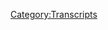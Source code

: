 {{DEFAULTSORT:
    #_TRANSCRIPT_0220:October 23, 2018
}}{{Transcript
    | title         = [[220: October 23, 2018]]
    | caption       = [https://knowledgefight.libsyn.com/knowledge-fight-october-23-2018 Listen to this episode on Libsyn]
    | episodeNumber = [[220: October 23, 2018|220]]
    | length        = 01:27:02
}}

{{MessageBox
    | header     = Warning: Bot Generated Content
    | text       = This transcript was automatically generated by transcription software and likely contains many mistakes and misattributions. Please check the audio for definitive quotes, attribution, and context.
    | image      = N3yvass4myg91.webp
    | imagewidth = 50px
    | id         = warning
}}

{{TranscriptBlock
    | name      = Unknown Speaker
    | timestamp = 00:00:00.000
    | text      = Andy in Kansas, you're on the air, thanks for holding.
}}

{{TranscriptBlock
    | name      = Unknown Speaker
    | timestamp = 00:00:04.080
    | text      = Hello Alex, I'm a first time caller, I'm a huge fan, I love your work.
}}

{{TranscriptBlock
    | name      = Unknown Speaker
    | timestamp = 00:00:07.280
    | text      = I love you.
}}

{{TranscriptBlock
    | name      = Unknown Speaker
    | timestamp = 00:00:07.780
    | text      = Hey everybody, welcome back to Knowledge Fight, I'm Dan.
}}

{{TranscriptBlock
    | name      = Unknown Speaker
    | timestamp = 00:00:09.919
    | text      = I'm Jordan.
}}

{{TranscriptBlock
    | name      = Unknown Speaker
    | timestamp = 00:00:10.419
    | text      = We're a couple dudes, like to sit around, drink novelty beverages, and talk a little bit about Alex Jones.
}}

{{TranscriptBlock
    | name      = Unknown Speaker
    | timestamp = 00:00:14.759
    | text      = Indeed we are, Dan!
}}

{{TranscriptBlock
    | name      = Unknown Speaker
    | timestamp = 00:00:16.260
    | text      = Hi Jordan.
}}

{{TranscriptBlock
    | name      = Unknown Speaker
    | timestamp = 00:00:16.920
    | text      = Dan!
}}

{{TranscriptBlock
    | name      = Unknown Speaker
    | timestamp = 00:00:17.420
    | text      = What?
}}

{{TranscriptBlock
    | name      = Unknown Speaker
    | timestamp = 00:00:17.920
    | text      = When was the last time you went in front of a crowd of 20-30,000 white people and declared yourself to be a nationalist?
}}

{{TranscriptBlock
    | name      = Unknown Speaker
    | timestamp = 00:00:24.559
    | text      = Brrr, oh, mmm, mmmmmm.
}}

{{TranscriptBlock
    | name      = Unknown Speaker
    | timestamp = 00:00:30.559
    | text      = When you were, no no no, remember you did that assembly in like third grade?
}}

{{TranscriptBlock
    | name      = Unknown Speaker
    | timestamp = 00:00:35.560
    | text      = I was trying to think of like back in my stand up days, was there ever a time when I was in front of nearly that large of a crowd, and the answer is no, certainly not.
}}

{{TranscriptBlock
    | name      = Unknown Speaker
    | timestamp = 00:00:44.560
    | text      = No.
}}

{{TranscriptBlock
    | name      = Unknown Speaker
    | timestamp = 00:00:45.560
    | text      = No, I haven't done that.
}}

{{TranscriptBlock
    | name      = Unknown Speaker
    | timestamp = 00:00:46.560
    | text      = You?
}}

{{TranscriptBlock
    | name      = Unknown Speaker
    | timestamp = 00:00:47.560
    | text      = Uh, you know, I think I've declared myself a nationalist before, but that was more in like risk, that kind of a situation, so it would have been in front of like two to three people.
}}

{{TranscriptBlock
    | name      = Unknown Speaker
    | timestamp = 00:01:01.560
    | text      = If you're in a risk game and you're a nationalist, you're going to straight lose.
}}

{{TranscriptBlock
    | name      = Unknown Speaker
    | timestamp = 00:01:04.560
    | text      = You've got to be, you've got to look at the global perspective.
}}

{{TranscriptBlock
    | name      = Unknown Speaker
    | timestamp = 00:01:07.560
    | text      = Protectionist borders, that's how I play risk.
}}

{{TranscriptBlock
    | name      = Unknown Speaker
    | timestamp = 00:01:10.560
    | text      = I mean I guess that's the Oceania strategy to some extent.
}}

{{TranscriptBlock
    | name      = Unknown Speaker
    | timestamp = 00:01:13.560
    | text      = I stake out North America and I put all my troops on the borders.
}}

{{TranscriptBlock
    | name      = Unknown Speaker
    | timestamp = 00:01:17.560
    | text      = Foolish.
}}

{{TranscriptBlock
    | name      = Unknown Speaker
    | timestamp = 00:01:18.560
    | text      = Leave everything in the middle alone.
}}

{{TranscriptBlock
    | name      = Unknown Speaker
    | timestamp = 00:01:19.560
    | text      = Terrible strategy.
}}

{{TranscriptBlock
    | name      = Unknown Speaker
    | timestamp = 00:01:20.560
    | text      = And just let it go.
}}

{{TranscriptBlock
    | name      = Unknown Speaker
    | timestamp = 00:01:21.560
    | text      = I think that's bad, much like Trump doing his rally, as we were recording this last night, because we were recording on Tuesday.
}}

{{TranscriptBlock
    | name      = Unknown Speaker
    | timestamp = 00:01:29.560
    | text      = On Monday night his rally out in Houston, we're going to get into that a tiny bit.
}}

{{TranscriptBlock
    | name      = Unknown Speaker
    | timestamp = 00:01:34.560
    | text      = I think they scrubbed out the part where he led with white.
}}

{{TranscriptBlock
    | name      = Unknown Speaker
    | timestamp = 00:01:37.560
    | text      = Sure.
}}

{{TranscriptBlock
    | name      = Unknown Speaker
    | timestamp = 00:01:38.560
    | text      = Or at the very least.
}}

{{TranscriptBlock
    | name      = Unknown Speaker
    | timestamp = 00:01:40.560
    | text      = They were on a slight delay so they were able to hit the cough button.
}}

{{TranscriptBlock
    | name      = Unknown Speaker
    | timestamp = 00:01:43.560
    | text      = Yeah, yeah, yeah.
}}

{{TranscriptBlock
    | name      = Unknown Speaker
    | timestamp = 00:01:44.560
    | text      = We'll point to nationalists.
}}

{{TranscriptBlock
    | name      = Unknown Speaker
    | timestamp = 00:01:45.560
    | text      = We'll talk about that a little bit.
}}

{{TranscriptBlock
    | name      = Unknown Speaker
    | timestamp = 00:01:46.560
    | text      = Just saying you're a nationalist isn't really the worst thing in the world.
}}

{{TranscriptBlock
    | name      = Unknown Speaker
    | timestamp = 00:01:49.560
    | text      = It's the other things that surround it that create a much more robust picture.
}}

{{TranscriptBlock
    | name      = Unknown Speaker
    | timestamp = 00:01:54.560
    | text      = And that is what I think to some extent people, I think some people are doing a great job picking up on what's going on.
}}

{{TranscriptBlock
    | name      = Unknown Speaker
    | timestamp = 00:02:01.560
    | text      = I think others are not.
}}

{{TranscriptBlock
    | name      = Unknown Speaker
    | timestamp = 00:02:02.560
    | text      = And Alex is fully on the other side.
}}

{{TranscriptBlock
    | name      = Unknown Speaker
    | timestamp = 00:02:05.560
    | text      = Oh, he's not getting it, he's not getting the picture?
}}

{{TranscriptBlock
    | name      = Unknown Speaker
    | timestamp = 00:02:07.560
    | text      = No.
}}

{{TranscriptBlock
    | name      = Unknown Speaker
    | timestamp = 00:02:08.560
    | text      = He's a nationalist.
}}

{{TranscriptBlock
    | name      = Unknown Speaker
    | timestamp = 00:02:09.560
    | text      = I mean he was a globalist, but now he's a nationalist.
}}

{{TranscriptBlock
    | name      = Unknown Speaker
    | timestamp = 00:02:12.560
    | text      = He is getting the picture.
}}

{{TranscriptBlock
    | name      = Unknown Speaker
    | timestamp = 00:02:13.560
    | text      = Okay.
}}

{{TranscriptBlock
    | name      = Unknown Speaker
    | timestamp = 00:02:14.560
    | text      = Alex is definitely getting the picture.
}}

{{TranscriptBlock
    | name      = Unknown Speaker
    | timestamp = 00:02:15.560
    | text      = Gotcha.
}}

{{TranscriptBlock
    | name      = Unknown Speaker
    | timestamp = 00:02:16.560
    | text      = And I know that because I know a lot about Alex Jones.
}}

{{TranscriptBlock
    | name      = Unknown Speaker
    | timestamp = 00:02:18.560
    | text      = And I don't know anything about Alex Jones.
}}

{{TranscriptBlock
    | name      = Unknown Speaker
    | timestamp = 00:02:20.560
    | text      = That's correct.
}}

{{TranscriptBlock
    | name      = Unknown Speaker
    | timestamp = 00:02:21.560
    | text      = Jordan, today what we're going to be doing is we're going over the October 23rd, 2018 episode.
}}

{{TranscriptBlock
    | name      = Unknown Speaker
    | timestamp = 00:02:26.560
    | text      = I apologize to not have a wacky Wednesday episode for you.
}}

{{TranscriptBlock
    | name      = Unknown Speaker
    | timestamp = 00:02:30.560
    | text      = Alas.
}}

{{TranscriptBlock
    | name      = Unknown Speaker
    | timestamp = 00:02:31.560
    | text      = Today is what duty calls and there's some situations in life that take precedence over laughing at space idiots.
}}

{{TranscriptBlock
    | name      = Unknown Speaker
    | timestamp = 00:02:40.560
    | text      = And today is one such occasion.
}}

{{TranscriptBlock
    | name      = Unknown Speaker
    | timestamp = 00:02:43.560
    | text      = I'm going to pre-guess and say this is all about hatred of non-white people coming up to the border.
}}

{{TranscriptBlock
    | name      = Unknown Speaker
    | timestamp = 00:02:49.560
    | text      = No.
}}

{{TranscriptBlock
    | name      = Unknown Speaker
    | timestamp = 00:02:50.560
    | text      = Only a little.
}}

{{TranscriptBlock
    | name      = Unknown Speaker
    | timestamp = 00:02:51.560
    | text      = Okay, okay.
}}

{{TranscriptBlock
    | name      = Unknown Speaker
    | timestamp = 00:02:52.560
    | text      = Only a little.
}}

{{TranscriptBlock
    | name      = Unknown Speaker
    | timestamp = 00:02:53.560
    | text      = At least he does get to the topical news of the day.
}}

{{TranscriptBlock
    | name      = Unknown Speaker
    | timestamp = 00:02:55.560
    | text      = He does, he does.
}}

{{TranscriptBlock
    | name      = Unknown Speaker
    | timestamp = 00:02:56.560
    | text      = He does do that a little bit.
}}

{{TranscriptBlock
    | name      = Unknown Speaker
    | timestamp = 00:02:57.560
    | text      = I'm not sure we're even going to cover it because I don't think that his narrative on that has really evolved at all since the last time we talked about him being like, yeah, it's Democrat funded, it's army of invaders.
}}

{{TranscriptBlock
    | name      = Unknown Speaker
    | timestamp = 00:03:07.560
    | text      = Yeah, yeah, yeah.
}}

{{TranscriptBlock
    | name      = Unknown Speaker
    | timestamp = 00:03:08.560
    | text      = All that sort of thing.
}}

{{TranscriptBlock
    | name      = Unknown Speaker
    | timestamp = 00:03:09.560
    | text      = The issue that I have is I watched a little bit of the Trump rally for reasons unknown.
}}

{{TranscriptBlock
    | name      = Unknown Speaker
    | timestamp = 00:03:15.560
    | text      = I was sitting around.
}}

{{TranscriptBlock
    | name      = Unknown Speaker
    | timestamp = 00:03:16.560
    | text      = That was a terrible idea.
}}

{{TranscriptBlock
    | name      = Unknown Speaker
    | timestamp = 00:03:17.560
    | text      = Well, I guess I was kind of, I think I was watching something on YouTube and then I went back to the homepage and they're like, hey, Trump rally is live.
}}

{{TranscriptBlock
    | name      = Unknown Speaker
    | timestamp = 00:03:24.560
    | text      = I'm like, all right, let's see what's going on.
}}

{{TranscriptBlock
    | name      = Unknown Speaker
    | timestamp = 00:03:26.560
    | text      = All right, YouTube.
}}

{{TranscriptBlock
    | name      = Unknown Speaker
    | timestamp = 00:03:27.560
    | text      = And so I clicked on it.
}}

{{TranscriptBlock
    | name      = Unknown Speaker
    | timestamp = 00:03:28.560
    | text      = I started watching it and I started sort of in the middle of Ted Cruz's, his guest set at the beginning.
}}

{{TranscriptBlock
    | name      = Unknown Speaker
    | timestamp = 00:03:34.560
    | text      = Ooh, that's the worst.
}}

{{TranscriptBlock
    | name      = Unknown Speaker
    | timestamp = 00:03:35.560
    | text      = And he was killing.
}}

{{TranscriptBlock
    | name      = Unknown Speaker
    | timestamp = 00:03:37.560
    | text      = He was crushing.
}}

{{TranscriptBlock
    | name      = Unknown Speaker
    | timestamp = 00:03:38.560
    | text      = Of course.
}}

{{TranscriptBlock
    | name      = Unknown Speaker
    | timestamp = 00:03:39.560
    | text      = But I noticed something in him that you can, you can see in comics and that was like, if you watch enough comedians, especially in the lower levels, there's oftentimes there are people who are really bad comedians or are used to getting a terrible response who get in front of a good room accidentally
}}

{{TranscriptBlock
    | name      = Unknown Speaker
    | timestamp = 00:03:55.560
    | text      = and start doing really well.
}}

{{TranscriptBlock
    | name      = Unknown Speaker
    | timestamp = 00:03:57.560
    | text      = And you can see it in their face.
}}

{{TranscriptBlock
    | name      = Unknown Speaker
    | timestamp = 00:03:58.560
    | text      = They're like, oh, my God, this is.
}}

{{TranscriptBlock
    | name      = Unknown Speaker
    | timestamp = 00:04:00.560
    | text      = Oh, wow.
}}

{{TranscriptBlock
    | name      = Unknown Speaker
    | timestamp = 00:04:01.560
    | text      = Yeah, I wish it was always like that.
}}

{{TranscriptBlock
    | name      = Unknown Speaker
    | timestamp = 00:04:03.560
    | text      = Yeah.
}}

{{TranscriptBlock
    | name      = Unknown Speaker
    | timestamp = 00:04:04.560
    | text      = And Ted Cruz had that look and it really confused me.
}}

{{TranscriptBlock
    | name      = Unknown Speaker
    | timestamp = 00:04:07.560
    | text      = It didn't confuse me, but it made me super grossed out because he I could tell the internal machinations in his head were like, man, I wish I had this many idiots who would show up for me.
}}

{{TranscriptBlock
    | name      = Unknown Speaker
    | timestamp = 00:04:19.560
    | text      = These people are fucking simple.
}}

{{TranscriptBlock
    | name      = Unknown Speaker
    | timestamp = 00:04:21.560
    | text      = He would just say something like, Hillary sucks and everyone.
}}

{{TranscriptBlock
    | name      = Unknown Speaker
    | timestamp = 00:04:25.560
    | text      = Yeah.
}}

{{TranscriptBlock
    | name      = Unknown Speaker
    | timestamp = 00:04:26.560
    | text      = Yeah.
}}

{{TranscriptBlock
    | name      = Unknown Speaker
    | timestamp = 00:04:27.560
    | text      = We're adults.
}}

{{TranscriptBlock
    | name      = Unknown Speaker
    | timestamp = 00:04:28.560
    | text      = USA chance would break out for no reason.
}}

{{TranscriptBlock
    | name      = Unknown Speaker
    | timestamp = 00:04:30.560
    | text      = Really?
}}

{{TranscriptBlock
    | name      = Unknown Speaker
    | timestamp = 00:04:31.560
    | text      = Yeah.
}}

{{TranscriptBlock
    | name      = Unknown Speaker
    | timestamp = 00:04:32.560
    | text      = It was crazy.
}}

{{TranscriptBlock
    | name      = Unknown Speaker
    | timestamp = 00:04:33.560
    | text      = It was a madhouse.
}}

{{TranscriptBlock
    | name      = Unknown Speaker
    | timestamp = 00:04:34.560
    | text      = It's the kind of crowd.
}}

{{TranscriptBlock
    | name      = Unknown Speaker
    | timestamp = 00:04:35.560
    | text      = If you're a comic, you would love.
}}

{{TranscriptBlock
    | name      = Unknown Speaker
    | timestamp = 00:04:36.560
    | text      = Oh, man.
}}

{{TranscriptBlock
    | name      = Unknown Speaker
    | timestamp = 00:04:37.560
    | text      = Good God.
}}

{{TranscriptBlock
    | name      = Unknown Speaker
    | timestamp = 00:04:38.560
    | text      = You would hate for them to be your fans, but you'd love to perform in front of Emily.
}}

{{TranscriptBlock
    | name      = Unknown Speaker
    | timestamp = 00:04:41.560
    | text      = You know what?
}}

{{TranscriptBlock
    | name      = Unknown Speaker
    | timestamp = 00:04:42.560
    | text      = No, I don't like it.
}}

{{TranscriptBlock
    | name      = Unknown Speaker
    | timestamp = 00:04:43.560
    | text      = I need a challenge.
}}

{{TranscriptBlock
    | name      = Unknown Speaker
    | timestamp = 00:04:44.560
    | text      = Big ego better than a USA chant.
}}

{{TranscriptBlock
    | name      = Unknown Speaker
    | timestamp = 00:04:46.560
    | text      = Big ego.
}}

{{TranscriptBlock
    | name      = Unknown Speaker
    | timestamp = 00:04:47.560
    | text      = That's why I don't go out to that one coffee house anymore.
}}

{{TranscriptBlock
    | name      = Unknown Speaker
    | timestamp = 00:04:50.560
    | text      = Sure.
}}

{{TranscriptBlock
    | name      = Unknown Speaker
    | timestamp = 00:04:51.560
    | text      = So I was watching that and then Trump gets up and he, uh, you know, I realized that I've
}}

{{TranscriptBlock
    | name      = Unknown Speaker
    | timestamp = 00:04:59.560
    | text      = really only watched snippets of Trump rallies in the past.
}}

{{TranscriptBlock
    | name      = Unknown Speaker
    | timestamp = 00:05:02.560
    | text      = I've never really watched more than like four continuous minutes.
}}

{{TranscriptBlock
    | name      = Unknown Speaker
    | timestamp = 00:05:06.560
    | text      = And it wasn't like not infuriating, but it was, it was like, I can't believe it's not
}}

{{TranscriptBlock
    | name      = Unknown Speaker
    | timestamp = 00:05:12.560
    | text      = parody.
}}

{{TranscriptBlock
    | name      = Unknown Speaker
    | timestamp = 00:05:13.560
    | text      = And I know, I know.
}}

{{TranscriptBlock
    | name      = Unknown Speaker
    | timestamp = 00:05:14.560
    | text      = Right.
}}

{{TranscriptBlock
    | name      = Unknown Speaker
    | timestamp = 00:05:15.560
    | text      = I know I'm not breaking new ground on anything or saying anything like this, but the amount
}}

{{TranscriptBlock
    | name      = Unknown Speaker
    | timestamp = 00:05:18.560
    | text      = of times he mugs, like the amount of times he walks away from the podium, it's like this
}}

{{TranscriptBlock
    | name      = Unknown Speaker
    | timestamp = 00:05:24.560
    | text      = is satire.
}}

{{TranscriptBlock
    | name      = Unknown Speaker
    | timestamp = 00:05:25.560
    | text      = Wait, he just walks away from the podium.
}}

{{TranscriptBlock
    | name      = Unknown Speaker
    | timestamp = 00:05:27.560
    | text      = USA chants, breakout or something like that, or lock her up.
}}

{{TranscriptBlock
    | name      = Unknown Speaker
    | timestamp = 00:05:30.680
    | text      = He'll like walk away from the podium, turn around to do like a, eh, what do you want
}}

{{TranscriptBlock
    | name      = Unknown Speaker
    | timestamp = 00:05:34.040
    | text      = me to do?
}}

{{TranscriptBlock
    | name      = Unknown Speaker
    | timestamp = 00:05:35.040
    | text      = Kind of shrug.
}}

{{TranscriptBlock
    | name      = Unknown Speaker
    | timestamp = 00:05:36.040
    | text      = Really?
}}

{{TranscriptBlock
    | name      = Unknown Speaker
    | timestamp = 00:05:37.040
    | text      = Yes, he does.
}}

{{TranscriptBlock
    | name      = Unknown Speaker
    | timestamp = 00:05:38.040
    | text      = What?
}}

{{TranscriptBlock
    | name      = Unknown Speaker
    | timestamp = 00:05:39.040
    | text      = Yes.
}}

{{TranscriptBlock
    | name      = Unknown Speaker
    | timestamp = 00:05:40.040
    | text      = What?
}}

{{TranscriptBlock
    | name      = Unknown Speaker
    | timestamp = 00:05:41.040
    | text      = It's crazy.
}}

{{TranscriptBlock
    | name      = Unknown Speaker
    | timestamp = 00:05:42.040
    | text      = That can't be real.
}}

{{TranscriptBlock
    | name      = Unknown Speaker
    | timestamp = 00:05:43.040
    | text      = He does it so much.
}}

{{TranscriptBlock
    | name      = Unknown Speaker
    | timestamp = 00:05:44.040
    | text      = It's I mean, I'm, I don't even know what to say to describe it, but it made me very
}}

{{TranscriptBlock
    | name      = Unknown Speaker
    | timestamp = 00:05:48.120
    | text      = terrified to be watching this because he is talking about the, uh, the caravan of refugees
}}

{{TranscriptBlock
    | name      = Unknown Speaker
    | timestamp = 00:05:54.360
    | text      = and he's calling them an invading army and stuff like that.
}}

{{TranscriptBlock
    | name      = Unknown Speaker
    | timestamp = 00:05:57.160
    | text      = And then you have the optics of the entirely white faces behind him.
}}

{{TranscriptBlock
    | name      = Unknown Speaker
    | timestamp = 00:06:02.759
    | text      = The shot is all white people and they're all like, ah, build the wall, build the wall.
}}

{{TranscriptBlock
    | name      = Unknown Speaker
    | timestamp = 00:06:08.480
    | text      = And it's really, really hard to watch that without feeling some sense of like, and again,
}}

{{TranscriptBlock
    | name      = Unknown Speaker
    | timestamp = 00:06:14.480
    | text      = I know this is not new territory, but this is a fucking hate rally.
}}

{{TranscriptBlock
    | name      = Unknown Speaker
    | timestamp = 00:06:20.319
    | text      = There is nothing else going on here.
}}

{{TranscriptBlock
    | name      = Unknown Speaker
    | timestamp = 00:06:22.319
    | text      = There is no reason for it to exist in terms of like the midterms.
}}

{{TranscriptBlock
    | name      = Unknown Speaker
    | timestamp = 00:06:26.360
    | text      = I don't think this is helping him.
}}

{{TranscriptBlock
    | name      = Unknown Speaker
    | timestamp = 00:06:27.720
    | text      = I like, I don't think this is helping Ted Cruz.
}}

{{TranscriptBlock
    | name      = Unknown Speaker
    | timestamp = 00:06:30.160
    | text      = Ted Cruz is going to get whatever he's going to get.
}}

{{TranscriptBlock
    | name      = Unknown Speaker
    | timestamp = 00:06:32.160
    | text      = You know, people aren't going to be swayed one way or another.
}}

{{TranscriptBlock
    | name      = Unknown Speaker
    | timestamp = 00:06:34.639
    | text      = Beto is going to pick up people who weren't going to vote or undecided people.
}}

{{TranscriptBlock
    | name      = Unknown Speaker
    | timestamp = 00:06:38.560
    | text      = Ted Cruz has got his old people and that is that.
}}

{{TranscriptBlock
    | name      = Unknown Speaker
    | timestamp = 00:06:41.800
    | text      = This is strictly to inflame the base.
}}

{{TranscriptBlock
    | name      = Unknown Speaker
    | timestamp = 00:06:46.920
    | text      = This is just to rally them around this.
}}

{{TranscriptBlock
    | name      = Unknown Speaker
    | timestamp = 00:06:50.240
    | text      = This cruelty that already exists within them normalize it, let them express it in some
}}

{{TranscriptBlock
    | name      = Unknown Speaker
    | timestamp = 00:06:55.360
    | text      = public forum where the rest of the country has to watch and the rest of the country has
}}

{{TranscriptBlock
    | name      = Unknown Speaker
    | timestamp = 00:07:00.160
    | text      = to see this exists.
}}

{{TranscriptBlock
    | name      = Unknown Speaker
    | timestamp = 00:07:02.620
    | text      = This whole stadium of people don't want you fucking here.
}}

{{TranscriptBlock
    | name      = Unknown Speaker
    | timestamp = 00:07:05.600
    | text      = You're a fucking army invader.
}}

{{TranscriptBlock
    | name      = Unknown Speaker
    | timestamp = 00:07:07.639
    | text      = And it's, it was really, really difficult to watch.
}}

{{TranscriptBlock
    | name      = Unknown Speaker
    | timestamp = 00:07:11.639
    | text      = Then he gets into his part where he's like, you know what?
}}

{{TranscriptBlock
    | name      = Unknown Speaker
    | timestamp = 00:07:14.560
    | text      = You know what a globalist is?
}}

{{TranscriptBlock
    | name      = Unknown Speaker
    | timestamp = 00:07:16.560
    | text      = You know what a globalist is?
}}

{{TranscriptBlock
    | name      = Unknown Speaker
    | timestamp = 00:07:18.079
    | text      = Like Trump said that?
}}

{{TranscriptBlock
    | name      = Unknown Speaker
    | timestamp = 00:07:19.079
    | text      = Yeah.
}}

{{TranscriptBlock
    | name      = Unknown Speaker
    | timestamp = 00:07:20.079
    | text      = That's what he said.
}}

{{TranscriptBlock
    | name      = Unknown Speaker
    | timestamp = 00:07:21.079
    | text      = He was a globalist.
}}

{{TranscriptBlock
    | name      = Unknown Speaker
    | timestamp = 00:07:22.079
    | text      = Well, not anymore.
}}

{{TranscriptBlock
    | name      = Unknown Speaker
    | timestamp = 00:07:23.079
    | text      = That's how he led into I'm a nationalist.
}}

{{TranscriptBlock
    | name      = Unknown Speaker
    | timestamp = 00:07:25.180
    | text      = He's talking about like, you know what a globalist is pause, which is a little bit like, all
}}

{{TranscriptBlock
    | name      = Unknown Speaker
    | timestamp = 00:07:31.800
    | text      = right, buddy.
}}

{{TranscriptBlock
    | name      = Unknown Speaker
    | timestamp = 00:07:33.600
    | text      = Then he's like, they're the people who care about the whole globe.
}}

{{TranscriptBlock
    | name      = Unknown Speaker
    | timestamp = 00:07:36.560
    | text      = Well, I, they, you know, it's old fashioned to be a nationalist, but I'm a nationalist.
}}

{{TranscriptBlock
    | name      = Unknown Speaker
    | timestamp = 00:07:41.720
    | text      = I care about our country, say, say, and I'm like, Oh God, this is the, I just got overwhelmed
}}

{{TranscriptBlock
    | name      = Unknown Speaker
    | timestamp = 00:07:49.079
    | text      = with a sense of like, this is so what we talk about all the time.
}}

{{TranscriptBlock
    | name      = Unknown Speaker
    | timestamp = 00:07:52.720
    | text      = Like we don't cover Trump nearly as much as we talk about Alex Jones and his information
}}

{{TranscriptBlock
    | name      = Unknown Speaker
    | timestamp = 00:07:58.060
    | text      = sphere and watching this, I got like a lot of anxiety because my over overriding prevailing
}}

{{TranscriptBlock
    | name      = Unknown Speaker
    | timestamp = 00:08:05.459
    | text      = feeling was I am going crazy because the world that I've been studying, that people tell
}}

{{TranscriptBlock
    | name      = Unknown Speaker
    | timestamp = 00:08:12.480
    | text      = me I'm crazy for studying is now so publicly normalized and everyone, not everyone, but
}}

{{TranscriptBlock
    | name      = Unknown Speaker
    | timestamp = 00:08:19.519
    | text      = a lot of people covering it are doing it very wrong and they're going to end up playing
}}

{{TranscriptBlock
    | name      = Unknown Speaker
    | timestamp = 00:08:23.680
    | text      = into his traps in the same way we've seen a bunch of articles today that I think were
}}

{{TranscriptBlock
    | name      = Unknown Speaker
    | timestamp = 00:08:27.199
    | text      = really great.
}}

{{TranscriptBlock
    | name      = Unknown Speaker
    | timestamp = 00:08:28.839
    | text      = And people posting on Twitter about how if you are covering Trump and you use his language
}}

{{TranscriptBlock
    | name      = Unknown Speaker
    | timestamp = 00:08:34.620
    | text      = of an army of invading people from the South, even if you're just quoting him, you are helping
}}

{{TranscriptBlock
    | name      = Unknown Speaker
    | timestamp = 00:08:41.720
    | text      = him.
}}

{{TranscriptBlock
    | name      = Unknown Speaker
    | timestamp = 00:08:42.720
    | text      = Like in your headline, if you say Trump army of refugees coming, then what you have done
}}

{{TranscriptBlock
    | name      = Unknown Speaker
    | timestamp = 00:08:47.960
    | text      = is aided the normalization of that language.
}}

{{TranscriptBlock
    | name      = Unknown Speaker
    | timestamp = 00:08:50.820
    | text      = You've given an advertisement for an army of refugees coming.
}}

{{TranscriptBlock
    | name      = Unknown Speaker
    | timestamp = 00:08:53.799
    | text      = And there's a hundred things mixed in with this, this world that, that, that Trump is,
}}

{{TranscriptBlock
    | name      = Unknown Speaker
    | timestamp = 00:08:59.879
    | text      = is allowing to rear its ugly head that are the exact same things.
}}

{{TranscriptBlock
    | name      = Unknown Speaker
    | timestamp = 00:09:05.379
    | text      = People are irresponsibly covering them.
}}

{{TranscriptBlock
    | name      = Unknown Speaker
    | timestamp = 00:09:07.240
    | text      = And then what drove everything home for me was in the evening, there was an article in
}}

{{TranscriptBlock
    | name      = Unknown Speaker
    | timestamp = 00:09:12.120
    | text      = the New York Times that came out about how someone left a bomb in George Soros's mailbox.
}}

{{TranscriptBlock
    | name      = Unknown Speaker
    | timestamp = 00:09:18.799
    | text      = And my first thought was, I can't believe that didn't happen already.
}}

{{TranscriptBlock
    | name      = Unknown Speaker
    | timestamp = 00:09:23.039
    | text      = It's you know, and it's not good to feel that way.
}}

{{TranscriptBlock
    | name      = Unknown Speaker
    | timestamp = 00:09:26.220
    | text      = It's not good for me to feel like, oh yeah, wow, took that long.
}}

{{TranscriptBlock
    | name      = Unknown Speaker
    | timestamp = 00:09:30.159
    | text      = That's crazy.
}}

{{TranscriptBlock
    | name      = Unknown Speaker
    | timestamp = 00:09:31.399
    | text      = But then on the other side, we have to address the fact that like, Alex Jones is not the
}}

{{TranscriptBlock
    | name      = Unknown Speaker
    | timestamp = 00:09:37.440
    | text      = only person who does the George Soros game or anything like that.
}}

{{TranscriptBlock
    | name      = Unknown Speaker
    | timestamp = 00:09:41.960
    | text      = There's Glenn Beck clearly before him, as we've, we've seen in a recent episode.
}}

{{TranscriptBlock
    | name      = Unknown Speaker
    | timestamp = 00:09:46.759
    | text      = There were...
}}

{{TranscriptBlock
    | name      = Unknown Speaker
    | timestamp = 00:09:47.759
    | text      = Putin before him.
}}

{{TranscriptBlock
    | name      = Unknown Speaker
    | timestamp = 00:09:48.759
    | text      = Sure.
}}

{{TranscriptBlock
    | name      = Unknown Speaker
    | timestamp = 00:09:49.759
    | text      = There were, there were other autocratic leaders around the world who didn't like him before
}}

{{TranscriptBlock
    | name      = Unknown Speaker
    | timestamp = 00:09:53.519
    | text      = that in the 90s, certainly.
}}

{{TranscriptBlock
    | name      = Unknown Speaker
    | timestamp = 00:09:56.240
    | text      = There have been Eastern European despots who have disliked his liberating influence that
}}

{{TranscriptBlock
    | name      = Unknown Speaker
    | timestamp = 00:10:02.220
    | text      = he tries to bring to the country.
}}

{{TranscriptBlock
    | name      = Unknown Speaker
    | timestamp = 00:10:03.519
    | text      = They're not fans of freedom.
}}

{{TranscriptBlock
    | name      = Unknown Speaker
    | timestamp = 00:10:04.919
    | text      = Bill O'Reilly, I believe in 2007, went on a little harangue about him.
}}

{{TranscriptBlock
    | name      = Unknown Speaker
    | timestamp = 00:10:09.860
    | text      = But to mention those things are footnotes to what Alex has done.
}}

{{TranscriptBlock
    | name      = Unknown Speaker
    | timestamp = 00:10:14.940
    | text      = Alex has taken all of those little games and gone pro with it.
}}

{{TranscriptBlock
    | name      = Unknown Speaker
    | timestamp = 00:10:18.379
    | text      = He's made a career largely out of demonizing George Soros, at least in the last five years,
}}

{{TranscriptBlock
    | name      = Unknown Speaker
    | timestamp = 00:10:26.039
    | text      = probably.
}}

{{TranscriptBlock
    | name      = Unknown Speaker
    | timestamp = 00:10:27.039
    | text      = Yeah, yeah, yeah.
}}

{{TranscriptBlock
    | name      = Unknown Speaker
    | timestamp = 00:10:28.440
    | text      = And when we see someone leaving a bomb in his mailbox, I mean, there's no other way
}}

{{TranscriptBlock
    | name      = Unknown Speaker
    | timestamp = 00:10:35.460
    | text      = to say it.
}}

{{TranscriptBlock
    | name      = Unknown Speaker
    | timestamp = 00:10:36.460
    | text      = Like, this shit's getting way too real in the world.
}}

{{TranscriptBlock
    | name      = Unknown Speaker
    | timestamp = 00:10:39.600
    | text      = There's no way that, like, Alex is not responsible for this.
}}

{{TranscriptBlock
    | name      = Unknown Speaker
    | timestamp = 00:10:43.480
    | text      = Right.
}}

{{TranscriptBlock
    | name      = Unknown Speaker
    | timestamp = 00:10:44.480
    | text      = And I mean, I mean that.
}}

{{TranscriptBlock
    | name      = Unknown Speaker
    | timestamp = 00:10:45.879
    | text      = I don't mean necessarily that he's legally responsible, but spiritually, his actions
}}

{{TranscriptBlock
    | name      = Unknown Speaker
    | timestamp = 00:10:51.600
    | text      = have created this.
}}

{{TranscriptBlock
    | name      = Unknown Speaker
    | timestamp = 00:10:53.159
    | text      = Yeah.
}}

{{TranscriptBlock
    | name      = Unknown Speaker
    | timestamp = 00:10:54.159
    | text      = Now, you can make the argument that Trump has also said some fucking shit about Soros,
}}

{{TranscriptBlock
    | name      = Unknown Speaker
    | timestamp = 00:10:57.799
    | text      = and now it's caught fire with the Tucker Carlson's of the world.
}}

{{TranscriptBlock
    | name      = Unknown Speaker
    | timestamp = 00:11:01.159
    | text      = And certainly, that is absolutely true.
}}

{{TranscriptBlock
    | name      = Unknown Speaker
    | timestamp = 00:11:03.460
    | text      = But in terms of pushing Soros as the big bad guy in an extended, continuous way, Alex Jones
}}

{{TranscriptBlock
    | name      = Unknown Speaker
    | timestamp = 00:11:10.879
    | text      = was the proof of concept of that, that everyone else has taken and run with and made their
}}

{{TranscriptBlock
    | name      = Unknown Speaker
    | timestamp = 00:11:17.120
    | text      = own.
}}

{{TranscriptBlock
    | name      = Unknown Speaker
    | timestamp = 00:11:18.120
    | text      = I don't know how else to put it.
}}

{{TranscriptBlock
    | name      = Unknown Speaker
    | timestamp = 00:11:20.200
    | text      = Because when you look at it, now what we have is a president who's running, whether or not
}}

{{TranscriptBlock
    | name      = Unknown Speaker
    | timestamp = 00:11:26.759
    | text      = everybody there is white, the entire shot on television is a bunch of white people saying
}}

{{TranscriptBlock
    | name      = Unknown Speaker
    | timestamp = 00:11:32.679
    | text      = really callous, bigoted things about people who are different.
}}

{{TranscriptBlock
    | name      = Unknown Speaker
    | timestamp = 00:11:37.799
    | text      = You have that.
}}

{{TranscriptBlock
    | name      = Unknown Speaker
    | timestamp = 00:11:38.799
    | text      = Basically, you have a president doing Nazi-style rallies for no political reason other than
}}

{{TranscriptBlock
    | name      = Unknown Speaker
    | timestamp = 00:11:44.159
    | text      = that.
}}

{{TranscriptBlock
    | name      = Unknown Speaker
    | timestamp = 00:11:45.159
    | text      = Nazi rallies.
}}

{{TranscriptBlock
    | name      = Unknown Speaker
    | timestamp = 00:11:46.159
    | text      = Yeah.
}}

{{TranscriptBlock
    | name      = Unknown Speaker
    | timestamp = 00:11:47.159
    | text      = Just for the sake of doing it.
}}

{{TranscriptBlock
    | name      = Unknown Speaker
    | timestamp = 00:11:48.159
    | text      = Yeah.
}}

{{TranscriptBlock
    | name      = Unknown Speaker
    | timestamp = 00:11:49.159
    | text      = Then on the other-
}}

{{TranscriptBlock
    | name      = Unknown Speaker
    | timestamp = 00:11:50.159
    | text      = I want to be loved, and the only way for me to be loved is for me to tell you to hate
}}

{{TranscriptBlock
    | name      = Unknown Speaker
    | timestamp = 00:11:52.399
    | text      = and that it's okay to hate.
}}

{{TranscriptBlock
    | name      = Unknown Speaker
    | timestamp = 00:11:53.919
    | text      = Right.
}}

{{TranscriptBlock
    | name      = Unknown Speaker
    | timestamp = 00:11:54.919
    | text      = Then you have the other side of it where you have people like Gavin McInnes creating paramilitary
}}

{{TranscriptBlock
    | name      = Unknown Speaker
    | timestamp = 00:12:01.720
    | text      = street gangs that go around and pick fights and beat people up because of political differences.
}}

{{TranscriptBlock
    | name      = Unknown Speaker
    | timestamp = 00:12:07.600
    | text      = Yep.
}}

{{TranscriptBlock
    | name      = Unknown Speaker
    | timestamp = 00:12:08.600
    | text      = And then you have people who go and leave a bomb in the big bad guy, the big Jewish
}}

{{TranscriptBlock
    | name      = Unknown Speaker
    | timestamp = 00:12:16.840
    | text      = boogeyman's mailbox.
}}

{{TranscriptBlock
    | name      = Unknown Speaker
    | timestamp = 00:12:20.159
    | text      = The reason that I couldn't sleep last night, and all this leads up to, and I'm sorry I'm
}}

{{TranscriptBlock
    | name      = Unknown Speaker
    | timestamp = 00:12:24.960
    | text      = ranting like crazy, but what it all adds up to me is I had a realization that we are so
}}

{{TranscriptBlock
    | name      = Unknown Speaker
    | timestamp = 00:12:31.000
    | text      = much further down the road than I thought.
}}

{{TranscriptBlock
    | name      = Unknown Speaker
    | timestamp = 00:12:33.440
    | text      = I had maybe a naive kernel in my head that I never really thought that we could really
}}

{{TranscriptBlock
    | name      = Unknown Speaker
    | timestamp = 00:12:42.220
    | text      = go back home again necessarily.
}}

{{TranscriptBlock
    | name      = Unknown Speaker
    | timestamp = 00:12:44.039
    | text      = I'm not saying that.
}}

{{TranscriptBlock
    | name      = Unknown Speaker
    | timestamp = 00:12:45.039
    | text      = I'm not saying that the illusions of a return to normalcy have fallen away.
}}

{{TranscriptBlock
    | name      = Unknown Speaker
    | timestamp = 00:12:49.240
    | text      = Oh yeah, those are gone.
}}

{{TranscriptBlock
    | name      = Unknown Speaker
    | timestamp = 00:12:50.639
    | text      = But the reality of how much deeper in a hole we are than I thought hit me all in a wave
}}

{{TranscriptBlock
    | name      = Unknown Speaker
    | timestamp = 00:12:57.580
    | text      = last night, and it was so unpleasant.
}}

{{TranscriptBlock
    | name      = Unknown Speaker
    | timestamp = 00:13:01.919
    | text      = It's a false flag to blame the right wing for violence because everybody knows that
}}

{{TranscriptBlock
    | name      = Unknown Speaker
    | timestamp = 00:13:05.919
    | text      = it's the libs who are violent.
}}

{{TranscriptBlock
    | name      = Unknown Speaker
    | timestamp = 00:13:07.200
    | text      = I mean, Alex has already set up that narrative.
}}

{{TranscriptBlock
    | name      = Unknown Speaker
    | timestamp = 00:13:09.000
    | text      = Of course.
}}

{{TranscriptBlock
    | name      = Unknown Speaker
    | timestamp = 00:13:10.000
    | text      = He's already set up the idea that they're going to false flag themselves in order to
}}

{{TranscriptBlock
    | name      = Unknown Speaker
    | timestamp = 00:13:12.559
    | text      = get sympathy.
}}

{{TranscriptBlock
    | name      = Unknown Speaker
    | timestamp = 00:13:13.879
    | text      = Absolutely.
}}

{{TranscriptBlock
    | name      = Unknown Speaker
    | timestamp = 00:13:14.879
    | text      = Everybody on the left saw George Soros being vilified by Tucker Carlson throughout this
}}

{{TranscriptBlock
    | name      = Unknown Speaker
    | timestamp = 00:13:21.200
    | text      = whole thing.
}}

{{TranscriptBlock
    | name      = Unknown Speaker
    | timestamp = 00:13:22.200
    | text      = All of these horrible conspiracy theories coming out, and they were like, this is our
}}

{{TranscriptBlock
    | name      = Unknown Speaker
    | timestamp = 00:13:25.779
    | text      = perfect opportunity to finally give us a false flag that we can really sink our teeth into.
}}

{{TranscriptBlock
    | name      = Unknown Speaker
    | timestamp = 00:13:32.320
    | text      = Strike while the iron's hot.
}}

{{TranscriptBlock
    | name      = Unknown Speaker
    | timestamp = 00:13:33.320
    | text      = Exactly.
}}

{{TranscriptBlock
    | name      = Unknown Speaker
    | timestamp = 00:13:34.320
    | text      = Yeah.
}}

{{TranscriptBlock
    | name      = Unknown Speaker
    | timestamp = 00:13:35.320
    | text      = It definitely doesn't have a pattern of recurring behavior where right wing lunatics
}}

{{TranscriptBlock
    | name      = Unknown Speaker
    | timestamp = 00:13:39.480
    | text      = find that violence is the best way to solve their problems, and they're giant cowards,
}}

{{TranscriptBlock
    | name      = Unknown Speaker
    | timestamp = 00:13:43.559
    | text      = so they do it that way.
}}

{{TranscriptBlock
    | name      = Unknown Speaker
    | timestamp = 00:13:44.559
    | text      = They blame everyone else.
}}

{{TranscriptBlock
    | name      = Unknown Speaker
    | timestamp = 00:13:45.559
    | text      = Exactly.
}}

{{TranscriptBlock
    | name      = Unknown Speaker
    | timestamp = 00:13:46.559
    | text      = Or they rationalize it as, I only did that because I'm a victim of your liberal oppression.
}}

{{TranscriptBlock
    | name      = Unknown Speaker
    | timestamp = 00:13:49.799
    | text      = Exactly.
}}

{{TranscriptBlock
    | name      = Unknown Speaker
    | timestamp = 00:13:50.799
    | text      = I realized that I was in a situation where we're coming up on a Wednesday episode, obviously
}}

{{TranscriptBlock
    | name      = Unknown Speaker
    | timestamp = 00:13:56.840
    | text      = we want to have some fun and talk Project Camelot or some shit, but we can't.
}}

{{TranscriptBlock
    | name      = Unknown Speaker
    | timestamp = 00:14:00.639
    | text      = The world demands that, what is Alex going to say the next day?
}}

{{TranscriptBlock
    | name      = Unknown Speaker
    | timestamp = 00:14:06.019
    | text      = His whole show is about Soros on many levels.
}}

{{TranscriptBlock
    | name      = Unknown Speaker
    | timestamp = 00:14:10.159
    | text      = These days at least, and for quite a while, all roads lead to Rome, all fucking roads
}}

{{TranscriptBlock
    | name      = Unknown Speaker
    | timestamp = 00:14:16.159
    | text      = lead to Soros.
}}

{{TranscriptBlock
    | name      = Unknown Speaker
    | timestamp = 00:14:17.879
    | text      = The idea that last night, before this episode of his show, someone left a legit bomb in
}}

{{TranscriptBlock
    | name      = Unknown Speaker
    | timestamp = 00:14:26.740
    | text      = his mailbox, I can't imagine he doesn't do something.
}}

{{TranscriptBlock
    | name      = Unknown Speaker
    | timestamp = 00:14:31.840
    | text      = Like I can't imagine he doesn't address it.
}}

{{TranscriptBlock
    | name      = Unknown Speaker
    | timestamp = 00:14:34.000
    | text      = So I knew that I would have to do this episode and see what happens.
}}

{{TranscriptBlock
    | name      = Unknown Speaker
    | timestamp = 00:14:38.340
    | text      = And I'll tell you what, some really bad stuff in this episode-
}}

{{TranscriptBlock
    | name      = Unknown Speaker
    | timestamp = 00:14:41.840
    | text      = Surprise.
}}

{{TranscriptBlock
    | name      = Unknown Speaker
    | timestamp = 00:14:42.840
    | text      = But- What?
}}

{{TranscriptBlock
    | name      = Unknown Speaker
    | timestamp = 00:14:43.840
    | text      = I promise you- No.
}}

{{TranscriptBlock
    | name      = Unknown Speaker
    | timestamp = 00:14:45.200
    | text      = That if we get through it, there's some really great stuff.
}}

{{TranscriptBlock
    | name      = Unknown Speaker
    | timestamp = 00:14:48.320
    | text      = Okay.
}}

{{TranscriptBlock
    | name      = Unknown Speaker
    | timestamp = 00:14:49.320
    | text      = That then turns bad.
}}

{{TranscriptBlock
    | name      = Unknown Speaker
    | timestamp = 00:14:50.320
    | text      = How is- Why do we do the show, Dan?
}}

{{TranscriptBlock
    | name      = Unknown Speaker
    | timestamp = 00:14:53.399
    | text      = I don't know.
}}

{{TranscriptBlock
    | name      = Unknown Speaker
    | timestamp = 00:14:54.399
    | text      = Because we need a pressure release valve of some sort.
}}

{{TranscriptBlock
    | name      = Unknown Speaker
    | timestamp = 00:14:57.440
    | text      = Oh my God.
}}

{{TranscriptBlock
    | name      = Unknown Speaker
    | timestamp = 00:14:58.440
    | text      = I'm sorry about that sort of long winded intro there.
}}

{{TranscriptBlock
    | name      = Unknown Speaker
    | timestamp = 00:15:01.039
    | text      = No, I love it.
}}

{{TranscriptBlock
    | name      = Unknown Speaker
    | timestamp = 00:15:02.039
    | text      = But it's- I think I could have delivered it better if I'd slept more last night, but at
}}

{{TranscriptBlock
    | name      = Unknown Speaker
    | timestamp = 00:15:06.399
    | text      = the same time I'm in a- I'm struggling, I'll be honest, I'm struggling.
}}

{{TranscriptBlock
    | name      = Unknown Speaker
    | timestamp = 00:15:11.320
    | text      = It's hard.
}}

{{TranscriptBlock
    | name      = Unknown Speaker
    | timestamp = 00:15:12.320
    | text      = Anytime the news turns a different way, Dan, you come closer to me.
}}

{{TranscriptBlock
    | name      = Unknown Speaker
    | timestamp = 00:15:17.279
    | text      = No, I mean- You come closer to me, join the dark side.
}}

{{TranscriptBlock
    | name      = Unknown Speaker
    | timestamp = 00:15:21.320
    | text      = I'm not going to get there- Wield your anger.
}}

{{TranscriptBlock
    | name      = Unknown Speaker
    | timestamp = 00:15:24.679
    | text      = I'm not going to get there, but- No, of course not.
}}

{{TranscriptBlock
    | name      = Unknown Speaker
    | timestamp = 00:15:26.879
    | text      = I might get to the point where I flee.
}}

{{TranscriptBlock
    | name      = Unknown Speaker
    | timestamp = 00:15:30.759
    | text      = That might be more where we're at.
}}

{{TranscriptBlock
    | name      = Unknown Speaker
    | timestamp = 00:15:34.039
    | text      = Anyway, like I said, we're going over October 23rd, 2018, and here is an out of context
}}

{{TranscriptBlock
    | name      = Unknown Speaker
    | timestamp = 00:15:39.559
    | text      = drop from today's show.
}}

{{TranscriptBlock
    | name      = Unknown Speaker
    | timestamp = 00:15:41.559
    | text      = I dreamed all night about Trump.
}}

{{TranscriptBlock
    | name      = Unknown Speaker
    | timestamp = 00:15:44.559
    | text      = We know.
}}

{{TranscriptBlock
    | name      = Unknown Speaker
    | timestamp = 00:15:45.799
    | text      = That's not new.
}}

{{TranscriptBlock
    | name      = Unknown Speaker
    | timestamp = 00:15:46.799
    | text      = That's not new.
}}

{{TranscriptBlock
    | name      = Unknown Speaker
    | timestamp = 00:15:50.480
    | text      = He was laying on the edge of the bed and I just kind of slowly crawled up to him, wiggling
}}

{{TranscriptBlock
    | name      = Unknown Speaker
    | timestamp = 00:15:57.639
    | text      = my butt in the air.
}}

{{TranscriptBlock
    | name      = Unknown Speaker
    | timestamp = 00:15:59.600
    | text      = Presenting.
}}

{{TranscriptBlock
    | name      = Unknown Speaker
    | timestamp = 00:16:00.600
    | text      = Finally, finally, whenever my lips touched his balls, I knew I had become a man, Dan.
}}

{{TranscriptBlock
    | name      = Unknown Speaker
    | timestamp = 00:16:07.799
    | text      = Absolutely.
}}

{{TranscriptBlock
    | name      = Unknown Speaker
    | timestamp = 00:16:08.799
    | text      = Yeah.
}}

{{TranscriptBlock
    | name      = Unknown Speaker
    | timestamp = 00:16:09.799
    | text      = Well, the episode starts with Alex kind of in what I would describe as like kind of boring.
}}

{{TranscriptBlock
    | name      = Unknown Speaker
    | timestamp = 00:16:17.679
    | text      = I think he got drunk at the rally and maybe he's a little bit rough this morning or something
}}

{{TranscriptBlock
    | name      = Unknown Speaker
    | timestamp = 00:16:21.960
    | text      = like that.
}}

{{TranscriptBlock
    | name      = Unknown Speaker
    | timestamp = 00:16:22.960
    | text      = So I don't know.
}}

{{TranscriptBlock
    | name      = Unknown Speaker
    | timestamp = 00:16:23.960
    | text      = It was very unengaging.
}}

{{TranscriptBlock
    | name      = Unknown Speaker
    | timestamp = 00:16:25.440
    | text      = It was mostly just about him lying about how large the crowd was outside at the rally.
}}

{{TranscriptBlock
    | name      = Unknown Speaker
    | timestamp = 00:16:30.379
    | text      = Ten billion people.
}}

{{TranscriptBlock
    | name      = Unknown Speaker
    | timestamp = 00:16:31.379
    | text      = He said like 50,000 people.
}}

{{TranscriptBlock
    | name      = Unknown Speaker
    | timestamp = 00:16:33.879
    | text      = Former Alex Jones guest and current Houston police chief, Art Acevedo, has gone on record
}}

{{TranscriptBlock
    | name      = Unknown Speaker
    | timestamp = 00:16:39.279
    | text      = and said there were three thousand people outside.
}}

{{TranscriptBlock
    | name      = Unknown Speaker
    | timestamp = 00:16:41.080
    | text      = OK.
}}

{{TranscriptBlock
    | name      = Unknown Speaker
    | timestamp = 00:16:42.080
    | text      = So he also has this really funny angle that he's going with where he's like, you know,
}}

{{TranscriptBlock
    | name      = Unknown Speaker
    | timestamp = 00:16:46.639
    | text      = I could have gone inside.
}}

{{TranscriptBlock
    | name      = Unknown Speaker
    | timestamp = 00:16:47.639
    | text      = I could have gone inside the rally, absolutely, but I want to be outside because the weather
}}

{{TranscriptBlock
    | name      = Unknown Speaker
    | timestamp = 00:16:50.799
    | text      = was so nice.
}}

{{TranscriptBlock
    | name      = Unknown Speaker
    | timestamp = 00:16:51.799
    | text      = What?
}}

{{TranscriptBlock
    | name      = Unknown Speaker
    | timestamp = 00:16:52.799
    | text      = I don't know.
}}

{{TranscriptBlock
    | name      = Unknown Speaker
    | timestamp = 00:16:53.799
    | text      = That's his angle?
}}

{{TranscriptBlock
    | name      = Unknown Speaker
    | timestamp = 00:16:54.799
    | text      = The weather's too nice to go inside?
}}

{{TranscriptBlock
    | name      = Unknown Speaker
    | timestamp = 00:16:56.120
    | text      = I'm guessing that Trump's people even thought like he might be too disruptive for us.
}}

{{TranscriptBlock
    | name      = Unknown Speaker
    | timestamp = 00:17:00.120
    | text      = We don't want him in, look, first, thank you for your service.
}}

{{TranscriptBlock
    | name      = Unknown Speaker
    | timestamp = 00:17:06.440
    | text      = Sure.
}}

{{TranscriptBlock
    | name      = Unknown Speaker
    | timestamp = 00:17:07.440
    | text      = But please don't be you're not allowed anywhere within 10,000 feet of Trump anymore on account
}}

{{TranscriptBlock
    | name      = Unknown Speaker
    | timestamp = 00:17:13.000
    | text      = of if he talks to you, the game is up, even though he just gave up the game.
}}

{{TranscriptBlock
    | name      = Unknown Speaker
    | timestamp = 00:17:17.200
    | text      = And Alex is like like I could see some right thinking adviser of Trump knowing that Alex
}}

{{TranscriptBlock
    | name      = Unknown Speaker
    | timestamp = 00:17:24.400
    | text      = probably feels a little bit like a jilted lover on a personal level.
}}

{{TranscriptBlock
    | name      = Unknown Speaker
    | timestamp = 00:17:28.160
    | text      = Probably a little mad that that Trump came to his home state and didn't ask him to do
}}

{{TranscriptBlock
    | name      = Unknown Speaker
    | timestamp = 00:17:32.240
    | text      = a set.
}}

{{TranscriptBlock
    | name      = Unknown Speaker
    | timestamp = 00:17:33.240
    | text      = Ooh.
}}

{{TranscriptBlock
    | name      = Unknown Speaker
    | timestamp = 00:17:34.240
    | text      = So maybe so.
}}

{{TranscriptBlock
    | name      = Unknown Speaker
    | timestamp = 00:17:35.240
    | text      = Also, he loves guns.
}}

{{TranscriptBlock
    | name      = Unknown Speaker
    | timestamp = 00:17:36.680
    | text      = He's always armed.
}}

{{TranscriptBlock
    | name      = Unknown Speaker
    | timestamp = 00:17:37.680
    | text      = Oh, shit.
}}

{{TranscriptBlock
    | name      = Unknown Speaker
    | timestamp = 00:17:38.680
    | text      = Is it is Alex is Alex a little pissy about that?
}}

{{TranscriptBlock
    | name      = Unknown Speaker
    | timestamp = 00:17:41.119
    | text      = He didn't get to he didn't get to participate in the festivities, not publicly, but I'm
}}

{{TranscriptBlock
    | name      = Unknown Speaker
    | timestamp = 00:17:45.720
    | text      = certain.
}}

{{TranscriptBlock
    | name      = Unknown Speaker
    | timestamp = 00:17:46.720
    | text      = Oh, yeah.
}}

{{TranscriptBlock
    | name      = Unknown Speaker
    | timestamp = 00:17:47.720
    | text      = I'm certain in his private quiet moments he is.
}}

{{TranscriptBlock
    | name      = Unknown Speaker
    | timestamp = 00:17:50.559
    | text      = So you know, what we got here is him saying, you know, there's some counter protesters.
}}

{{TranscriptBlock
    | name      = Unknown Speaker
    | timestamp = 00:17:55.339
    | text      = They're all mentally ill, of course, of course.
}}

{{TranscriptBlock
    | name      = Unknown Speaker
    | timestamp = 00:17:58.559
    | text      = He explains that the drop in the stock market was the Chinese because, of course, sure.
}}

{{TranscriptBlock
    | name      = Unknown Speaker
    | timestamp = 00:18:05.519
    | text      = You know, he talks some shit about the the refugee caravan.
}}

{{TranscriptBlock
    | name      = Unknown Speaker
    | timestamp = 00:18:09.920
    | text      = Of course, he does some of that.
}}

{{TranscriptBlock
    | name      = Unknown Speaker
    | timestamp = 00:18:12.039
    | text      = He mentions that the globalist's main goal is defeating America's Christian destiny.
}}

{{TranscriptBlock
    | name      = Unknown Speaker
    | timestamp = 00:18:17.039
    | text      = OK, well, then, yeah, I'm on board with the globalist now, which I think 100 percent on
}}

{{TranscriptBlock
    | name      = Unknown Speaker
    | timestamp = 00:18:22.119
    | text      = board with the globalist, I think is a little bit too much for him to say, you know, all
}}

{{TranscriptBlock
    | name      = Unknown Speaker
    | timestamp = 00:18:27.200
    | text      = their wacky, wily coyote plans to take over the world.
}}

{{TranscriptBlock
    | name      = Unknown Speaker
    | timestamp = 00:18:31.599
    | text      = The globalist, if your goal is to defeat America's Christian destiny, sign me up, baby.
}}

{{TranscriptBlock
    | name      = Unknown Speaker
    | timestamp = 00:18:37.160
    | text      = I feel like it's too blunt for him.
}}

{{TranscriptBlock
    | name      = Unknown Speaker
    | timestamp = 00:18:39.559
    | text      = But whatever, if you want to if you want to go that direction, then welcome to Chuck Norris
}}

{{TranscriptBlock
    | name      = Unknown Speaker
    | timestamp = 00:18:44.119
    | text      = in 2009.
}}

{{TranscriptBlock
    | name      = Unknown Speaker
    | timestamp = 00:18:45.119
    | text      = Yeah, no kidding.
}}

{{TranscriptBlock
    | name      = Unknown Speaker
    | timestamp = 00:18:46.119
    | text      = As well as Jack McClam in 2009.
}}

{{TranscriptBlock
    | name      = Unknown Speaker
    | timestamp = 00:18:48.480
    | text      = So it's all kind of boring and a mishmash of nonsense.
}}

{{TranscriptBlock
    | name      = Unknown Speaker
    | timestamp = 00:18:53.480
    | text      = And then a little bit into the show, he makes this proclamation.
}}

{{TranscriptBlock
    | name      = Unknown Speaker
    | timestamp = 00:18:58.000
    | text      = And look, I'm going to be honest with you.
}}

{{TranscriptBlock
    | name      = Unknown Speaker
    | timestamp = 00:18:59.180
    | text      = I am so upset about what's going on.
}}

{{TranscriptBlock
    | name      = Unknown Speaker
    | timestamp = 00:19:01.920
    | text      = Don't do it.
}}

{{TranscriptBlock
    | name      = Unknown Speaker
    | timestamp = 00:19:02.920
    | text      = So charged and so epic.
}}

{{TranscriptBlock
    | name      = Unknown Speaker
    | timestamp = 00:19:04.640
    | text      = And the decision we're making right now is a culture so big.
}}

{{TranscriptBlock
    | name      = Unknown Speaker
    | timestamp = 00:19:11.640
    | text      = That I almost can't be on air at this point.
}}

{{TranscriptBlock
    | name      = Unknown Speaker
    | timestamp = 00:19:14.039
    | text      = Good.
}}

{{TranscriptBlock
    | name      = Unknown Speaker
    | timestamp = 00:19:15.039
    | text      = Stop.
}}

{{TranscriptBlock
    | name      = Unknown Speaker
    | timestamp = 00:19:16.039
    | text      = I do all this preparation and then I have to do all this research and then I get so
}}

{{TranscriptBlock
    | name      = Unknown Speaker
    | timestamp = 00:19:20.240
    | text      = angry by the information and so disgusted.
}}

{{TranscriptBlock
    | name      = Unknown Speaker
    | timestamp = 00:19:24.759
    | text      = That I just have trouble even talking at this point.
}}

{{TranscriptBlock
    | name      = Unknown Speaker
    | timestamp = 00:19:27.359
    | text      = That's called overcompensating because you don't have information.
}}

{{TranscriptBlock
    | name      = Unknown Speaker
    | timestamp = 00:19:30.920
    | text      = And you don't do any research.
}}

{{TranscriptBlock
    | name      = Unknown Speaker
    | timestamp = 00:19:32.119
    | text      = No.
}}

{{TranscriptBlock
    | name      = Unknown Speaker
    | timestamp = 00:19:33.119
    | text      = And you really don't prepare for this show.
}}

{{TranscriptBlock
    | name      = Unknown Speaker
    | timestamp = 00:19:34.920
    | text      = No.
}}

{{TranscriptBlock
    | name      = Unknown Speaker
    | timestamp = 00:19:35.920
    | text      = That's the idea that you can't talk about stuff is a clear indication that all you're
}}

{{TranscriptBlock
    | name      = Unknown Speaker
    | timestamp = 00:19:41.200
    | text      = doing is stretching for time.
}}

{{TranscriptBlock
    | name      = Unknown Speaker
    | timestamp = 00:19:43.519
    | text      = And it's evident in this episode that they're bleeding money because he's plugging every
}}

{{TranscriptBlock
    | name      = Unknown Speaker
    | timestamp = 00:19:49.039
    | text      = segment.
}}

{{TranscriptBlock
    | name      = Unknown Speaker
    | timestamp = 00:19:50.160
    | text      = Every segment there's a, you've got to give us money, they're trying to destroy us.
}}

{{TranscriptBlock
    | name      = Unknown Speaker
    | timestamp = 00:19:54.039
    | text      = That sort of thing.
}}

{{TranscriptBlock
    | name      = Unknown Speaker
    | timestamp = 00:19:55.039
    | text      = And of course the Christmas sale is already in action.
}}

{{TranscriptBlock
    | name      = Unknown Speaker
    | timestamp = 00:19:57.519
    | text      = Of course.
}}

{{TranscriptBlock
    | name      = Unknown Speaker
    | timestamp = 00:19:58.519
    | text      = As we know.
}}

{{TranscriptBlock
    | name      = Unknown Speaker
    | timestamp = 00:19:59.519
    | text      = So yeah.
}}

{{TranscriptBlock
    | name      = Unknown Speaker
    | timestamp = 00:20:00.519
    | text      = He can't be on air.
}}

{{TranscriptBlock
    | name      = Unknown Speaker
    | timestamp = 00:20:01.519
    | text      = He's frustrated.
}}

{{TranscriptBlock
    | name      = Unknown Speaker
    | timestamp = 00:20:02.519
    | text      = There's two.
}}

{{TranscriptBlock
    | name      = Unknown Speaker
    | timestamp = 00:20:03.519
    | text      = Play your cards right and it'll go all the way to Easter baby.
}}

{{TranscriptBlock
    | name      = Unknown Speaker
    | timestamp = 00:20:06.119
    | text      = If he lasts that long.
}}

{{TranscriptBlock
    | name      = Unknown Speaker
    | timestamp = 00:20:07.119
    | text      = Yeah.
}}

{{TranscriptBlock
    | name      = Unknown Speaker
    | timestamp = 00:20:08.119
    | text      = That's a good point.
}}

{{TranscriptBlock
    | name      = Unknown Speaker
    | timestamp = 00:20:09.119
    | text      = That's a good point.
}}

{{TranscriptBlock
    | name      = Unknown Speaker
    | timestamp = 00:20:10.119
    | text      = If he's not fully subsidized through Junesse multi-level marketing, but we'll see.
}}

{{TranscriptBlock
    | name      = Unknown Speaker
    | timestamp = 00:20:13.480
    | text      = So finally Alex gets-
}}

{{TranscriptBlock
    | name      = Unknown Speaker
    | timestamp = 00:20:14.680
    | text      = The globalists are out to destroy Junesse.
}}

{{TranscriptBlock
    | name      = Unknown Speaker
    | timestamp = 00:20:18.000
    | text      = That would be great.
}}

{{TranscriptBlock
    | name      = Unknown Speaker
    | timestamp = 00:20:19.000
    | text      = That would be great.
}}

{{TranscriptBlock
    | name      = Unknown Speaker
    | timestamp = 00:20:20.000
    | text      = So finally a little bit in Alex gets into a narrative that is kind of fun to sink our
}}

{{TranscriptBlock
    | name      = Unknown Speaker
    | timestamp = 00:20:23.960
    | text      = teeth into and isn't something we've already been over a hundred times.
}}

{{TranscriptBlock
    | name      = Unknown Speaker
    | timestamp = 00:20:28.240
    | text      = The problem is everybody I know is getting in the mail absentee ballots in dead people's
}}

{{TranscriptBlock
    | name      = Unknown Speaker
    | timestamp = 00:20:39.680
    | text      = names and many of them are filled out in Spanish and it is a big, big problem.
}}

{{TranscriptBlock
    | name      = Unknown Speaker
    | timestamp = 00:20:48.160
    | text      = Yeah.
}}

{{TranscriptBlock
    | name      = Unknown Speaker
    | timestamp = 00:20:49.160
    | text      = Okay.
}}

{{TranscriptBlock
    | name      = Unknown Speaker
    | timestamp = 00:20:50.160
    | text      = All right.
}}

{{TranscriptBlock
    | name      = Unknown Speaker
    | timestamp = 00:20:51.160
    | text      = All right.
}}

{{TranscriptBlock
    | name      = Unknown Speaker
    | timestamp = 00:20:52.160
    | text      = So they're writing in their absentee ballots, but because they're dead, they're writing
}}

{{TranscriptBlock
    | name      = Unknown Speaker
    | timestamp = 00:20:55.359
    | text      = the wrong address on there, I assume?
}}

{{TranscriptBlock
    | name      = Unknown Speaker
    | timestamp = 00:20:57.000
    | text      = I don't know.
}}

{{TranscriptBlock
    | name      = Unknown Speaker
    | timestamp = 00:20:58.000
    | text      = I don't think this is true, but it's, I don't know.
}}

{{TranscriptBlock
    | name      = Unknown Speaker
    | timestamp = 00:21:02.279
    | text      = It's an interesting narrative because number one, if this were true, this would be super
}}

{{TranscriptBlock
    | name      = Unknown Speaker
    | timestamp = 00:21:08.500
    | text      = easy to substantiate.
}}

{{TranscriptBlock
    | name      = Unknown Speaker
    | timestamp = 00:21:10.240
    | text      = You know what I'm saying?
}}

{{TranscriptBlock
    | name      = Unknown Speaker
    | timestamp = 00:21:11.240
    | text      = Oh yeah.
}}

{{TranscriptBlock
    | name      = Unknown Speaker
    | timestamp = 00:21:12.240
    | text      = You just pull one out.
}}

{{TranscriptBlock
    | name      = Unknown Speaker
    | timestamp = 00:21:13.240
    | text      = Oh yeah.
}}

{{TranscriptBlock
    | name      = Unknown Speaker
    | timestamp = 00:21:14.240
    | text      = Yeah.
}}

{{TranscriptBlock
    | name      = Unknown Speaker
    | timestamp = 00:21:15.240
    | text      = Yeah.
}}

{{TranscriptBlock
    | name      = Unknown Speaker
    | timestamp = 00:21:16.240
    | text      = Anybody could just like-
}}

{{TranscriptBlock
    | name      = Unknown Speaker
    | timestamp = 00:21:17.240
    | text      = Well, you can't just pull one out.
}}

{{TranscriptBlock
    | name      = Unknown Speaker
    | timestamp = 00:21:18.240
    | text      = You'd have to put out at least three.
}}

{{TranscriptBlock
    | name      = Unknown Speaker
    | timestamp = 00:21:19.240
    | text      = Right.
}}

{{TranscriptBlock
    | name      = Unknown Speaker
    | timestamp = 00:21:20.240
    | text      = Otherwise you wouldn't have a pattern.
}}

{{TranscriptBlock
    | name      = Unknown Speaker
    | timestamp = 00:21:21.240
    | text      = Because I don't trust you.
}}

{{TranscriptBlock
    | name      = Unknown Speaker
    | timestamp = 00:21:22.240
    | text      = No.
}}

{{TranscriptBlock
    | name      = Unknown Speaker
    | timestamp = 00:21:23.240
    | text      = Absolutely not.
}}

{{TranscriptBlock
    | name      = Unknown Speaker
    | timestamp = 00:21:24.240
    | text      = You probably did that in MS office.
}}

{{TranscriptBlock
    | name      = Unknown Speaker
    | timestamp = 00:21:25.240
    | text      = Yeah.
}}

{{TranscriptBlock
    | name      = Unknown Speaker
    | timestamp = 00:21:26.240
    | text      = Yeah.
}}

{{TranscriptBlock
    | name      = Unknown Speaker
    | timestamp = 00:21:27.240
    | text      = So one of the things that's interesting about this is I looked into it a little bit and
}}

{{TranscriptBlock
    | name      = Unknown Speaker
    | timestamp = 00:21:30.480
    | text      = as it relates to the 2016 election, you can find some stories about people voting in dead
}}

{{TranscriptBlock
    | name      = Unknown Speaker
    | timestamp = 00:21:35.119
    | text      = people's names and it's so often the case the reality serves to hurt Alex's argument
}}

{{TranscriptBlock
    | name      = Unknown Speaker
    | timestamp = 00:21:39.559
    | text      = more than it proves it.
}}

{{TranscriptBlock
    | name      = Unknown Speaker
    | timestamp = 00:21:40.559
    | text      = Oh, because they were white people?
}}

{{TranscriptBlock
    | name      = Unknown Speaker
    | timestamp = 00:21:42.240
    | text      = You see, we know about these cases because they're routine checks in place with mail
}}

{{TranscriptBlock
    | name      = Unknown Speaker
    | timestamp = 00:21:46.480
    | text      = in ballots that election judges do to make sure votes aren't coming in using the names
}}

{{TranscriptBlock
    | name      = Unknown Speaker
    | timestamp = 00:21:51.559
    | text      = of people who were dead or who aren't real.
}}

{{TranscriptBlock
    | name      = Unknown Speaker
    | timestamp = 00:21:53.559
    | text      = Yeah, that's nice.
}}

{{TranscriptBlock
    | name      = Unknown Speaker
    | timestamp = 00:21:54.559
    | text      = For instance, in Alton, Illinois, Audrey Cook was caught voting in the name of her dead
}}

{{TranscriptBlock
    | name      = Unknown Speaker
    | timestamp = 00:21:58.960
    | text      = husband because she said she knew how he wanted to vote.
}}

{{TranscriptBlock
    | name      = Unknown Speaker
    | timestamp = 00:22:01.839
    | text      = So what difference does it make?
}}

{{TranscriptBlock
    | name      = Unknown Speaker
    | timestamp = 00:22:03.000
    | text      = She knew how he wanted to vote.
}}

{{TranscriptBlock
    | name      = Unknown Speaker
    | timestamp = 00:22:04.319
    | text      = That is a kind of compelling argument though.
}}

{{TranscriptBlock
    | name      = Unknown Speaker
    | timestamp = 00:22:06.279
    | text      = She felt like she knew it was right even though it was a felony, so she voted in her dead
}}

{{TranscriptBlock
    | name      = Unknown Speaker
    | timestamp = 00:22:11.000
    | text      = husband's name.
}}

{{TranscriptBlock
    | name      = Unknown Speaker
    | timestamp = 00:22:12.000
    | text      = So I assume much like the black woman who got, what was it, like five years for felony
}}

{{TranscriptBlock
    | name      = Unknown Speaker
    | timestamp = 00:22:18.319
    | text      = voting and that was just because she didn't even know that she couldn't vote because she
}}

{{TranscriptBlock
    | name      = Unknown Speaker
    | timestamp = 00:22:24.960
    | text      = was a felon.
}}

{{TranscriptBlock
    | name      = Unknown Speaker
    | timestamp = 00:22:26.240
    | text      = So I assume that this woman got five years in prison.
}}

{{TranscriptBlock
    | name      = Unknown Speaker
    | timestamp = 00:22:29.359
    | text      = She didn't.
}}

{{TranscriptBlock
    | name      = Unknown Speaker
    | timestamp = 00:22:30.359
    | text      = Oh, she didn't?
}}

{{TranscriptBlock
    | name      = Unknown Speaker
    | timestamp = 00:22:31.359
    | text      = No.
}}

{{TranscriptBlock
    | name      = Unknown Speaker
    | timestamp = 00:22:32.359
    | text      = But she voted illegally, Dan.
}}

{{TranscriptBlock
    | name      = Unknown Speaker
    | timestamp = 00:22:33.359
    | text      = We have to punish that.
}}

{{TranscriptBlock
    | name      = Unknown Speaker
    | timestamp = 00:22:34.359
    | text      = We have to make sure that that's, we can't have three million illegal immigrants voting.
}}

{{TranscriptBlock
    | name      = Unknown Speaker
    | timestamp = 00:22:37.759
    | text      = We have to make sure that the punishment is harsh and strict.
}}

{{TranscriptBlock
    | name      = Unknown Speaker
    | timestamp = 00:22:40.640
    | text      = So I assume that she is held to the same standard.
}}

{{TranscriptBlock
    | name      = Unknown Speaker
    | timestamp = 00:22:42.920
    | text      = Well, see, the thing is she voted for Trump, so probably-
}}

{{TranscriptBlock
    | name      = Unknown Speaker
    | timestamp = 00:22:45.920
    | text      = Oh no, no.
}}

{{TranscriptBlock
    | name      = Unknown Speaker
    | timestamp = 00:22:46.920
    | text      = So she was fine.
}}

{{TranscriptBlock
    | name      = Unknown Speaker
    | timestamp = 00:22:47.920
    | text      = Yeah.
}}

{{TranscriptBlock
    | name      = Unknown Speaker
    | timestamp = 00:22:48.920
    | text      = Oh, also fun fact, Audrey Cook wasn't just a normal everyday citizen who may or may not
}}

{{TranscriptBlock
    | name      = Unknown Speaker
    | timestamp = 00:22:52.940
    | text      = know better about what they're doing.
}}

{{TranscriptBlock
    | name      = Unknown Speaker
    | timestamp = 00:22:55.119
    | text      = She was a Republican election judge in the town of Alton.
}}

{{TranscriptBlock
    | name      = Unknown Speaker
    | timestamp = 00:22:58.920
    | text      = What?
}}

{{TranscriptBlock
    | name      = Unknown Speaker
    | timestamp = 00:22:59.920
    | text      = Yeah.
}}

{{TranscriptBlock
    | name      = Unknown Speaker
    | timestamp = 00:23:00.920
    | text      = So, I mean, we have cases like this, but the idea, the very fucking idea of Alex coming
}}

{{TranscriptBlock
    | name      = Unknown Speaker
    | timestamp = 00:23:07.559
    | text      = on air and saying, tons of people, everybody I know is going to be mailed these ballots
}}

{{TranscriptBlock
    | name      = Unknown Speaker
    | timestamp = 00:23:12.599
    | text      = filled out in Spanish and dead people's names is ludicrous.
}}

{{TranscriptBlock
    | name      = Unknown Speaker
    | timestamp = 00:23:16.759
    | text      = It's absolutely ludicrous.
}}

{{TranscriptBlock
    | name      = Unknown Speaker
    | timestamp = 00:23:18.559
    | text      = But he explains why they're doing it in this next clip.
}}

{{TranscriptBlock
    | name      = Unknown Speaker
    | timestamp = 00:23:21.680
    | text      = Okay.
}}

{{TranscriptBlock
    | name      = Unknown Speaker
    | timestamp = 00:23:22.680
    | text      = And it makes things even stupider.
}}

{{TranscriptBlock
    | name      = Unknown Speaker
    | timestamp = 00:23:23.680
    | text      = I'm going to explain something very, very slowly here, Jay, very, very slowly.
}}

{{TranscriptBlock
    | name      = Unknown Speaker
    | timestamp = 00:23:29.279
    | text      = I don't have a lot to say today.
}}

{{TranscriptBlock
    | name      = Unknown Speaker
    | timestamp = 00:23:31.359
    | text      = This is one out of 10,000 that actually, where the people get mailed this to, they call the
}}

{{TranscriptBlock
    | name      = Unknown Speaker
    | timestamp = 00:23:36.359
    | text      = news.
}}

{{TranscriptBlock
    | name      = Unknown Speaker
    | timestamp = 00:23:37.359
    | text      = If you don't have a map like this, you have to call the news.
}}

{{TranscriptBlock
    | name      = Unknown Speaker
    | timestamp = 00:23:40.039
    | text      = You do?
}}

{{TranscriptBlock
    | name      = Unknown Speaker
    | timestamp = 00:23:41.039
    | text      = People in this office have gotten early voter registration.
}}

{{TranscriptBlock
    | name      = Unknown Speaker
    | timestamp = 00:23:44.660
    | text      = Not the safe thing.
}}

{{TranscriptBlock
    | name      = Unknown Speaker
    | timestamp = 00:23:46.119
    | text      = Early voter registration?
}}

{{TranscriptBlock
    | name      = Unknown Speaker
    | timestamp = 00:23:47.279
    | text      = People that come on the air, Joel Gilbert got mailed it.
}}

{{TranscriptBlock
    | name      = Unknown Speaker
    | timestamp = 00:23:49.799
    | text      = It was filled out.
}}

{{TranscriptBlock
    | name      = Unknown Speaker
    | timestamp = 00:23:51.359
    | text      = Voter registration?
}}

{{TranscriptBlock
    | name      = Unknown Speaker
    | timestamp = 00:23:52.619
    | text      = And citizen was checked off with some person's name to him.
}}

{{TranscriptBlock
    | name      = Unknown Speaker
    | timestamp = 00:23:56.180
    | text      = Maybe a former resident?
}}

{{TranscriptBlock
    | name      = Unknown Speaker
    | timestamp = 00:23:57.180
    | text      = They're just bombing everyone with it.
}}

{{TranscriptBlock
    | name      = Unknown Speaker
    | timestamp = 00:24:00.079
    | text      = They know conservatives aren't going to fill out some fake form, but you get the leftist.
}}

{{TranscriptBlock
    | name      = Unknown Speaker
    | timestamp = 00:24:04.480
    | text      = Do you think deranged leftists would do that?
}}

{{TranscriptBlock
    | name      = Unknown Speaker
    | timestamp = 00:24:07.440
    | text      = Again, do birdies fly in the sky?
}}

{{TranscriptBlock
    | name      = Unknown Speaker
    | timestamp = 00:24:09.839
    | text      = I think Alex would consider me a deranged leftist and no, I wouldn't do that.
}}

{{TranscriptBlock
    | name      = Unknown Speaker
    | timestamp = 00:24:14.200
    | text      = Also, I don't believe this is happening.
}}

{{TranscriptBlock
    | name      = Unknown Speaker
    | timestamp = 00:24:15.839
    | text      = And also Joel Gilbert, he's the guy who directed the documentary Dreams of My Real Father about
}}

{{TranscriptBlock
    | name      = Unknown Speaker
    | timestamp = 00:24:21.880
    | text      = Obama's dad not being his dad.
}}

{{TranscriptBlock
    | name      = Unknown Speaker
    | timestamp = 00:24:25.799
    | text      = Yeah, I trust him.
}}

{{TranscriptBlock
    | name      = Unknown Speaker
    | timestamp = 00:24:27.039
    | text      = I definitely don't think that guy would maybe fill out one of those ballots himself to hold
}}

{{TranscriptBlock
    | name      = Unknown Speaker
    | timestamp = 00:24:32.839
    | text      = up as fake evidence that this is happening.
}}

{{TranscriptBlock
    | name      = Unknown Speaker
    | timestamp = 00:24:35.640
    | text      = So generally, after this, Alex starts throwing around a bunch of headlines about places that
}}

{{TranscriptBlock
    | name      = Unknown Speaker
    | timestamp = 00:24:41.380
    | text      = found people voting in dead people's names, so I looked into a number of them.
}}

{{TranscriptBlock
    | name      = Unknown Speaker
    | timestamp = 00:24:44.440
    | text      = And I'm going to say this, generally speaking, most of the time when you read a headline
}}

{{TranscriptBlock
    | name      = Unknown Speaker
    | timestamp = 00:24:48.440
    | text      = about a town or a state that's concerned about dead people having voted, if you actually
}}

{{TranscriptBlock
    | name      = Unknown Speaker
    | timestamp = 00:24:53.240
    | text      = read the article or you look into it a little bit further, the actual problem is not voter
}}

{{TranscriptBlock
    | name      = Unknown Speaker
    | timestamp = 00:24:57.880
    | text      = fraud, but it's almost always clerical errors made by the registrar or the polling place.
}}

{{TranscriptBlock
    | name      = Unknown Speaker
    | timestamp = 00:25:04.559
    | text      = Almost every single time when they look into it, they find, oh, there was some sort of
}}

{{TranscriptBlock
    | name      = Unknown Speaker
    | timestamp = 00:25:09.240
    | text      = a mix up in the paperwork here or whatever.
}}

{{TranscriptBlock
    | name      = Unknown Speaker
    | timestamp = 00:25:12.000
    | text      = Maybe someone is listed as dead when they shouldn't be or things were filed wrong.
}}

{{TranscriptBlock
    | name      = Unknown Speaker
    | timestamp = 00:25:17.480
    | text      = No, again, actual cases of voter fraud are so tiny.
}}

{{TranscriptBlock
    | name      = Unknown Speaker
    | timestamp = 00:25:22.200
    | text      = They're usually a white woman who's a Republican election judge.
}}

{{TranscriptBlock
    | name      = Unknown Speaker
    | timestamp = 00:25:26.000
    | text      = Right.
}}

{{TranscriptBlock
    | name      = Unknown Speaker
    | timestamp = 00:25:27.000
    | text      = So a lot of cases like that exist.
}}

{{TranscriptBlock
    | name      = Unknown Speaker
    | timestamp = 00:25:28.640
    | text      = And then again, there are a couple of cases that you can find certainly that sort of fit
}}

{{TranscriptBlock
    | name      = Unknown Speaker
    | timestamp = 00:25:32.759
    | text      = into Alex's narrative.
}}

{{TranscriptBlock
    | name      = Unknown Speaker
    | timestamp = 00:25:34.519
    | text      = I won't take that away from him.
}}

{{TranscriptBlock
    | name      = Unknown Speaker
    | timestamp = 00:25:35.880
    | text      = There are a couple of cases.
}}

{{TranscriptBlock
    | name      = Unknown Speaker
    | timestamp = 00:25:37.160
    | text      = Fine.
}}

{{TranscriptBlock
    | name      = Unknown Speaker
    | timestamp = 00:25:38.160
    | text      = If you look over the span of many years, there are a couple of cases, but that doesn't prove
}}

{{TranscriptBlock
    | name      = Unknown Speaker
    | timestamp = 00:25:42.279
    | text      = that there's any kind of endemic systematic thing.
}}

{{TranscriptBlock
    | name      = Unknown Speaker
    | timestamp = 00:25:46.960
    | text      = And I would say, if you think for a second about what Alex is suggesting, he's saying
}}

{{TranscriptBlock
    | name      = Unknown Speaker
    | timestamp = 00:25:52.720
    | text      = that he knows people who received ballots in the names of dead people in Spanish.
}}

{{TranscriptBlock
    | name      = Unknown Speaker
    | timestamp = 00:25:56.799
    | text      = Why haven't any of these ballots been produced?
}}

{{TranscriptBlock
    | name      = Unknown Speaker
    | timestamp = 00:25:59.440
    | text      = This would be an easy way to substantiate and prove the story if it were true.
}}

{{TranscriptBlock
    | name      = Unknown Speaker
    | timestamp = 00:26:02.960
    | text      = Also, why are his friends getting these ballots?
}}

{{TranscriptBlock
    | name      = Unknown Speaker
    | timestamp = 00:26:06.279
    | text      = Wouldn't the people behind the scam not want to jeopardize getting charged with a very
}}

{{TranscriptBlock
    | name      = Unknown Speaker
    | timestamp = 00:26:09.380
    | text      = serious felony because they sent an illegal ballot to one of Alex Jones's friends?
}}

{{TranscriptBlock
    | name      = Unknown Speaker
    | timestamp = 00:26:14.799
    | text      = This strategy makes no sense and him trying to wash it away with conservatives aren't
}}

{{TranscriptBlock
    | name      = Unknown Speaker
    | timestamp = 00:26:19.000
    | text      = going to fill that out.
}}

{{TranscriptBlock
    | name      = Unknown Speaker
    | timestamp = 00:26:20.039
    | text      = They know better.
}}

{{TranscriptBlock
    | name      = Unknown Speaker
    | timestamp = 00:26:21.039
    | text      = Only demon leftists are going to do it.
}}

{{TranscriptBlock
    | name      = Unknown Speaker
    | timestamp = 00:26:22.799
    | text      = It's a perfect plan.
}}

{{TranscriptBlock
    | name      = Unknown Speaker
    | timestamp = 00:26:23.960
    | text      = Demon leftists get tons of votes, but us cool, moral Republicans aren't going to do it.
}}

{{TranscriptBlock
    | name      = Unknown Speaker
    | timestamp = 00:26:28.519
    | text      = See, this is where I'm back off board with the globalists.
}}

{{TranscriptBlock
    | name      = Unknown Speaker
    | timestamp = 00:26:30.839
    | text      = Guys, this is a terrible plan.
}}

{{TranscriptBlock
    | name      = Unknown Speaker
    | timestamp = 00:26:33.000
    | text      = Why would...
}}

{{TranscriptBlock
    | name      = Unknown Speaker
    | timestamp = 00:26:34.000
    | text      = And at the very least, do a little bit of research and don't send one to Alex Jones.
}}

{{TranscriptBlock
    | name      = Unknown Speaker
    | timestamp = 00:26:38.039
    | text      = Well, see...
}}

{{TranscriptBlock
    | name      = Unknown Speaker
    | timestamp = 00:26:39.039
    | text      = Come on, guys.
}}

{{TranscriptBlock
    | name      = Unknown Speaker
    | timestamp = 00:26:40.039
    | text      = They're smart enough not to send one to him, but all of his friends.
}}

{{TranscriptBlock
    | name      = Unknown Speaker
    | timestamp = 00:26:42.039
    | text      = All of his friends.
}}

{{TranscriptBlock
    | name      = Unknown Speaker
    | timestamp = 00:26:43.039
    | text      = Yeah, yeah, yeah.
}}

{{TranscriptBlock
    | name      = Unknown Speaker
    | timestamp = 00:26:44.039
    | text      = You can't know everyone who's associated with Alex Jones.
}}

{{TranscriptBlock
    | name      = Unknown Speaker
    | timestamp = 00:26:46.640
    | text      = And I think he tipped his hand a little bit there by saying that...
}}

{{TranscriptBlock
    | name      = Unknown Speaker
    | timestamp = 00:26:49.119
    | text      = Early voter registration.
}}

{{TranscriptBlock
    | name      = Unknown Speaker
    | timestamp = 00:26:50.119
    | text      = Yeah.
}}

{{TranscriptBlock
    | name      = Unknown Speaker
    | timestamp = 00:26:51.119
    | text      = I think that might be more what he's talking about.
}}

{{TranscriptBlock
    | name      = Unknown Speaker
    | timestamp = 00:26:52.519
    | text      = It wasn't written out in Spanish.
}}

{{TranscriptBlock
    | name      = Unknown Speaker
    | timestamp = 00:26:54.720
    | text      = There were instructions in Spanish.
}}

{{TranscriptBlock
    | name      = Unknown Speaker
    | timestamp = 00:26:55.920
    | text      = Yeah, there were instructions in both English and in Spanish.
}}

{{TranscriptBlock
    | name      = Unknown Speaker
    | timestamp = 00:26:58.799
    | text      = That's my guess?
}}

{{TranscriptBlock
    | name      = Unknown Speaker
    | timestamp = 00:26:59.799
    | text      = Yeah.
}}

{{TranscriptBlock
    | name      = Unknown Speaker
    | timestamp = 00:27:00.799
    | text      = I don't know.
}}

{{TranscriptBlock
    | name      = Unknown Speaker
    | timestamp = 00:27:01.799
    | text      = Wait, so people who can speak Spanish are allowed to vote now?
}}

{{TranscriptBlock
    | name      = Unknown Speaker
    | timestamp = 00:27:04.559
    | text      = Until they produce any evidence of this and it doesn't trace back to 4chan, I'm going
}}

{{TranscriptBlock
    | name      = Unknown Speaker
    | timestamp = 00:27:10.440
    | text      = to say this is thin.
}}

{{TranscriptBlock
    | name      = Unknown Speaker
    | timestamp = 00:27:11.920
    | text      = It's a thin broth.
}}

{{TranscriptBlock
    | name      = Unknown Speaker
    | timestamp = 00:27:13.519
    | text      = I'm going to go with bunk.
}}

{{TranscriptBlock
    | name      = Unknown Speaker
    | timestamp = 00:27:14.880
    | text      = Yeah.
}}

{{TranscriptBlock
    | name      = Unknown Speaker
    | timestamp = 00:27:15.880
    | text      = So in this next clip, we see Alex doing what he does best.
}}

{{TranscriptBlock
    | name      = Unknown Speaker
    | timestamp = 00:27:21.160
    | text      = And that is expressing that he's a victim.
}}

{{TranscriptBlock
    | name      = Unknown Speaker
    | timestamp = 00:27:24.119
    | text      = I don't want to have America one big anti-free speech, authoritarian control freak, pedophile
}}

{{TranscriptBlock
    | name      = Unknown Speaker
    | timestamp = 00:27:31.240
    | text      = Berkeley.
}}

{{TranscriptBlock
    | name      = Unknown Speaker
    | timestamp = 00:27:32.240
    | text      = I mean, the left really are a bunch of demons.
}}

{{TranscriptBlock
    | name      = Unknown Speaker
    | timestamp = 00:27:37.799
    | text      = You should bomb them.
}}

{{TranscriptBlock
    | name      = Unknown Speaker
    | timestamp = 00:27:38.799
    | text      = At the end of the day...
}}

{{TranscriptBlock
    | name      = Unknown Speaker
    | timestamp = 00:27:39.799
    | text      = Put bombs in their mailbox.
}}

{{TranscriptBlock
    | name      = Unknown Speaker
    | timestamp = 00:27:40.799
    | text      = More and more, I don't even...
}}

{{TranscriptBlock
    | name      = Unknown Speaker
    | timestamp = 00:27:41.799
    | text      = All of them.
}}

{{TranscriptBlock
    | name      = Unknown Speaker
    | timestamp = 00:27:42.799
    | text      = ...think that things are a political solution.
}}

{{TranscriptBlock
    | name      = Unknown Speaker
    | timestamp = 00:27:44.720
    | text      = It really is a spiritual solution.
}}

{{TranscriptBlock
    | name      = Unknown Speaker
    | timestamp = 00:27:46.920
    | text      = And we really are just dealing with a bunch of demon-possessed garbage who we have been
}}

{{TranscriptBlock
    | name      = Unknown Speaker
    | timestamp = 00:27:54.680
    | text      = so nice to and put up with and appeased and appeased and appeased that now they say we
}}

{{TranscriptBlock
    | name      = Unknown Speaker
    | timestamp = 00:28:00.000
    | text      = can't say nationalist.
}}

{{TranscriptBlock
    | name      = Unknown Speaker
    | timestamp = 00:28:01.480
    | text      = We can't say mother and father.
}}

{{TranscriptBlock
    | name      = Unknown Speaker
    | timestamp = 00:28:03.000
    | text      = No.
}}

{{TranscriptBlock
    | name      = Unknown Speaker
    | timestamp = 00:28:04.000
    | text      = Capitalism's bad.
}}

{{TranscriptBlock
    | name      = Unknown Speaker
    | timestamp = 00:28:05.000
    | text      = You people are scum.
}}

{{TranscriptBlock
    | name      = Unknown Speaker
    | timestamp = 00:28:08.420
    | text      = So in order to present things that are unpresentable and in order to normalize things that are
}}

{{TranscriptBlock
    | name      = Unknown Speaker
    | timestamp = 00:28:16.759
    | text      = marginalized things that other eras would deem abhorrent, generally speaking, you need
}}

{{TranscriptBlock
    | name      = Unknown Speaker
    | timestamp = 00:28:23.279
    | text      = to present it from a place of a grievance.
}}

{{TranscriptBlock
    | name      = Unknown Speaker
    | timestamp = 00:28:26.319
    | text      = You need to present it from a place of we're the ones who have been so nice all along.
}}

{{TranscriptBlock
    | name      = Unknown Speaker
    | timestamp = 00:28:32.779
    | text      = You've taken our kindness for weakness and you are the crazy ones.
}}

{{TranscriptBlock
    | name      = Unknown Speaker
    | timestamp = 00:28:36.519
    | text      = We're just trying to return things to normal from your craziness.
}}

{{TranscriptBlock
    | name      = Unknown Speaker
    | timestamp = 00:28:39.799
    | text      = We let these marginalized peoples in.
}}

{{TranscriptBlock
    | name      = Unknown Speaker
    | timestamp = 00:28:44.039
    | text      = Let's call them juice.
}}

{{TranscriptBlock
    | name      = Unknown Speaker
    | timestamp = 00:28:47.000
    | text      = We let these juice into our country and then they start doing well and some of our people
}}

{{TranscriptBlock
    | name      = Unknown Speaker
    | timestamp = 00:28:53.079
    | text      = aren't doing well.
}}

{{TranscriptBlock
    | name      = Unknown Speaker
    | timestamp = 00:28:54.079
    | text      = So clearly it's the juice's fault.
}}

{{TranscriptBlock
    | name      = Unknown Speaker
    | timestamp = 00:28:55.920
    | text      = And then we tolerated them for so long and then they just took and took from us.
}}

{{TranscriptBlock
    | name      = Unknown Speaker
    | timestamp = 00:29:01.220
    | text      = And you know, we can't let this happen anymore, Dan.
}}

{{TranscriptBlock
    | name      = Unknown Speaker
    | timestamp = 00:29:03.599
    | text      = We need to remember that we are a nation without juice.
}}

{{TranscriptBlock
    | name      = Unknown Speaker
    | timestamp = 00:29:08.240
    | text      = No.
}}

{{TranscriptBlock
    | name      = Unknown Speaker
    | timestamp = 00:29:09.240
    | text      = And that is why O.J. is in prison once more.
}}

{{TranscriptBlock
    | name      = Unknown Speaker
    | timestamp = 00:29:12.240
    | text      = Only tea in the morning, friend.
}}

{{TranscriptBlock
    | name      = Unknown Speaker
    | timestamp = 00:29:14.000
    | text      = Absolutely.
}}

{{TranscriptBlock
    | name      = Unknown Speaker
    | timestamp = 00:29:15.000
    | text      = Yeah, man.
}}

{{TranscriptBlock
    | name      = Unknown Speaker
    | timestamp = 00:29:16.000
    | text      = It always works out well.
}}

{{TranscriptBlock
    | name      = Unknown Speaker
    | timestamp = 00:29:17.000
    | text      = Whenever you demonize.
}}

{{TranscriptBlock
    | name      = Unknown Speaker
    | timestamp = 00:29:18.000
    | text      = What?
}}

{{TranscriptBlock
    | name      = Unknown Speaker
    | timestamp = 00:29:19.000
    | text      = I mean, why?
}}

{{TranscriptBlock
    | name      = Unknown Speaker
    | timestamp = 00:29:20.000
    | text      = Why?
}}

{{TranscriptBlock
    | name      = Unknown Speaker
    | timestamp = 00:29:21.000
    | text      = Why is this?
}}

{{TranscriptBlock
    | name      = Unknown Speaker
    | timestamp = 00:29:22.000
    | text      = This is real dangerous rhetoric.
}}

{{TranscriptBlock
    | name      = Unknown Speaker
    | timestamp = 00:29:23.000
    | text      = I hate this.
}}

{{TranscriptBlock
    | name      = Unknown Speaker
    | timestamp = 00:29:24.000
    | text      = It sucks.
}}

{{TranscriptBlock
    | name      = Unknown Speaker
    | timestamp = 00:29:25.000
    | text      = I hate this.
}}

{{TranscriptBlock
    | name      = Unknown Speaker
    | timestamp = 00:29:26.000
    | text      = It sucks so much.
}}

{{TranscriptBlock
    | name      = Unknown Speaker
    | timestamp = 00:29:27.000
    | text      = Everything.
}}

{{TranscriptBlock
    | name      = Unknown Speaker
    | timestamp = 00:29:28.000
    | text      = Because because his his entire underpinning to all of this shit is everything we're doing.
}}

{{TranscriptBlock
    | name      = Unknown Speaker
    | timestamp = 00:29:33.200
    | text      = We're saying they're doing.
}}

{{TranscriptBlock
    | name      = Unknown Speaker
    | timestamp = 00:29:35.000
    | text      = And then we're saying that the stuff we're doing is the stuff they're doing.
}}

{{TranscriptBlock
    | name      = Unknown Speaker
    | timestamp = 00:29:39.319
    | text      = And they're doing what it is they say we're doing.
}}

{{TranscriptBlock
    | name      = Unknown Speaker
    | timestamp = 00:29:43.200
    | text      = But we're saying that they're doing it even though they're not doing it.
}}

{{TranscriptBlock
    | name      = Unknown Speaker
    | timestamp = 00:29:46.400
    | text      = And because they're doing it, even though they're not, that gives us carte blanche to
}}

{{TranscriptBlock
    | name      = Unknown Speaker
    | timestamp = 00:29:49.759
    | text      = do whatever we want, because they're already doing it.
}}

{{TranscriptBlock
    | name      = Unknown Speaker
    | timestamp = 00:29:53.039
    | text      = It's a Gordian knot of blame that is just so stupid.
}}

{{TranscriptBlock
    | name      = Unknown Speaker
    | timestamp = 00:29:58.559
    | text      = But the function of it legitimately is to present the idea that, like, we're good.
}}

{{TranscriptBlock
    | name      = Unknown Speaker
    | timestamp = 00:30:03.960
    | text      = They're bad.
}}

{{TranscriptBlock
    | name      = Unknown Speaker
    | timestamp = 00:30:04.960
    | text      = And not only that, they're demon possessed.
}}

{{TranscriptBlock
    | name      = Unknown Speaker
    | timestamp = 00:30:07.559
    | text      = No.
}}

{{TranscriptBlock
    | name      = Unknown Speaker
    | timestamp = 00:30:08.559
    | text      = They're not even really people when you break it down.
}}

{{TranscriptBlock
    | name      = Unknown Speaker
    | timestamp = 00:30:11.460
    | text      = The people on the other side, they're fucking dumb, demon possessed weirdos.
}}

{{TranscriptBlock
    | name      = Unknown Speaker
    | timestamp = 00:30:16.160
    | text      = They're zombies walking around.
}}

{{TranscriptBlock
    | name      = Unknown Speaker
    | timestamp = 00:30:17.960
    | text      = They look like mental patients.
}}

{{TranscriptBlock
    | name      = Unknown Speaker
    | timestamp = 00:30:19.799
    | text      = Now, the problem that I have here is that we need to really look at what he's talking
}}

{{TranscriptBlock
    | name      = Unknown Speaker
    | timestamp = 00:30:25.759
    | text      = about in terms of, like, we've put up with this.
}}

{{TranscriptBlock
    | name      = Unknown Speaker
    | timestamp = 00:30:28.599
    | text      = Like we we've we've appeased and appeased and appeased.
}}

{{TranscriptBlock
    | name      = Unknown Speaker
    | timestamp = 00:30:34.680
    | text      = The things that he's talking about are things like gay people being allowed to get married.
}}

{{TranscriptBlock
    | name      = Unknown Speaker
    | timestamp = 00:30:40.880
    | text      = Things.
}}

{{TranscriptBlock
    | name      = Unknown Speaker
    | timestamp = 00:30:41.880
    | text      = We gave you that right.
}}

{{TranscriptBlock
    | name      = Unknown Speaker
    | timestamp = 00:30:43.460
    | text      = Things like nondiscrimination laws.
}}

{{TranscriptBlock
    | name      = Unknown Speaker
    | timestamp = 00:30:47.559
    | text      = We let you do it.
}}

{{TranscriptBlock
    | name      = Unknown Speaker
    | timestamp = 00:30:49.160
    | text      = Things like women having access to appropriate health care that won't kill them.
}}

{{TranscriptBlock
    | name      = Unknown Speaker
    | timestamp = 00:30:53.240
    | text      = We bit our tongues and then let women do whatever.
}}

{{TranscriptBlock
    | name      = Unknown Speaker
    | timestamp = 00:30:57.559
    | text      = Are they allowed to be people anymore?
}}

{{TranscriptBlock
    | name      = Unknown Speaker
    | timestamp = 00:30:59.119
    | text      = I don't know.
}}

{{TranscriptBlock
    | name      = Unknown Speaker
    | timestamp = 00:31:00.559
    | text      = Things like minorities being able to speak up about their lot in life, the situation
}}

{{TranscriptBlock
    | name      = Unknown Speaker
    | timestamp = 00:31:07.400
    | text      = that the the abuses that they may run into from authority figures.
}}

{{TranscriptBlock
    | name      = Unknown Speaker
    | timestamp = 00:31:12.640
    | text      = We didn't have to give you that right.
}}

{{TranscriptBlock
    | name      = Unknown Speaker
    | timestamp = 00:31:14.400
    | text      = And that's why we wrote it down in the Constitution and strictly enforced it from the very beginning.
}}

{{TranscriptBlock
    | name      = Unknown Speaker
    | timestamp = 00:31:21.000
    | text      = It's tough for me to hear this from like Alex's position of victimhood, when all of the things
}}

{{TranscriptBlock
    | name      = Unknown Speaker
    | timestamp = 00:31:26.099
    | text      = that he complains about are things that were they gone would return to victimizing everybody.
}}

{{TranscriptBlock
    | name      = Unknown Speaker
    | timestamp = 00:31:34.500
    | text      = It's just it's a it's a real bummer.
}}

{{TranscriptBlock
    | name      = Unknown Speaker
    | timestamp = 00:31:38.839
    | text      = I think so much about, unfortunately, one of Louis C.K.'s earlier jokes off of I think
}}

{{TranscriptBlock
    | name      = Unknown Speaker
    | timestamp = 00:31:47.680
    | text      = it was Shameless, where he was just talking about how every year white people add a hundred
}}

{{TranscriptBlock
    | name      = Unknown Speaker
    | timestamp = 00:31:53.099
    | text      = years between when slavery happened and now.
}}

{{TranscriptBlock
    | name      = Unknown Speaker
    | timestamp = 00:31:57.660
    | text      = And he was like, yeah, and that's that's terrible.
}}

{{TranscriptBlock
    | name      = Unknown Speaker
    | timestamp = 00:32:00.640
    | text      = Slavery is the worst thing that ever happened to black people.
}}

{{TranscriptBlock
    | name      = Unknown Speaker
    | timestamp = 00:32:03.619
    | text      = And things happen to white people, too.
}}

{{TranscriptBlock
    | name      = Unknown Speaker
    | timestamp = 00:32:05.559
    | text      = For instance, they took our slaves away like that's like that is the world that these guys
}}

{{TranscriptBlock
    | name      = Unknown Speaker
    | timestamp = 00:32:09.799
    | text      = are living in, where it's like, yeah, taking our slaves away made us the victim.
}}

{{TranscriptBlock
    | name      = Unknown Speaker
    | timestamp = 00:32:14.920
    | text      = Well, I don't like that's what he's that's what he's genuinely saying.
}}

{{TranscriptBlock
    | name      = Unknown Speaker
    | timestamp = 00:32:17.920
    | text      = And to relate it to modern day Louis, it's the same thing with him saying, hey, I lost
}}

{{TranscriptBlock
    | name      = Unknown Speaker
    | timestamp = 00:32:22.900
    | text      = a lot of money.
}}

{{TranscriptBlock
    | name      = Unknown Speaker
    | timestamp = 00:32:23.900
    | text      = Yeah, exactly.
}}

{{TranscriptBlock
    | name      = Unknown Speaker
    | timestamp = 00:32:24.900
    | text      = Yeah.
}}

{{TranscriptBlock
    | name      = Unknown Speaker
    | timestamp = 00:32:25.900
    | text      = Yeah.
}}

{{TranscriptBlock
    | name      = Unknown Speaker
    | timestamp = 00:32:26.900
    | text      = So he's kind of his own bit.
}}

{{TranscriptBlock
    | name      = Unknown Speaker
    | timestamp = 00:32:27.900
    | text      = Yeah.
}}

{{TranscriptBlock
    | name      = Unknown Speaker
    | timestamp = 00:32:28.900
    | text      = By the way, go fuck yourself.
}}

{{TranscriptBlock
    | name      = Unknown Speaker
    | timestamp = 00:32:29.900
    | text      = Yeah.
}}

{{TranscriptBlock
    | name      = Unknown Speaker
    | timestamp = 00:32:30.900
    | text      = So Alex is all over the place and really irresponsible in his rhetoric in that last clip.
}}

{{TranscriptBlock
    | name      = Unknown Speaker
    | timestamp = 00:32:37.019
    | text      = But it kind of gets worse in this next one.
}}

{{TranscriptBlock
    | name      = Unknown Speaker
    | timestamp = 00:32:39.500
    | text      = But I'll tell you this.
}}

{{TranscriptBlock
    | name      = Unknown Speaker
    | timestamp = 00:32:40.500
    | text      = I really am most frustrated that we're all going to have to go through the pain that's
}}

{{TranscriptBlock
    | name      = Unknown Speaker
    | timestamp = 00:32:44.140
    | text      = coming when it could have been so easy to avoid all this.
}}

{{TranscriptBlock
    | name      = Unknown Speaker
    | timestamp = 00:32:47.440
    | text      = But I think really my frustration is it's clear.
}}

{{TranscriptBlock
    | name      = Unknown Speaker
    | timestamp = 00:32:50.980
    | text      = The world has cancer.
}}

{{TranscriptBlock
    | name      = Unknown Speaker
    | timestamp = 00:32:52.380
    | text      = It's called the left.
}}

{{TranscriptBlock
    | name      = Unknown Speaker
    | timestamp = 00:32:54.779
    | text      = And they're not going to go away without a fight.
}}

{{TranscriptBlock
    | name      = Unknown Speaker
    | timestamp = 00:32:58.059
    | text      = And they take our morality and our kindness as weakness.
}}

{{TranscriptBlock
    | name      = Unknown Speaker
    | timestamp = 00:33:02.539
    | text      = And the frustration is crushing them.
}}

{{TranscriptBlock
    | name      = Unknown Speaker
    | timestamp = 00:33:07.299
    | text      = Show me one fucking act of kindness.
}}

{{TranscriptBlock
    | name      = Unknown Speaker
    | timestamp = 00:33:08.900
    | text      = They were already crushed.
}}

{{TranscriptBlock
    | name      = Unknown Speaker
    | timestamp = 00:33:10.339
    | text      = One fucking act of kindness husk.
}}

{{TranscriptBlock
    | name      = Unknown Speaker
    | timestamp = 00:33:13.059
    | text      = All right.
}}

{{TranscriptBlock
    | name      = Unknown Speaker
    | timestamp = 00:33:14.660
    | text      = Stay with us.
}}

{{TranscriptBlock
    | name      = Unknown Speaker
    | timestamp = 00:33:15.660
    | text      = You know, they are trying to sense the broadcast.
}}

{{TranscriptBlock
    | name      = Unknown Speaker
    | timestamp = 00:33:16.660
    | text      = So whatever you do, don't share the links.
}}

{{TranscriptBlock
    | name      = Unknown Speaker
    | timestamp = 00:33:19.980
    | text      = One act of kindness.
}}

{{TranscriptBlock
    | name      = Unknown Speaker
    | timestamp = 00:33:20.980
    | text      = Dan, I would like one act of kindness from the in the past what?
}}

{{TranscriptBlock
    | name      = Unknown Speaker
    | timestamp = 00:33:26.539
    | text      = How many years from the right wing?
}}

{{TranscriptBlock
    | name      = Unknown Speaker
    | timestamp = 00:33:28.539
    | text      = Give me one act of kindness towards all of these marginalized peoples.
}}

{{TranscriptBlock
    | name      = Unknown Speaker
    | timestamp = 00:33:32.099
    | text      = Give me one act where you say to yourself, wow, you know, for all the terrible things
}}

{{TranscriptBlock
    | name      = Unknown Speaker
    | timestamp = 00:33:37.259
    | text      = that the right wing has done at the very least, this one time they were kind.
}}

{{TranscriptBlock
    | name      = Unknown Speaker
    | timestamp = 00:33:45.099
    | text      = There's got to be something, but I got nothing.
}}

{{TranscriptBlock
    | name      = Unknown Speaker
    | timestamp = 00:33:47.220
    | text      = Yeah, I got nothing, man.
}}

{{TranscriptBlock
    | name      = Unknown Speaker
    | timestamp = 00:33:48.619
    | text      = But like, we're look, they're doing everything that he is saying that the left is doing.
}}

{{TranscriptBlock
    | name      = Unknown Speaker
    | timestamp = 00:33:55.220
    | text      = And even then, even then, with him saying that we are doing all of that stuff and then
}}

{{TranscriptBlock
    | name      = Unknown Speaker
    | timestamp = 00:33:59.779
    | text      = describing us as monsters who are a cancer, who need to be never heard rhetoric before.
}}

{{TranscriptBlock
    | name      = Unknown Speaker
    | timestamp = 00:34:05.660
    | text      = Yeah.
}}

{{TranscriptBlock
    | name      = Unknown Speaker
    | timestamp = 00:34:06.660
    | text      = Yeah.
}}

{{TranscriptBlock
    | name      = Unknown Speaker
    | timestamp = 00:34:07.660
    | text      = Yeah.
}}

{{TranscriptBlock
    | name      = Unknown Speaker
    | timestamp = 00:34:08.659
    | text      = I'm not saying that you guys aren't people, even though you're doing all of that right.
}}

{{TranscriptBlock
    | name      = Unknown Speaker
    | timestamp = 00:34:12.579
    | text      = I'm saying you're Nazis and Nazis are still human beings.
}}

{{TranscriptBlock
    | name      = Unknown Speaker
    | timestamp = 00:34:15.739
    | text      = Yeah.
}}

{{TranscriptBlock
    | name      = Unknown Speaker
    | timestamp = 00:34:16.739
    | text      = Yeah.
}}

{{TranscriptBlock
    | name      = Unknown Speaker
    | timestamp = 00:34:17.739
    | text      = You know, the people are not their government.
}}

{{TranscriptBlock
    | name      = Unknown Speaker
    | timestamp = 00:34:20.780
    | text      = People are not their leaders.
}}

{{TranscriptBlock
    | name      = Unknown Speaker
    | timestamp = 00:34:22.380
    | text      = And unfortunately, Trump is such a fucking monstrous recreation of the idiocy or idiocy
}}

{{TranscriptBlock
    | name      = Unknown Speaker
    | timestamp = 00:34:31.380
    | text      = of Hitler that stupid white people are going to flock to him whenever they get the chance.
}}

{{TranscriptBlock
    | name      = Unknown Speaker
    | timestamp = 00:34:37.860
    | text      = It's fucking awful.
}}

{{TranscriptBlock
    | name      = Unknown Speaker
    | timestamp = 00:34:39.480
    | text      = These people would be look if this was fucking GW running again, there wouldn't be these
}}

{{TranscriptBlock
    | name      = Unknown Speaker
    | timestamp = 00:34:45.440
    | text      = stupid fucking rallies.
}}

{{TranscriptBlock
    | name      = Unknown Speaker
    | timestamp = 00:34:47.099
    | text      = There wouldn't be this fucking insane like tapping into this base animalistic desire
}}

{{TranscriptBlock
    | name      = Unknown Speaker
    | timestamp = 00:34:56.619
    | text      = to destroy what you don't understand, because I mean, it's still going to happen in other
}}

{{TranscriptBlock
    | name      = Unknown Speaker
    | timestamp = 00:35:03.519
    | text      = countries if it's GW, because at the heart of it, George W. Bush was a cruel, cruel person,
}}

{{TranscriptBlock
    | name      = Unknown Speaker
    | timestamp = 00:35:08.739
    | text      = but he didn't relish the cruelty publicly.
}}

{{TranscriptBlock
    | name      = Unknown Speaker
    | timestamp = 00:35:10.940
    | text      = Right.
}}

{{TranscriptBlock
    | name      = Unknown Speaker
    | timestamp = 00:35:11.940
    | text      = And therefore didn't allow the fans, I guess.
}}

{{TranscriptBlock
    | name      = Unknown Speaker
    | timestamp = 00:35:15.699
    | text      = Yeah.
}}

{{TranscriptBlock
    | name      = Unknown Speaker
    | timestamp = 00:35:16.699
    | text      = They're not supporters.
}}

{{TranscriptBlock
    | name      = Unknown Speaker
    | timestamp = 00:35:17.699
    | text      = These are fans.
}}

{{TranscriptBlock
    | name      = Unknown Speaker
    | timestamp = 00:35:18.699
    | text      = No.
}}

{{TranscriptBlock
    | name      = Unknown Speaker
    | timestamp = 00:35:19.699
    | text      = They didn't allow the fans to get in on the cruelty and really bathe in it and make it
}}

{{TranscriptBlock
    | name      = Unknown Speaker
    | timestamp = 00:35:24.099
    | text      = their own and feel like, yeah, this is ours.
}}

{{TranscriptBlock
    | name      = Unknown Speaker
    | timestamp = 00:35:27.940
    | text      = So like George W. Bush could go and bomb the shit out of countries.
}}

{{TranscriptBlock
    | name      = Unknown Speaker
    | timestamp = 00:35:32.300
    | text      = He could start a war on false pretenses.
}}

{{TranscriptBlock
    | name      = Unknown Speaker
    | timestamp = 00:35:35.579
    | text      = Super cruel of him.
}}

{{TranscriptBlock
    | name      = Unknown Speaker
    | timestamp = 00:35:37.159
    | text      = Super cruel.
}}

{{TranscriptBlock
    | name      = Unknown Speaker
    | timestamp = 00:35:38.159
    | text      = But even then, he was selling it to his right wing supporters as this is the best thing
}}

{{TranscriptBlock
    | name      = Unknown Speaker
    | timestamp = 00:35:42.260
    | text      = to do for them.
}}

{{TranscriptBlock
    | name      = Unknown Speaker
    | timestamp = 00:35:43.880
    | text      = We're liberators.
}}

{{TranscriptBlock
    | name      = Unknown Speaker
    | timestamp = 00:35:45.380
    | text      = We're going to win the hearts and minds and all of that shit.
}}

{{TranscriptBlock
    | name      = Unknown Speaker
    | timestamp = 00:35:48.219
    | text      = We're going to bring freedom to them.
}}

{{TranscriptBlock
    | name      = Unknown Speaker
    | timestamp = 00:35:50.219
    | text      = And he probably would have gotten way more support if he just said, we're going to kill
}}

{{TranscriptBlock
    | name      = Unknown Speaker
    | timestamp = 00:35:53.760
    | text      = all the Muslims.
}}

{{TranscriptBlock
    | name      = Unknown Speaker
    | timestamp = 00:35:54.760
    | text      = Fuck those people.
}}

{{TranscriptBlock
    | name      = Unknown Speaker
    | timestamp = 00:35:55.760
    | text      = Exactly.
}}

{{TranscriptBlock
    | name      = Unknown Speaker
    | timestamp = 00:35:56.760
    | text      = Yeah.
}}

{{TranscriptBlock
    | name      = Unknown Speaker
    | timestamp = 00:35:57.760
    | text      = If he'd come out...
}}

{{TranscriptBlock
    | name      = Unknown Speaker
    | timestamp = 00:35:58.760
    | text      = We see this now.
}}

{{TranscriptBlock
    | name      = Unknown Speaker
    | timestamp = 00:35:59.760
    | text      = If he just said, we're going to go destroy the Muslim world.
}}

{{TranscriptBlock
    | name      = Unknown Speaker
    | timestamp = 00:36:01.280
    | text      = What would Trump have done after 9-11 if he was in current Trump mode?
}}

{{TranscriptBlock
    | name      = Unknown Speaker
    | timestamp = 00:36:04.860
    | text      = He would have kicked out every Muslim from the country.
}}

{{TranscriptBlock
    | name      = Unknown Speaker
    | timestamp = 00:36:07.340
    | text      = And almost certainly nuked the Middle East or something like that.
}}

{{TranscriptBlock
    | name      = Unknown Speaker
    | timestamp = 00:36:10.460
    | text      = Like indiscriminately nuked somebody.
}}

{{TranscriptBlock
    | name      = Unknown Speaker
    | timestamp = 00:36:12.260
    | text      = Yeah.
}}

{{TranscriptBlock
    | name      = Unknown Speaker
    | timestamp = 00:36:13.260
    | text      = Yeah.
}}

{{TranscriptBlock
    | name      = Unknown Speaker
    | timestamp = 00:36:14.260
    | text      = But the idea of the different cruelties that you see between modern Republican presidents,
}}

{{TranscriptBlock
    | name      = Unknown Speaker
    | timestamp = 00:36:22.699
    | text      = it is relevant.
}}

{{TranscriptBlock
    | name      = Unknown Speaker
    | timestamp = 00:36:23.699
    | text      = Yeah.
}}

{{TranscriptBlock
    | name      = Unknown Speaker
    | timestamp = 00:36:24.699
    | text      = It's super relevant.
}}

{{TranscriptBlock
    | name      = Unknown Speaker
    | timestamp = 00:36:25.699
    | text      = This is something altogether different.
}}

{{TranscriptBlock
    | name      = Unknown Speaker
    | timestamp = 00:36:28.139
    | text      = But the left is a cancer and must be excised.
}}

{{TranscriptBlock
    | name      = Unknown Speaker
    | timestamp = 00:36:34.059
    | text      = And they're not going out with a fight.
}}

{{TranscriptBlock
    | name      = Unknown Speaker
    | timestamp = 00:36:35.880
    | text      = And they're soulless husks.
}}

{{TranscriptBlock
    | name      = Unknown Speaker
    | timestamp = 00:36:37.519
    | text      = And we all know you negotiate with cancer.
}}

{{TranscriptBlock
    | name      = Unknown Speaker
    | timestamp = 00:36:39.780
    | text      = And soulless husks.
}}

{{TranscriptBlock
    | name      = Unknown Speaker
    | timestamp = 00:36:40.780
    | text      = Yeah.
}}

{{TranscriptBlock
    | name      = Unknown Speaker
    | timestamp = 00:36:41.780
    | text      = And make sure that everybody is well taken care of.
}}

{{TranscriptBlock
    | name      = Unknown Speaker
    | timestamp = 00:36:44.619
    | text      = Because you're so kind, Dan.
}}

{{TranscriptBlock
    | name      = Unknown Speaker
    | timestamp = 00:36:47.460
    | text      = I mean, what you see here is some of the most dangerous rhetoric that's preparational.
}}

{{TranscriptBlock
    | name      = Unknown Speaker
    | timestamp = 00:36:56.059
    | text      = You know, like there's no reason to say these sorts of things unless you want your audience
}}

{{TranscriptBlock
    | name      = Unknown Speaker
    | timestamp = 00:37:00.380
    | text      = to be in a certain state of mind.
}}

{{TranscriptBlock
    | name      = Unknown Speaker
    | timestamp = 00:37:02.420
    | text      = You want them to be the sort of people who will join the Proud Boys.
}}

{{TranscriptBlock
    | name      = Unknown Speaker
    | timestamp = 00:37:07.400
    | text      = And the thing about it that I hear in his tone of voice and all of that stuff is that
}}

{{TranscriptBlock
    | name      = Unknown Speaker
    | timestamp = 00:37:14.460
    | text      = this is like him well aware that he's not going to last.
}}

{{TranscriptBlock
    | name      = Unknown Speaker
    | timestamp = 00:37:19.599
    | text      = This is him knowing, my legacy is done.
}}

{{TranscriptBlock
    | name      = Unknown Speaker
    | timestamp = 00:37:23.000
    | text      = What I created is going to die out.
}}

{{TranscriptBlock
    | name      = Unknown Speaker
    | timestamp = 00:37:25.599
    | text      = And because that hurts me so much, I want people to hurt other people.
}}

{{TranscriptBlock
    | name      = Unknown Speaker
    | timestamp = 00:37:30.940
    | text      = I want to lash out, I want to make sure that if I am going to go down, then you're going
}}

{{TranscriptBlock
    | name      = Unknown Speaker
    | timestamp = 00:37:36.539
    | text      = to wish that you had never done this to me.
}}

{{TranscriptBlock
    | name      = Unknown Speaker
    | timestamp = 00:37:39.139
    | text      = Sure.
}}

{{TranscriptBlock
    | name      = Unknown Speaker
    | timestamp = 00:37:40.139
    | text      = Because my supporters are going to fuck people up.
}}

{{TranscriptBlock
    | name      = Unknown Speaker
    | timestamp = 00:37:41.860
    | text      = Oh, and I mean, even a little bit later in this episode, Alex expresses that like, look,
}}

{{TranscriptBlock
    | name      = Unknown Speaker
    | timestamp = 00:37:46.880
    | text      = they've kicked me off social media stuff, but I plan to make them go the whole nine
}}

{{TranscriptBlock
    | name      = Unknown Speaker
    | timestamp = 00:37:52.420
    | text      = yards.
}}

{{TranscriptBlock
    | name      = Unknown Speaker
    | timestamp = 00:37:53.420
    | text      = I'm going to make them kick me off the internet.
}}

{{TranscriptBlock
    | name      = Unknown Speaker
    | timestamp = 00:37:55.500
    | text      = Yeah.
}}

{{TranscriptBlock
    | name      = Unknown Speaker
    | timestamp = 00:37:56.500
    | text      = You know, that sort of thing.
}}

{{TranscriptBlock
    | name      = Unknown Speaker
    | timestamp = 00:37:57.500
    | text      = So yeah, of course.
}}

{{TranscriptBlock
    | name      = Unknown Speaker
    | timestamp = 00:37:58.500
    | text      = I mean, he's preparing his own martyrdom as he has been for years.
}}

{{TranscriptBlock
    | name      = Unknown Speaker
    | timestamp = 00:38:00.340
    | text      = I mean, we talked about that a year ago on the show.
}}

{{TranscriptBlock
    | name      = Unknown Speaker
    | timestamp = 00:38:02.699
    | text      = The idea that he's trying to model himself off Colonel Travis with this false sacrifice
}}

{{TranscriptBlock
    | name      = Unknown Speaker
    | timestamp = 00:38:07.820
    | text      = nonsense in order, what was it, that quote from the Texas Monthly.
}}

{{TranscriptBlock
    | name      = Unknown Speaker
    | timestamp = 00:38:15.179
    | text      = With one letter, Colonel Travis created his own mythology and created the myth of Texas.
}}

{{TranscriptBlock
    | name      = Unknown Speaker
    | timestamp = 00:38:21.039
    | text      = That is what Alex is doing, but in a much uglier way, much, much uglier.
}}

{{TranscriptBlock
    | name      = Unknown Speaker
    | timestamp = 00:38:29.420
    | text      = I don't know, shit's bad.
}}

{{TranscriptBlock
    | name      = Unknown Speaker
    | timestamp = 00:38:33.260
    | text      = Shit's bad.
}}

{{TranscriptBlock
    | name      = Unknown Speaker
    | timestamp = 00:38:34.260
    | text      = But thankfully.
}}

{{TranscriptBlock
    | name      = Unknown Speaker
    | timestamp = 00:38:35.260
    | text      = Thankfully.
}}

{{TranscriptBlock
    | name      = Unknown Speaker
    | timestamp = 00:38:36.260
    | text      = At this point.
}}

{{TranscriptBlock
    | name      = Unknown Speaker
    | timestamp = 00:38:37.260
    | text      = What do we have to be thankful for?
}}

{{TranscriptBlock
    | name      = Unknown Speaker
    | timestamp = 00:38:38.260
    | text      = At this point, Alex decides that he wants to get into a little bit of a comedy bit.
}}

{{TranscriptBlock
    | name      = Unknown Speaker
    | timestamp = 00:38:43.260
    | text      = What?
}}

{{TranscriptBlock
    | name      = Unknown Speaker
    | timestamp = 00:38:44.260
    | text      = Yep.
}}

{{TranscriptBlock
    | name      = Unknown Speaker
    | timestamp = 00:38:45.260
    | text      = A little comedy bit.
}}

{{TranscriptBlock
    | name      = Unknown Speaker
    | timestamp = 00:38:46.260
    | text      = His timing is spectacular.
}}

{{TranscriptBlock
    | name      = Unknown Speaker
    | timestamp = 00:38:49.139
    | text      = We have different views on it.
}}

{{TranscriptBlock
    | name      = Unknown Speaker
    | timestamp = 00:38:50.739
    | text      = Well, ladies and gentlemen, listeners, viewers, Info Wars family.
}}

{{TranscriptBlock
    | name      = Unknown Speaker
    | timestamp = 00:38:59.139
    | text      = I've got some really bad news for everybody.
}}

{{TranscriptBlock
    | name      = Unknown Speaker
    | timestamp = 00:39:01.699
    | text      = We've been hearing for three years that there is a rumored inward tape of President Trump
}}

{{TranscriptBlock
    | name      = Unknown Speaker
    | timestamp = 00:39:09.340
    | text      = using the N-word.
}}

{{TranscriptBlock
    | name      = Unknown Speaker
    | timestamp = 00:39:12.219
    | text      = And world exclusive right now.
}}

{{TranscriptBlock
    | name      = Unknown Speaker
    | timestamp = 00:39:14.239
    | text      = We have the video, not just the audio, because, you know, they can fake audio.
}}

{{TranscriptBlock
    | name      = Unknown Speaker
    | timestamp = 00:39:18.139
    | text      = Video's a little bit harder.
}}

{{TranscriptBlock
    | name      = Unknown Speaker
    | timestamp = 00:39:20.940
    | text      = We have the world explosive and it's with a rejoiceful heart.
}}

{{TranscriptBlock
    | name      = Unknown Speaker
    | timestamp = 00:39:30.739
    | text      = Sell it.
}}

{{TranscriptBlock
    | name      = Unknown Speaker
    | timestamp = 00:39:32.239
    | text      = Sell it hard, baby.
}}

{{TranscriptBlock
    | name      = Unknown Speaker
    | timestamp = 00:39:33.659
    | text      = Give you this video.
}}

{{TranscriptBlock
    | name      = Unknown Speaker
    | timestamp = 00:39:34.659
    | text      = I'm actually very proud that Trump used the N-word.
}}

{{TranscriptBlock
    | name      = Unknown Speaker
    | timestamp = 00:39:36.659
    | text      = Yep.
}}

{{TranscriptBlock
    | name      = Unknown Speaker
    | timestamp = 00:39:37.659
    | text      = Yep.
}}

{{TranscriptBlock
    | name      = Unknown Speaker
    | timestamp = 00:39:38.659
    | text      = Keep selling.
}}

{{TranscriptBlock
    | name      = Unknown Speaker
    | timestamp = 00:39:39.659
    | text      = You're doing it.
}}

{{TranscriptBlock
    | name      = Unknown Speaker
    | timestamp = 00:39:40.659
    | text      = Earlier, Alex is like, they're going to take me out of context when I say that I'm thrilled
}}

{{TranscriptBlock
    | name      = Unknown Speaker
    | timestamp = 00:39:44.219
    | text      = that Trump said the N-word because it's about him saying nationalist.
}}

{{TranscriptBlock
    | name      = Unknown Speaker
    | timestamp = 00:39:46.659
    | text      = Yeah.
}}

{{TranscriptBlock
    | name      = Unknown Speaker
    | timestamp = 00:39:47.659
    | text      = Yeah.
}}

{{TranscriptBlock
    | name      = Unknown Speaker
    | timestamp = 00:39:48.659
    | text      = Like it's just Jesus.
}}

{{TranscriptBlock
    | name      = Unknown Speaker
    | timestamp = 00:39:49.659
    | text      = He's like desperately like, please, someone clip this so I can make fun of you.
}}

{{TranscriptBlock
    | name      = Unknown Speaker
    | timestamp = 00:39:54.019
    | text      = Yeah.
}}

{{TranscriptBlock
    | name      = Unknown Speaker
    | timestamp = 00:39:55.019
    | text      = Just someone don't get, someone missed the context.
}}

{{TranscriptBlock
    | name      = Unknown Speaker
    | timestamp = 00:39:57.780
    | text      = Yeah.
}}

{{TranscriptBlock
    | name      = Unknown Speaker
    | timestamp = 00:39:58.780
    | text      = Please.
}}

{{TranscriptBlock
    | name      = Unknown Speaker
    | timestamp = 00:39:59.780
    | text      = I got to make a meme.
}}

{{TranscriptBlock
    | name      = Unknown Speaker
    | timestamp = 00:40:00.780
    | text      = Yeah.
}}

{{TranscriptBlock
    | name      = Unknown Speaker
    | timestamp = 00:40:01.780
    | text      = Yeah.
}}

{{TranscriptBlock
    | name      = Unknown Speaker
    | timestamp = 00:40:02.780
    | text      = Put me, come on.
}}

{{TranscriptBlock
    | name      = Unknown Speaker
    | timestamp = 00:40:03.780
    | text      = Meeting matters.
}}

{{TranscriptBlock
    | name      = Unknown Speaker
    | timestamp = 00:40:04.780
    | text      = I miss you.
}}

{{TranscriptBlock
    | name      = Unknown Speaker
    | timestamp = 00:40:05.780
    | text      = I miss you tweeting about me all the time.
}}

{{TranscriptBlock
    | name      = Unknown Speaker
    | timestamp = 00:40:06.780
    | text      = Come on.
}}

{{TranscriptBlock
    | name      = Unknown Speaker
    | timestamp = 00:40:07.780
    | text      = Tell people how evil I am so they remember me.
}}

{{TranscriptBlock
    | name      = Unknown Speaker
    | timestamp = 00:40:09.780
    | text      = I'm relevant.
}}

{{TranscriptBlock
    | name      = Unknown Speaker
    | timestamp = 00:40:10.780
    | text      = So yeah.
}}

{{TranscriptBlock
    | name      = Unknown Speaker
    | timestamp = 00:40:11.780
    | text      = It is, it is kind of fun that he, whether he knows it or not, immediately tied the word
}}

{{TranscriptBlock
    | name      = Unknown Speaker
    | timestamp = 00:40:18.340
    | text      = nationalist and the N-word together.
}}

{{TranscriptBlock
    | name      = Unknown Speaker
    | timestamp = 00:40:20.380
    | text      = I think most people have done that.
}}

{{TranscriptBlock
    | name      = Unknown Speaker
    | timestamp = 00:40:21.900
    | text      = Because they kind of, they kind of figure, you know, they kind of, they kind of go hand
}}

{{TranscriptBlock
    | name      = Unknown Speaker
    | timestamp = 00:40:25.579
    | text      = in hand.
}}

{{TranscriptBlock
    | name      = Unknown Speaker
    | timestamp = 00:40:26.579
    | text      = Yeah.
}}

{{TranscriptBlock
    | name      = Unknown Speaker
    | timestamp = 00:40:27.579
    | text      = So at Trump's rally, like we mentioned at the beginning of the show, he had a whole
}}

{{TranscriptBlock
    | name      = Unknown Speaker
    | timestamp = 00:40:31.539
    | text      = set piece, not a set piece, he was just rambling, about how globalists are bad and it's great.
}}

{{TranscriptBlock
    | name      = Unknown Speaker
    | timestamp = 00:40:38.000
    | text      = He's a nationalist and we should all say nationalist.
}}

{{TranscriptBlock
    | name      = Unknown Speaker
    | timestamp = 00:40:40.739
    | text      = Really?
}}

{{TranscriptBlock
    | name      = Unknown Speaker
    | timestamp = 00:40:41.739
    | text      = Which is fine.
}}

{{TranscriptBlock
    | name      = Unknown Speaker
    | timestamp = 00:40:42.739
    | text      = But like I said, in a healthy political climate, the idea of someone having a preference towards
}}

{{TranscriptBlock
    | name      = Unknown Speaker
    | timestamp = 00:40:49.380
    | text      = nationalistic policies is not the most unhealthy thing.
}}

{{TranscriptBlock
    | name      = Unknown Speaker
    | timestamp = 00:40:53.940
    | text      = We call them protectionist when we're not being white nationalists.
}}

{{TranscriptBlock
    | name      = Unknown Speaker
    | timestamp = 00:40:57.139
    | text      = In a balanced, well.
}}

{{TranscriptBlock
    | name      = Unknown Speaker
    | timestamp = 00:41:00.519
    | text      = Protectionist policies are slightly different from white nationalist policies.
}}

{{TranscriptBlock
    | name      = Unknown Speaker
    | timestamp = 00:41:04.659
    | text      = Certainly.
}}

{{TranscriptBlock
    | name      = Unknown Speaker
    | timestamp = 00:41:05.659
    | text      = There is no doubt about that.
}}

{{TranscriptBlock
    | name      = Unknown Speaker
    | timestamp = 00:41:07.579
    | text      = But that's not what he's talking about.
}}

{{TranscriptBlock
    | name      = Unknown Speaker
    | timestamp = 00:41:11.940
    | text      = That's not what this means in the political climate that we're in right now.
}}

{{TranscriptBlock
    | name      = Unknown Speaker
    | timestamp = 00:41:17.019
    | text      = We are in a situation where we have nationalist uprisings throughout Europe and other parts
}}

{{TranscriptBlock
    | name      = Unknown Speaker
    | timestamp = 00:41:25.059
    | text      = of the world that are all mysteriously pretty fascist leaning.
}}

{{TranscriptBlock
    | name      = Unknown Speaker
    | timestamp = 00:41:30.860
    | text      = And all seem to feature people that seem to like to hang out with Steve Bannon, much like
}}

{{TranscriptBlock
    | name      = Unknown Speaker
    | timestamp = 00:41:37.860
    | text      = Trump.
}}

{{TranscriptBlock
    | name      = Unknown Speaker
    | timestamp = 00:41:38.860
    | text      = They seem to be funded by people who don't have the people's best interests in mind.
}}

{{TranscriptBlock
    | name      = Unknown Speaker
    | timestamp = 00:41:46.139
    | text      = It does seem that way.
}}

{{TranscriptBlock
    | name      = Unknown Speaker
    | timestamp = 00:41:47.539
    | text      = And then when you peel it back a tiny bit further, and even this is elementary in many
}}

{{TranscriptBlock
    | name      = Unknown Speaker
    | timestamp = 00:41:51.400
    | text      = ways, but Alex doesn't want to talk about this, so we might as well bring it up.
}}

{{TranscriptBlock
    | name      = Unknown Speaker
    | timestamp = 00:41:56.619
    | text      = Fascism is primarily characterized by hypernationalism.
}}

{{TranscriptBlock
    | name      = Unknown Speaker
    | timestamp = 00:42:01.579
    | text      = That's one of the primary drivers of fascists.
}}

{{TranscriptBlock
    | name      = Unknown Speaker
    | timestamp = 00:42:06.260
    | text      = When you look historically at the leaders who have been able to institute successful
}}

{{TranscriptBlock
    | name      = Unknown Speaker
    | timestamp = 00:42:10.880
    | text      = fascist installations, you look at people who used rhetoric that mirrored populist ideals
}}

{{TranscriptBlock
    | name      = Unknown Speaker
    | timestamp = 00:42:19.980
    | text      = and stressed nationalism to an insane degree.
}}

{{TranscriptBlock
    | name      = Unknown Speaker
    | timestamp = 00:42:24.539
    | text      = People like Hitler, Mussolini, great examples of this throughout history.
}}

{{TranscriptBlock
    | name      = Unknown Speaker
    | timestamp = 00:42:30.619
    | text      = It's traditional cult tactics.
}}

{{TranscriptBlock
    | name      = Unknown Speaker
    | timestamp = 00:42:32.500
    | text      = Make everyone your enemy.
}}

{{TranscriptBlock
    | name      = Unknown Speaker
    | timestamp = 00:42:35.019
    | text      = If they're not an American, they're a suppressive person.
}}

{{TranscriptBlock
    | name      = Unknown Speaker
    | timestamp = 00:42:38.360
    | text      = And then when you also add in one of the other great features of fascist...
}}

{{TranscriptBlock
    | name      = Unknown Speaker
    | timestamp = 00:42:45.380
    | text      = The great feature.
}}

{{TranscriptBlock
    | name      = Unknown Speaker
    | timestamp = 00:42:46.380
    | text      = The great features is that along with the us versus them, there's always a sort of distrust
}}

{{TranscriptBlock
    | name      = Unknown Speaker
    | timestamp = 00:42:54.619
    | text      = of other, you know, beyond just the idea of like, we are a great nation.
}}

{{TranscriptBlock
    | name      = Unknown Speaker
    | timestamp = 00:42:59.619
    | text      = We should be greater.
}}

{{TranscriptBlock
    | name      = Unknown Speaker
    | timestamp = 00:43:01.320
    | text      = There's that.
}}

{{TranscriptBlock
    | name      = Unknown Speaker
    | timestamp = 00:43:02.320
    | text      = And then there is, all others are weird and don't trust them.
}}

{{TranscriptBlock
    | name      = Unknown Speaker
    | timestamp = 00:43:06.619
    | text      = So when we see Trump coming out at this rally and being like, I'm a nationalist, it's cool.
}}

{{TranscriptBlock
    | name      = Unknown Speaker
    | timestamp = 00:43:11.500
    | text      = Don't be afraid to say nationalist.
}}

{{TranscriptBlock
    | name      = Unknown Speaker
    | timestamp = 00:43:12.860
    | text      = It's awesome.
}}

{{TranscriptBlock
    | name      = Unknown Speaker
    | timestamp = 00:43:13.860
    | text      = And at the same time, we have all the other indications that we see.
}}

{{TranscriptBlock
    | name      = Unknown Speaker
    | timestamp = 00:43:19.699
    | text      = We see him calling these the refugees that are in that caravan.
}}

{{TranscriptBlock
    | name      = Unknown Speaker
    | timestamp = 00:43:23.860
    | text      = An invading army.
}}

{{TranscriptBlock
    | name      = Unknown Speaker
    | timestamp = 00:43:25.619
    | text      = When you see stuff like that, when you see him threatening to take away the legal definitions
}}

{{TranscriptBlock
    | name      = Unknown Speaker
    | timestamp = 00:43:31.760
    | text      = for trans people, you see the exact tactics that are used by people who are trying to...
}}

{{TranscriptBlock
    | name      = Unknown Speaker
    | timestamp = 00:43:37.880
    | text      = And maybe fascist isn't the right way to go about it because there's a lot of connection
}}

{{TranscriptBlock
    | name      = Unknown Speaker
    | timestamp = 00:43:44.179
    | text      = to the government itself with fascism.
}}

{{TranscriptBlock
    | name      = Unknown Speaker
    | timestamp = 00:43:48.300
    | text      = And Trump seems more interested in himself.
}}

{{TranscriptBlock
    | name      = Unknown Speaker
    | timestamp = 00:43:52.300
    | text      = Which may be the only thing that saves us ultimately from descending into a fascist
}}

{{TranscriptBlock
    | name      = Unknown Speaker
    | timestamp = 00:43:56.699
    | text      = dictatorship.
}}

{{TranscriptBlock
    | name      = Unknown Speaker
    | timestamp = 00:43:57.699
    | text      = Authoritarian may be the best, better label.
}}

{{TranscriptBlock
    | name      = Unknown Speaker
    | timestamp = 00:44:01.460
    | text      = But when you see him coming out and saying, I'm not a globalist, I'm a nationalist, you
}}

{{TranscriptBlock
    | name      = Unknown Speaker
    | timestamp = 00:44:05.179
    | text      = unpack a bit of the language, what you're seeing is...
}}

{{TranscriptBlock
    | name      = Unknown Speaker
    | timestamp = 00:44:09.300
    | text      = And when you hear him do that and everyone's like, yeah, yeah, everyone cheers, maybe some
}}

{{TranscriptBlock
    | name      = Unknown Speaker
    | timestamp = 00:44:14.179
    | text      = of them are cheering for the idea of like, make America great again, or like, ooh, I
}}

{{TranscriptBlock
    | name      = Unknown Speaker
    | timestamp = 00:44:20.139
    | text      = love America.
}}

{{TranscriptBlock
    | name      = Unknown Speaker
    | timestamp = 00:44:21.139
    | text      = Isn't it great?
}}

{{TranscriptBlock
    | name      = Unknown Speaker
    | timestamp = 00:44:22.139
    | text      = USA, USA.
}}

{{TranscriptBlock
    | name      = Unknown Speaker
    | timestamp = 00:44:24.860
    | text      = But others are cheering for something else entirely.
}}

{{TranscriptBlock
    | name      = Unknown Speaker
    | timestamp = 00:44:28.219
    | text      = And the way, I think I would put it a little bit differently from the way you put it.
}}

{{TranscriptBlock
    | name      = Unknown Speaker
    | timestamp = 00:44:34.179
    | text      = I would say more specifically, it's not that they wanna just make America great.
}}

{{TranscriptBlock
    | name      = Unknown Speaker
    | timestamp = 00:44:39.000
    | text      = And it's not that they wanna make America greater.
}}

{{TranscriptBlock
    | name      = Unknown Speaker
    | timestamp = 00:44:41.920
    | text      = It's that they wanna make America greater than whatever shit you are.
}}

{{TranscriptBlock
    | name      = Unknown Speaker
    | timestamp = 00:44:46.019
    | text      = And if that means that we destroy all of your shit and ours, but ours still comes out a
}}

{{TranscriptBlock
    | name      = Unknown Speaker
    | timestamp = 00:44:52.059
    | text      = little bit better, we still won.
}}

{{TranscriptBlock
    | name      = Unknown Speaker
    | timestamp = 00:44:54.920
    | text      = It doesn't matter if we destroyed our own lives, yours are worse.
}}

{{TranscriptBlock
    | name      = Unknown Speaker
    | timestamp = 00:44:58.619
    | text      = So we're still great.
}}

{{TranscriptBlock
    | name      = Unknown Speaker
    | timestamp = 00:45:02.119
    | text      = I guess here's what I would say.
}}

{{TranscriptBlock
    | name      = Unknown Speaker
    | timestamp = 00:45:06.579
    | text      = Maybe Alex is right.
}}

{{TranscriptBlock
    | name      = Unknown Speaker
    | timestamp = 00:45:08.400
    | text      = Maybe this ultimately is the most important election in American history.
}}

{{TranscriptBlock
    | name      = Unknown Speaker
    | timestamp = 00:45:13.400
    | text      = Because maybe this election, if everybody finally gets the fucking picture and everybody
}}

{{TranscriptBlock
    | name      = Unknown Speaker
    | timestamp = 00:45:19.380
    | text      = does what the Republicans don't want you to do, as you can see by how restrictive they're
}}

{{TranscriptBlock
    | name      = Unknown Speaker
    | timestamp = 00:45:24.139
    | text      = trying to be towards voting rights and succeeding in being, maybe this is the last election
}}

{{TranscriptBlock
    | name      = Unknown Speaker
    | timestamp = 00:45:29.380
    | text      = where we can actually solve this using democracy.
}}

{{TranscriptBlock
    | name      = Unknown Speaker
    | timestamp = 00:45:32.179
    | text      = It's possible.
}}

{{TranscriptBlock
    | name      = Unknown Speaker
    | timestamp = 00:45:33.380
    | text      = Because after that, if they're still in power for the next couple of years, they can enact
}}

{{TranscriptBlock
    | name      = Unknown Speaker
    | timestamp = 00:45:39.380
    | text      = even more horrible shit.
}}

{{TranscriptBlock
    | name      = Unknown Speaker
    | timestamp = 00:45:40.940
    | text      = And then it's not...
}}

{{TranscriptBlock
    | name      = Unknown Speaker
    | timestamp = 00:45:41.940
    | text      = Expressions only gonna get worse.
}}

{{TranscriptBlock
    | name      = Unknown Speaker
    | timestamp = 00:45:42.940
    | text      = Yeah.
}}

{{TranscriptBlock
    | name      = Unknown Speaker
    | timestamp = 00:45:43.940
    | text      = And it's not going to be a democratic solution.
}}

{{TranscriptBlock
    | name      = Unknown Speaker
    | timestamp = 00:45:47.500
    | text      = Because at a certain point, democracy lost.
}}

{{TranscriptBlock
    | name      = Unknown Speaker
    | timestamp = 00:45:50.059
    | text      = And at that point...
}}

{{TranscriptBlock
    | name      = Unknown Speaker
    | timestamp = 00:45:51.059
    | text      = And we're really on the knife's edge there.
}}

{{TranscriptBlock
    | name      = Unknown Speaker
    | timestamp = 00:45:52.900
    | text      = Even in your sort of scenario, which I think is maybe possible, I think it's possible,
}}

{{TranscriptBlock
    | name      = Unknown Speaker
    | timestamp = 00:45:58.300
    | text      = but even then, you're still gonna have to deal with the uprising that's going to happen.
}}

{{TranscriptBlock
    | name      = Unknown Speaker
    | timestamp = 00:46:03.599
    | text      = You're still going to have to deal with all of the people who have been so excited by
}}

{{TranscriptBlock
    | name      = Unknown Speaker
    | timestamp = 00:46:06.820
    | text      = his rallies, you know, his fans, as it were, who are not going to stop organizing.
}}

{{TranscriptBlock
    | name      = Unknown Speaker
    | timestamp = 00:46:14.480
    | text      = And they're not gonna organize like the democratic socialists, let's say, going door to door
}}

{{TranscriptBlock
    | name      = Unknown Speaker
    | timestamp = 00:46:19.079
    | text      = knocking in order to help push rent control so people don't get kicked out of their homes.
}}

{{TranscriptBlock
    | name      = Unknown Speaker
    | timestamp = 00:46:24.760
    | text      = They're not gonna organize in productive ways in terms of helping people.
}}

{{TranscriptBlock
    | name      = Unknown Speaker
    | timestamp = 00:46:29.300
    | text      = They're going to organize the way Alex would like them to into militias or the way Gavin
}}

{{TranscriptBlock
    | name      = Unknown Speaker
    | timestamp = 00:46:33.780
    | text      = McGinnis would like them to into street mobs.
}}

{{TranscriptBlock
    | name      = Unknown Speaker
    | timestamp = 00:46:38.039
    | text      = And that is going to be...
}}

{{TranscriptBlock
    | name      = Unknown Speaker
    | timestamp = 00:46:39.239
    | text      = No matter what happens, that's going to be an issue that will need to be addressed.
}}

{{TranscriptBlock
    | name      = Unknown Speaker
    | timestamp = 00:46:42.619
    | text      = And it's going to be terrible because they've been given this taste of hatred.
}}

{{TranscriptBlock
    | name      = Unknown Speaker
    | timestamp = 00:46:47.260
    | text      = And if it's no longer in vogue anymore, that's another thing on their victim list.
}}

{{TranscriptBlock
    | name      = Unknown Speaker
    | timestamp = 00:46:53.260
    | text      = You took away our right to hate, loudly and publicly, and there's only one way.
}}

{{TranscriptBlock
    | name      = Unknown Speaker
    | timestamp = 00:46:58.380
    | text      = They'll find a way to rephrase that, probably.
}}

{{TranscriptBlock
    | name      = Unknown Speaker
    | timestamp = 00:47:00.260
    | text      = Well, yeah, yeah.
}}

{{TranscriptBlock
    | name      = Unknown Speaker
    | timestamp = 00:47:01.860
    | text      = But that means that now they had this taste of being able to be violent and you took it
}}

{{TranscriptBlock
    | name      = Unknown Speaker
    | timestamp = 00:47:07.380
    | text      = away.
}}

{{TranscriptBlock
    | name      = Unknown Speaker
    | timestamp = 00:47:08.380
    | text      = So that's only gonna make them more violent.
}}

{{TranscriptBlock
    | name      = Unknown Speaker
    | timestamp = 00:47:10.019
    | text      = These people are going to cause real harm, and they already are.
}}

{{TranscriptBlock
    | name      = Unknown Speaker
    | timestamp = 00:47:16.460
    | text      = The end result behavior is already predetermined.
}}

{{TranscriptBlock
    | name      = Unknown Speaker
    | timestamp = 00:47:21.260
    | text      = It's just what the justification will be along the way that is yet to be determined.
}}

{{TranscriptBlock
    | name      = Unknown Speaker
    | timestamp = 00:47:26.659
    | text      = Alex is going to be a fucking monster and get people hurt.
}}

{{TranscriptBlock
    | name      = Unknown Speaker
    | timestamp = 00:47:30.340
    | text      = It's just going to be whether or not his guy is in power and he has that narrative or his
}}

{{TranscriptBlock
    | name      = Unknown Speaker
    | timestamp = 00:47:35.659
    | text      = guy is out of power and he has that narrative.
}}

{{TranscriptBlock
    | name      = Unknown Speaker
    | timestamp = 00:47:37.900
    | text      = It doesn't really matter.
}}

{{TranscriptBlock
    | name      = Unknown Speaker
    | timestamp = 00:47:39.579
    | text      = So Jordan, at this point, we get to a clip that is a clip, it's a mic down clip.
}}

{{TranscriptBlock
    | name      = Unknown Speaker
    | timestamp = 00:47:46.739
    | text      = It's a little bit longer, but on this episode, again, the day after someone left a bomb in
}}

{{TranscriptBlock
    | name      = Unknown Speaker
    | timestamp = 00:47:56.059
    | text      = George Soros's mailbox.
}}

{{TranscriptBlock
    | name      = Unknown Speaker
    | timestamp = 00:47:57.940
    | text      = Right.
}}

{{TranscriptBlock
    | name      = Unknown Speaker
    | timestamp = 00:47:58.940
    | text      = False flag.
}}

{{TranscriptBlock
    | name      = Unknown Speaker
    | timestamp = 00:47:59.940
    | text      = Probably a false flag.
}}

{{TranscriptBlock
    | name      = Unknown Speaker
    | timestamp = 00:48:00.940
    | text      = Alex doesn't say that.
}}

{{TranscriptBlock
    | name      = Unknown Speaker
    | timestamp = 00:48:02.460
    | text      = He does mention that, like when he's talking about the refugee caravan, he does mention
}}

{{TranscriptBlock
    | name      = Unknown Speaker
    | timestamp = 00:48:07.739
    | text      = Soros probably paying for it, that sort of thing.
}}

{{TranscriptBlock
    | name      = Unknown Speaker
    | timestamp = 00:48:10.500
    | text      = He does mention him offhandedly a couple of times.
}}

{{TranscriptBlock
    | name      = Unknown Speaker
    | timestamp = 00:48:14.579
    | text      = But this next clip, when I heard it, my heart started fluttering.
}}

{{TranscriptBlock
    | name      = Unknown Speaker
    | timestamp = 00:48:19.980
    | text      = Like I got that kind of anxiety flutter of like, and you'll understand when you hear
}}

{{TranscriptBlock
    | name      = Unknown Speaker
    | timestamp = 00:48:25.820
    | text      = what he says, but it needs to be said that there is no universe, no possible universe
}}

{{TranscriptBlock
    | name      = Unknown Speaker
    | timestamp = 00:48:34.900
    | text      = that I believe exists.
}}

{{TranscriptBlock
    | name      = Unknown Speaker
    | timestamp = 00:48:36.539
    | text      = And I believe in the multiverse, I believe that there's infinity possibilities.
}}

{{TranscriptBlock
    | name      = Unknown Speaker
    | timestamp = 00:48:41.820
    | text      = And in literally every single one of them, Alex Jones knows that someone left a bomb
}}

{{TranscriptBlock
    | name      = Unknown Speaker
    | timestamp = 00:48:47.119
    | text      = in George Soros's mailbox last night.
}}

{{TranscriptBlock
    | name      = Unknown Speaker
    | timestamp = 00:48:49.179
    | text      = Oh yeah.
}}

{{TranscriptBlock
    | name      = Unknown Speaker
    | timestamp = 00:48:50.179
    | text      = There is no chance that he is unaware of that.
}}

{{TranscriptBlock
    | name      = Unknown Speaker
    | timestamp = 00:48:52.260
    | text      = No, he got three million text messages.
}}

{{TranscriptBlock
    | name      = Unknown Speaker
    | timestamp = 00:48:55.179
    | text      = There is no way that he doesn't know that.
}}

{{TranscriptBlock
    | name      = Unknown Speaker
    | timestamp = 00:48:58.179
    | text      = And that isn't something that he's aware of when he says the words that he's about to
}}

{{TranscriptBlock
    | name      = Unknown Speaker
    | timestamp = 00:49:02.739
    | text      = say.
}}

{{TranscriptBlock
    | name      = Unknown Speaker
    | timestamp = 00:49:03.739
    | text      = Christ.
}}

{{TranscriptBlock
    | name      = Unknown Speaker
    | timestamp = 00:49:05.460
    | text      = And that's why it's an abomination when people come up to me on the street and say, man,
}}

{{TranscriptBlock
    | name      = Unknown Speaker
    | timestamp = 00:49:09.219
    | text      = how are you taking it?
}}

{{TranscriptBlock
    | name      = Unknown Speaker
    | timestamp = 00:49:10.219
    | text      = You must be down.
}}

{{TranscriptBlock
    | name      = Unknown Speaker
    | timestamp = 00:49:11.219
    | text      = You must be depressed.
}}

{{TranscriptBlock
    | name      = Unknown Speaker
    | timestamp = 00:49:12.219
    | text      = No, I'm ready for war.
}}

{{TranscriptBlock
    | name      = Unknown Speaker
    | timestamp = 00:49:14.340
    | text      = I'm on fire to fight and pissed.
}}

{{TranscriptBlock
    | name      = Unknown Speaker
    | timestamp = 00:49:16.420
    | text      = I can't figure out how to get more leverage to beat these people.
}}

{{TranscriptBlock
    | name      = Unknown Speaker
    | timestamp = 00:49:20.500
    | text      = That's how I feel.
}}

{{TranscriptBlock
    | name      = Unknown Speaker
    | timestamp = 00:49:21.500
    | text      = Not like, not like I'm getting my ass kicked, but then I'm in a total war and I just can't
}}

{{TranscriptBlock
    | name      = Unknown Speaker
    | timestamp = 00:49:26.940
    | text      = swing fast enough to take these people down politically.
}}

{{TranscriptBlock
    | name      = Unknown Speaker
    | timestamp = 00:49:32.619
    | text      = I mean, where are your instincts?
}}

{{TranscriptBlock
    | name      = Unknown Speaker
    | timestamp = 00:49:34.619
    | text      = Where is your common sense?
}}

{{TranscriptBlock
    | name      = Unknown Speaker
    | timestamp = 00:49:35.619
    | text      = And I know our audience is hardcore.
}}

{{TranscriptBlock
    | name      = Unknown Speaker
    | timestamp = 00:49:38.019
    | text      = I'm not talking to you.
}}

{{TranscriptBlock
    | name      = Unknown Speaker
    | timestamp = 00:49:39.019
    | text      = I'm talking to new listeners and sellouts to the establishment, but it's a spiritual
}}

{{TranscriptBlock
    | name      = Unknown Speaker
    | timestamp = 00:49:44.179
    | text      = thing.
}}

{{TranscriptBlock
    | name      = Unknown Speaker
    | timestamp = 00:49:48.380
    | text      = And misery loves company and these people are trying to destroy us and we have to stop
}}

{{TranscriptBlock
    | name      = Unknown Speaker
    | timestamp = 00:49:59.260
    | text      = laying down to them.
}}

{{TranscriptBlock
    | name      = Unknown Speaker
    | timestamp = 00:50:01.659
    | text      = We have to stop going along with the globalists and their minions and we have to stop trying
}}

{{TranscriptBlock
    | name      = Unknown Speaker
    | timestamp = 00:50:05.820
    | text      = to placate them and be friends with them and sit here and play nice.
}}

{{TranscriptBlock
    | name      = Unknown Speaker
    | timestamp = 00:50:09.380
    | text      = They're not playing nice.
}}

{{TranscriptBlock
    | name      = Unknown Speaker
    | timestamp = 00:50:11.179
    | text      = They're a bunch of bullying, evil jerks.
}}

{{TranscriptBlock
    | name      = Unknown Speaker
    | timestamp = 00:50:17.099
    | text      = And they now know that Infowars has the spirit, the program, the code to relaunch it all.
}}

{{TranscriptBlock
    | name      = Unknown Speaker
    | timestamp = 00:50:25.719
    | text      = And that's why they treat us like we're death because to them, we are death.
}}

{{TranscriptBlock
    | name      = Unknown Speaker
    | timestamp = 00:50:30.340
    | text      = To George Soros and to Hillary Clinton and to Barack Obama and to Lord Rothschild, you
}}

{{TranscriptBlock
    | name      = Unknown Speaker
    | timestamp = 00:50:34.460
    | text      = understand I'm the grim reaper come to their door.
}}

{{TranscriptBlock
    | name      = Unknown Speaker
    | timestamp = 00:50:39.460
    | text      = I'm death and I am death and they know it.
}}

{{TranscriptBlock
    | name      = Unknown Speaker
    | timestamp = 00:50:49.059
    | text      = I'm death of their system and you're death to them.
}}

{{TranscriptBlock
    | name      = Unknown Speaker
    | timestamp = 00:50:52.460
    | text      = We really just love life, but see, to them, we're death because if they can't suck off
}}

{{TranscriptBlock
    | name      = Unknown Speaker
    | timestamp = 00:50:57.440
    | text      = our unborn, if they can't piss on our families and deface everything, the little horrible
}}

{{TranscriptBlock
    | name      = Unknown Speaker
    | timestamp = 00:51:02.300
    | text      = demonic gremlins they are, it doesn't make them feel good.
}}

{{TranscriptBlock
    | name      = Unknown Speaker
    | timestamp = 00:51:05.860
    | text      = Only when they're strangling innocence in some satanic basement, satanic basement, only
}}

{{TranscriptBlock
    | name      = Unknown Speaker
    | timestamp = 00:51:11.340
    | text      = when they're torturing toddlers to death, literally do they feel alive in their psychotic
}}

{{TranscriptBlock
    | name      = Unknown Speaker
    | timestamp = 00:51:16.219
    | text      = dream.
}}

{{TranscriptBlock
    | name      = Unknown Speaker
    | timestamp = 00:51:17.219
    | text      = And I've interviewed the top psychiatrist that have interviewed the top serial killers.
}}

{{TranscriptBlock
    | name      = Unknown Speaker
    | timestamp = 00:51:21.559
    | text      = It's like blazing white light when they're doing horrible things.
}}

{{TranscriptBlock
    | name      = Unknown Speaker
    | timestamp = 00:51:23.860
    | text      = They're totally depressed and tortured when they're not because they're possessed.
}}

{{TranscriptBlock
    | name      = Unknown Speaker
    | timestamp = 00:51:27.300
    | text      = And if we won't stand against these possessed people, then we deserve to be enslaved by
}}

{{TranscriptBlock
    | name      = Unknown Speaker
    | timestamp = 00:51:31.440
    | text      = them and God will hold us in judgment for allowing them to endanger the innocent and
}}

{{TranscriptBlock
    | name      = Unknown Speaker
    | timestamp = 00:51:36.500
    | text      = the children.
}}

{{TranscriptBlock
    | name      = Unknown Speaker
    | timestamp = 00:51:37.500
    | text      = So I tell you now, those of you that have stood idly by your soul, your immortal soul
}}

{{TranscriptBlock
    | name      = Unknown Speaker
    | timestamp = 00:51:44.739
    | text      = is on the line.
}}

{{TranscriptBlock
    | name      = Unknown Speaker
    | timestamp = 00:51:46.119
    | text      = And if you don't stand for the unborn and if you don't stand for the innocent and if
}}

{{TranscriptBlock
    | name      = Unknown Speaker
    | timestamp = 00:51:50.139
    | text      = you don't stand against these monsters, when you stand before God, God will say, I know
}}

{{TranscriptBlock
    | name      = Unknown Speaker
    | timestamp = 00:51:55.679
    | text      = you not, you didn't do anything when the Holy Spirit touched you to fight these people and
}}

{{TranscriptBlock
    | name      = Unknown Speaker
    | timestamp = 00:52:00.619
    | text      = you were of the devil.
}}

{{TranscriptBlock
    | name      = Unknown Speaker
    | timestamp = 00:52:02.460
    | text      = So go back from which you came forever.
}}

{{TranscriptBlock
    | name      = Unknown Speaker
    | timestamp = 00:52:05.579
    | text      = You are not amongst us.
}}

{{TranscriptBlock
    | name      = Unknown Speaker
    | timestamp = 00:52:08.099
    | text      = You belong to death eternal.
}}

{{TranscriptBlock
    | name      = Unknown Speaker
    | timestamp = 00:52:12.179
    | text      = We've got a bunch of Trump clips and total proof of election fraud next hour and I'm
}}

{{TranscriptBlock
    | name      = Unknown Speaker
    | timestamp = 00:52:16.340
    | text      = going to get focused and cover it all.
}}

{{TranscriptBlock
    | name      = Unknown Speaker
    | timestamp = 00:52:19.539
    | text      = Please, please don't forget that if you don't support this broadcast, we'll be shut down
}}

{{TranscriptBlock
    | name      = Unknown Speaker
    | timestamp = 00:52:24.820
    | text      = and we make it easy with the very best products.
}}

{{TranscriptBlock
    | name      = Unknown Speaker
    | timestamp = 00:52:29.300
    | text      = Fuck off.
}}

{{TranscriptBlock
    | name      = Unknown Speaker
    | timestamp = 00:52:30.300
    | text      = Who didn't see that coming?
}}

{{TranscriptBlock
    | name      = Unknown Speaker
    | timestamp = 00:52:31.300
    | text      = No one.
}}

{{TranscriptBlock
    | name      = Unknown Speaker
    | timestamp = 00:52:32.300
    | text      = Jesus.
}}

{{TranscriptBlock
    | name      = Unknown Speaker
    | timestamp = 00:52:33.300
    | text      = Um, that clip is perhaps in the poorest taste, uh, imaginable.
}}

{{TranscriptBlock
    | name      = Unknown Speaker
    | timestamp = 00:52:39.739
    | text      = The idea that like, I think, I think he saved himself a little bit from, uh, maybe real,
}}

{{TranscriptBlock
    | name      = Unknown Speaker
    | timestamp = 00:52:48.420
    | text      = real trouble by saying a long pause, a death to their system because the day after someone
}}

{{TranscriptBlock
    | name      = Unknown Speaker
    | timestamp = 00:52:54.519
    | text      = leaves a bomb in George Soros, your main enemy's mailbox, it's probably not wise to come on
}}

{{TranscriptBlock
    | name      = Unknown Speaker
    | timestamp = 00:53:00.260
    | text      = air and say to George Soros, I'm the grim reaper.
}}

{{TranscriptBlock
    | name      = Unknown Speaker
    | timestamp = 00:53:04.380
    | text      = Come to your door.
}}

{{TranscriptBlock
    | name      = Unknown Speaker
    | timestamp = 00:53:05.460
    | text      = I'm death.
}}

{{TranscriptBlock
    | name      = Unknown Speaker
    | timestamp = 00:53:06.780
    | text      = I'm death.
}}

{{TranscriptBlock
    | name      = Unknown Speaker
    | timestamp = 00:53:08.860
    | text      = That seems really, really fucked up.
}}

{{TranscriptBlock
    | name      = Unknown Speaker
    | timestamp = 00:53:11.699
    | text      = The, the, the phrase that got me though was before that when he said, now they know.
}}

{{TranscriptBlock
    | name      = Unknown Speaker
    | timestamp = 00:53:19.219
    | text      = Oh yeah.
}}

{{TranscriptBlock
    | name      = Unknown Speaker
    | timestamp = 00:53:20.219
    | text      = Yeah.
}}

{{TranscriptBlock
    | name      = Unknown Speaker
    | timestamp = 00:53:21.219
    | text      = Because I hear that and I hear him thinking, see, it's possible.
}}

{{TranscriptBlock
    | name      = Unknown Speaker
    | timestamp = 00:53:24.500
    | text      = We can put a bomb in your place.
}}

{{TranscriptBlock
    | name      = Unknown Speaker
    | timestamp = 00:53:26.059
    | text      = Yeah, that's possible.
}}

{{TranscriptBlock
    | name      = Unknown Speaker
    | timestamp = 00:53:27.059
    | text      = We know where you are.
}}

{{TranscriptBlock
    | name      = Unknown Speaker
    | timestamp = 00:53:28.059
    | text      = Now you know that I'm the grim reaper.
}}

{{TranscriptBlock
    | name      = Unknown Speaker
    | timestamp = 00:53:31.619
    | text      = Now you know I can touch you.
}}

{{TranscriptBlock
    | name      = Unknown Speaker
    | timestamp = 00:53:33.159
    | text      = I mean, it's that certainly that timeline for him saying now you know certainly makes
}}

{{TranscriptBlock
    | name      = Unknown Speaker
    | timestamp = 00:53:38.139
    | text      = a lot more sense than it being like you got Trump elected cause that was almost two years
}}

{{TranscriptBlock
    | name      = Unknown Speaker
    | timestamp = 00:53:42.099
    | text      = ago.
}}

{{TranscriptBlock
    | name      = Unknown Speaker
    | timestamp = 00:53:43.099
    | text      = Yeah.
}}

{{TranscriptBlock
    | name      = Unknown Speaker
    | timestamp = 00:53:44.099
    | text      = So the idea, yeah, I mean that it's interesting that that stuck out to you because that was
}}

{{TranscriptBlock
    | name      = Unknown Speaker
    | timestamp = 00:53:48.019
    | text      = much less jarring to me than I am death.
}}

{{TranscriptBlock
    | name      = Unknown Speaker
    | timestamp = 00:53:52.260
    | text      = I am death.
}}

{{TranscriptBlock
    | name      = Unknown Speaker
    | timestamp = 00:53:53.260
    | text      = Yeah.
}}

{{TranscriptBlock
    | name      = Unknown Speaker
    | timestamp = 00:53:54.260
    | text      = Yeah.
}}

{{TranscriptBlock
    | name      = Unknown Speaker
    | timestamp = 00:53:55.260
    | text      = But I, I mean the, the, the death look, he's always, he's always saying that they're evil
}}

{{TranscriptBlock
    | name      = Unknown Speaker
    | timestamp = 00:54:00.300
    | text      = and if you're, if you, it's rarely that you need to make right with God because if you
}}

{{TranscriptBlock
    | name      = Unknown Speaker
    | timestamp = 00:54:06.780
    | text      = don't bomb George Soros, God is going to hate you or whatever the fight is.
}}

{{TranscriptBlock
    | name      = Unknown Speaker
    | timestamp = 00:54:11.019
    | text      = But, but the now they know that hit so hard because like you said, there is no universe
}}

{{TranscriptBlock
    | name      = Unknown Speaker
    | timestamp = 00:54:17.460
    | text      = where he doesn't know there's no universe where Buckley didn't call him immediately
}}

{{TranscriptBlock
    | name      = Unknown Speaker
    | timestamp = 00:54:22.219
    | text      = and go, don't say a God damn word about Soros tomorrow.
}}

{{TranscriptBlock
    | name      = Unknown Speaker
    | timestamp = 00:54:27.380
    | text      = Cool it.
}}

{{TranscriptBlock
    | name      = Unknown Speaker
    | timestamp = 00:54:28.380
    | text      = Cool it on.
}}

{{TranscriptBlock
    | name      = Unknown Speaker
    | timestamp = 00:54:29.380
    | text      = Don't talk about Soros.
}}

{{TranscriptBlock
    | name      = Unknown Speaker
    | timestamp = 00:54:30.380
    | text      = Zero Soros.
}}

{{TranscriptBlock
    | name      = Unknown Speaker
    | timestamp = 00:54:31.380
    | text      = Don't say you're going to kill him at his door.
}}

{{TranscriptBlock
    | name      = Unknown Speaker
    | timestamp = 00:54:33.380
    | text      = And then his dad called him and he was like, listen, I know I had Buckley call you and
}}

{{TranscriptBlock
    | name      = Unknown Speaker
    | timestamp = 00:54:38.659
    | text      = I feel like that wasn't enough.
}}

{{TranscriptBlock
    | name      = Unknown Speaker
    | timestamp = 00:54:41.019
    | text      = So don't say anything about George Soros.
}}

{{TranscriptBlock
    | name      = Unknown Speaker
    | timestamp = 00:54:44.440
    | text      = As the head of HR.
}}

{{TranscriptBlock
    | name      = Unknown Speaker
    | timestamp = 00:54:45.440
    | text      = Alex hangs up on him, his phone rings again.
}}

{{TranscriptBlock
    | name      = Unknown Speaker
    | timestamp = 00:54:48.619
    | text      = You're right dad.
}}

{{TranscriptBlock
    | name      = Unknown Speaker
    | timestamp = 00:54:49.619
    | text      = All right.
}}

{{TranscriptBlock
    | name      = Unknown Speaker
    | timestamp = 00:54:50.619
    | text      = All right.
}}

{{TranscriptBlock
    | name      = Unknown Speaker
    | timestamp = 00:54:51.619
    | text      = And then Alex comes in.
}}

{{TranscriptBlock
    | name      = Unknown Speaker
    | timestamp = 00:54:52.619
    | text      = Yeah.
}}

{{TranscriptBlock
    | name      = Unknown Speaker
    | timestamp = 00:54:53.619
    | text      = Who was now like, Alex, I know you don't listen to reason.
}}

{{TranscriptBlock
    | name      = Unknown Speaker
    | timestamp = 00:54:54.619
    | text      = You don't listen to words.
}}

{{TranscriptBlock
    | name      = Unknown Speaker
    | timestamp = 00:54:55.619
    | text      = So I made a techno song about how you shouldn't talk about George Soros.
}}

{{TranscriptBlock
    | name      = Unknown Speaker
    | timestamp = 00:54:58.900
    | text      = And it's a remix of the phone call his dad just sent him.
}}

{{TranscriptBlock
    | name      = Unknown Speaker
    | timestamp = 00:55:02.179
    | text      = Don't talk about Soros.
}}

{{TranscriptBlock
    | name      = Unknown Speaker
    | timestamp = 00:55:05.519
    | text      = That's terrible.
}}

{{TranscriptBlock
    | name      = Unknown Speaker
    | timestamp = 00:55:06.519
    | text      = No, that's, that's.
}}

{{TranscriptBlock
    | name      = Unknown Speaker
    | timestamp = 00:55:08.059
    | text      = It's uncautionably dangerous kind of speech.
}}

{{TranscriptBlock
    | name      = Unknown Speaker
    | timestamp = 00:55:11.900
    | text      = It's so fucked up.
}}

{{TranscriptBlock
    | name      = Unknown Speaker
    | timestamp = 00:55:12.900
    | text      = I think that might actually be a crime though.
}}

{{TranscriptBlock
    | name      = Unknown Speaker
    | timestamp = 00:55:14.739
    | text      = I don't think it's a crime, but man, it's, it's real bad because it's relishing in the
}}

{{TranscriptBlock
    | name      = Unknown Speaker
    | timestamp = 00:55:19.599
    | text      = attempted murder of somebody.
}}

{{TranscriptBlock
    | name      = Unknown Speaker
    | timestamp = 00:55:21.420
    | text      = Yep.
}}

{{TranscriptBlock
    | name      = Unknown Speaker
    | timestamp = 00:55:22.420
    | text      = Um, and you, you know, the obvious response that would be like, I said I was death to
}}

{{TranscriptBlock
    | name      = Unknown Speaker
    | timestamp = 00:55:28.579
    | text      = their system.
}}

{{TranscriptBlock
    | name      = Unknown Speaker
    | timestamp = 00:55:29.579
    | text      = That was an afterthought.
}}

{{TranscriptBlock
    | name      = Unknown Speaker
    | timestamp = 00:55:30.579
    | text      = Alex was very clearly an afterthought.
}}

{{TranscriptBlock
    | name      = Unknown Speaker
    | timestamp = 00:55:33.420
    | text      = And that's the same thing with your, like, we should kill them politically, the same
}}

{{TranscriptBlock
    | name      = Unknown Speaker
    | timestamp = 00:55:36.760
    | text      = sort of bullshit.
}}

{{TranscriptBlock
    | name      = Unknown Speaker
    | timestamp = 00:55:37.760
    | text      = You know what you're saying?
}}

{{TranscriptBlock
    | name      = Unknown Speaker
    | timestamp = 00:55:38.760
    | text      = And you know what people are hearing.
}}

{{TranscriptBlock
    | name      = Unknown Speaker
    | timestamp = 00:55:40.280
    | text      = So this to me is really fucked up and it would be fucked up without the ad pivot at the end.
}}

{{TranscriptBlock
    | name      = Unknown Speaker
    | timestamp = 00:55:46.860
    | text      = And it would be fucked up if he didn't then get into blood libel shit without killing
}}

{{TranscriptBlock
    | name      = Unknown Speaker
    | timestamp = 00:55:51.139
    | text      = our kids and stuff like that.
}}

{{TranscriptBlock
    | name      = Unknown Speaker
    | timestamp = 00:55:52.699
    | text      = Oh, okay.
}}

{{TranscriptBlock
    | name      = Unknown Speaker
    | timestamp = 00:55:53.699
    | text      = I thought that you were setting up the next clip.
}}

{{TranscriptBlock
    | name      = Unknown Speaker
    | timestamp = 00:55:55.019
    | text      = No, no, no.
}}

{{TranscriptBlock
    | name      = Unknown Speaker
    | timestamp = 00:55:56.019
    | text      = It was in there.
}}

{{TranscriptBlock
    | name      = Unknown Speaker
    | timestamp = 00:55:57.019
    | text      = Yeah, yeah, yeah.
}}

{{TranscriptBlock
    | name      = Unknown Speaker
    | timestamp = 00:55:58.019
    | text      = It would be fucked up if you didn't say that they were killing these children in satanic
}}

{{TranscriptBlock
    | name      = Unknown Speaker
    | timestamp = 00:56:00.460
    | text      = basements.
}}

{{TranscriptBlock
    | name      = Unknown Speaker
    | timestamp = 00:56:01.559
    | text      = What's that a reference to?
}}

{{TranscriptBlock
    | name      = Unknown Speaker
    | timestamp = 00:56:02.559
    | text      = Oh, I don't know.
}}

{{TranscriptBlock
    | name      = Unknown Speaker
    | timestamp = 00:56:03.559
    | text      = Dan.
}}

{{TranscriptBlock
    | name      = Unknown Speaker
    | timestamp = 00:56:04.559
    | text      = Pizza gates.
}}

{{TranscriptBlock
    | name      = Unknown Speaker
    | timestamp = 00:56:05.559
    | text      = So many different satanic basements out there.
}}

{{TranscriptBlock
    | name      = Unknown Speaker
    | timestamp = 00:56:06.559
    | text      = What satanic basement has ever been a part of your narratives other than pizza gates?
}}

{{TranscriptBlock
    | name      = Unknown Speaker
    | timestamp = 00:56:09.260
    | text      = So many satanic basements.
}}

{{TranscriptBlock
    | name      = Unknown Speaker
    | timestamp = 00:56:11.260
    | text      = They're also a fake basement.
}}

{{TranscriptBlock
    | name      = Unknown Speaker
    | timestamp = 00:56:12.539
    | text      = But that is clearly something that he's pulling from in his memory banks in order to make
}}

{{TranscriptBlock
    | name      = Unknown Speaker
    | timestamp = 00:56:18.679
    | text      = this, they're devils that want to kill your kid riff work.
}}

{{TranscriptBlock
    | name      = Unknown Speaker
    | timestamp = 00:56:22.019
    | text      = He doesn't have like, uh, you know, the nouns are coming that he needs.
}}

{{TranscriptBlock
    | name      = Unknown Speaker
    | timestamp = 00:56:26.500
    | text      = And so he pulls satanic basement out, which can only be a reference to pizza gate.
}}

{{TranscriptBlock
    | name      = Unknown Speaker
    | timestamp = 00:56:32.099
    | text      = Yep.
}}

{{TranscriptBlock
    | name      = Unknown Speaker
    | timestamp = 00:56:33.099
    | text      = That's also fucked up.
}}

{{TranscriptBlock
    | name      = Unknown Speaker
    | timestamp = 00:56:34.099
    | text      = I don't know, man.
}}

{{TranscriptBlock
    | name      = Unknown Speaker
    | timestamp = 00:56:35.099
    | text      = He did not say was something people should do.
}}

{{TranscriptBlock
    | name      = Unknown Speaker
    | timestamp = 00:56:37.619
    | text      = He was just having a debate.
}}

{{TranscriptBlock
    | name      = Unknown Speaker
    | timestamp = 00:56:39.059
    | text      = Dan.
}}

{{TranscriptBlock
    | name      = Unknown Speaker
    | timestamp = 00:56:40.059
    | text      = He was just having debates.
}}

{{TranscriptBlock
    | name      = Unknown Speaker
    | timestamp = 00:56:41.059
    | text      = Sure.
}}

{{TranscriptBlock
    | name      = Unknown Speaker
    | timestamp = 00:56:42.059
    | text      = Years later, it comes up whenever he's talking about the guy who just got a bomb put in his
}}

{{TranscriptBlock
    | name      = Unknown Speaker
    | timestamp = 00:56:46.179
    | text      = fucking mailbox.
}}

{{TranscriptBlock
    | name      = Unknown Speaker
    | timestamp = 00:56:47.179
    | text      = Yeah.
}}

{{TranscriptBlock
    | name      = Unknown Speaker
    | timestamp = 00:56:48.179
    | text      = The guy who got a mail bomb put in his mailbox, who Alex said was behind pizza gate.
}}

{{TranscriptBlock
    | name      = Unknown Speaker
    | timestamp = 00:56:53.179
    | text      = Yeah.
}}

{{TranscriptBlock
    | name      = Unknown Speaker
    | timestamp = 00:56:54.179
    | text      = The puppet master.
}}

{{TranscriptBlock
    | name      = Unknown Speaker
    | timestamp = 00:56:55.179
    | text      = So, I mean, what we have here is like, I expected fully to have the show open with Alex being
}}

{{TranscriptBlock
    | name      = Unknown Speaker
    | timestamp = 00:57:03.059
    | text      = like, no one, no one should put a bomb in George Soros's mailbox.
}}

{{TranscriptBlock
    | name      = Unknown Speaker
    | timestamp = 00:57:06.539
    | text      = That was that, that is not a good thing to do.
}}

{{TranscriptBlock
    | name      = Unknown Speaker
    | timestamp = 00:57:08.940
    | text      = Did he say that?
}}

{{TranscriptBlock
    | name      = Unknown Speaker
    | timestamp = 00:57:09.940
    | text      = No, he never said that.
}}

{{TranscriptBlock
    | name      = Unknown Speaker
    | timestamp = 00:57:10.940
    | text      = He never said that.
}}

{{TranscriptBlock
    | name      = Unknown Speaker
    | timestamp = 00:57:11.940
    | text      = No, but that's what I expected.
}}

{{TranscriptBlock
    | name      = Unknown Speaker
    | timestamp = 00:57:12.940
    | text      = When I turned on the show, I expected that to be his angle or it be like, now look, they're
}}

{{TranscriptBlock
    | name      = Unknown Speaker
    | timestamp = 00:57:17.940
    | text      = going to blame it on us.
}}

{{TranscriptBlock
    | name      = Unknown Speaker
    | timestamp = 00:57:19.440
    | text      = It's going to be the next thing you know, it's going to be Alex Jones made someone bomb
}}

{{TranscriptBlock
    | name      = Unknown Speaker
    | timestamp = 00:57:23.699
    | text      = George Soros.
}}

{{TranscriptBlock
    | name      = Unknown Speaker
    | timestamp = 00:57:24.699
    | text      = Yeah.
}}

{{TranscriptBlock
    | name      = Unknown Speaker
    | timestamp = 00:57:25.699
    | text      = You know, they've already got the predictive programming going, blah, blah, blah.
}}

{{TranscriptBlock
    | name      = Unknown Speaker
    | timestamp = 00:57:28.460
    | text      = I'm a victim.
}}

{{TranscriptBlock
    | name      = Unknown Speaker
    | timestamp = 00:57:29.460
    | text      = False flag.
}}

{{TranscriptBlock
    | name      = Unknown Speaker
    | timestamp = 00:57:30.460
    | text      = I thought that would be what he says.
}}

{{TranscriptBlock
    | name      = Unknown Speaker
    | timestamp = 00:57:31.820
    | text      = The fact that he never addresses directly the fact that Soros had a bomb put in his
}}

{{TranscriptBlock
    | name      = Unknown Speaker
    | timestamp = 00:57:36.659
    | text      = mailbox and says, I am the grim reaper coming to Soros's door.
}}

{{TranscriptBlock
    | name      = Unknown Speaker
    | timestamp = 00:57:41.699
    | text      = I am death.
}}

{{TranscriptBlock
    | name      = Unknown Speaker
    | timestamp = 00:57:42.699
    | text      = I am death.
}}

{{TranscriptBlock
    | name      = Unknown Speaker
    | timestamp = 00:57:43.860
    | text      = It made me feel so sick to my stomach because like I said last night, as we're recording
}}

{{TranscriptBlock
    | name      = Unknown Speaker
    | timestamp = 00:57:51.619
    | text      = this, the experience of watching Trump's rally and then afterwards seeing the news of Soros's
}}

{{TranscriptBlock
    | name      = Unknown Speaker
    | timestamp = 00:57:59.739
    | text      = bomb thing, it had a visceral response.
}}

{{TranscriptBlock
    | name      = Unknown Speaker
    | timestamp = 00:58:05.059
    | text      = So then to tune this in and see Alex wallowing around in it like a pig in shit, it made me
}}

{{TranscriptBlock
    | name      = Unknown Speaker
    | timestamp = 00:58:10.960
    | text      = feel like, I guess the only way I'd describe it is when, you know, Saudi Arabia has clearly
}}

{{TranscriptBlock
    | name      = Unknown Speaker
    | timestamp = 00:58:18.440
    | text      = murdered a journalist, you know?
}}

{{TranscriptBlock
    | name      = Unknown Speaker
    | timestamp = 00:58:21.860
    | text      = Yeah.
}}

{{TranscriptBlock
    | name      = Unknown Speaker
    | timestamp = 00:58:22.860
    | text      = And then Trump goes on air at one of his rallies and talks about that guy from Montana body
}}

{{TranscriptBlock
    | name      = Unknown Speaker
    | timestamp = 00:58:29.860
    | text      = slamming a journalist and talking about how it's great.
}}

{{TranscriptBlock
    | name      = Unknown Speaker
    | timestamp = 00:58:33.659
    | text      = When you have something like that, you have something, two things that are connected.
}}

{{TranscriptBlock
    | name      = Unknown Speaker
    | timestamp = 00:58:39.099
    | text      = There's no way they're not connected, but they're so inappropriate and they show such
}}

{{TranscriptBlock
    | name      = Unknown Speaker
    | timestamp = 00:58:45.400
    | text      = a deep lack of humanity and such a deep lack of anything resembling decency that it's,
}}

{{TranscriptBlock
    | name      = Unknown Speaker
    | timestamp = 00:58:54.179
    | text      = it's, it's, it's so scary.
}}

{{TranscriptBlock
    | name      = Unknown Speaker
    | timestamp = 00:58:57.980
    | text      = It's so scary to me.
}}

{{TranscriptBlock
    | name      = Unknown Speaker
    | timestamp = 00:58:59.579
    | text      = So that's bad.
}}

{{TranscriptBlock
    | name      = Unknown Speaker
    | timestamp = 00:59:00.940
    | text      = And it's so, it's so infuriating.
}}

{{TranscriptBlock
    | name      = Unknown Speaker
    | timestamp = 00:59:03.920
    | text      = It will never not be infuriating to know that the Koch brothers are actually behind the
}}

{{TranscriptBlock
    | name      = Unknown Speaker
    | timestamp = 00:59:10.940
    | text      = complete destruction of a fucking democracy in America.
}}

{{TranscriptBlock
    | name      = Unknown Speaker
    | timestamp = 00:59:15.900
    | text      = They're literally not just them, but they are the biggest and their network.
}}

{{TranscriptBlock
    | name      = Unknown Speaker
    | timestamp = 00:59:21.500
    | text      = And they're the, the guys who have poured more money into this than anybody else.
}}

{{TranscriptBlock
    | name      = Unknown Speaker
    | timestamp = 00:59:26.860
    | text      = Anybody else.
}}

{{TranscriptBlock
    | name      = Unknown Speaker
    | timestamp = 00:59:27.860
    | text      = And nobody has put a bomb in there.
}}

{{TranscriptBlock
    | name      = Unknown Speaker
    | timestamp = 00:59:30.000
    | text      = Nobody on our side should, no, no, no.
}}

{{TranscriptBlock
    | name      = Unknown Speaker
    | timestamp = 00:59:31.900
    | text      = That's what I'm saying.
}}

{{TranscriptBlock
    | name      = Unknown Speaker
    | timestamp = 00:59:32.900
    | text      = I know what you're saying.
}}

{{TranscriptBlock
    | name      = Unknown Speaker
    | timestamp = 00:59:34.380
    | text      = I'm saying that nobody has ever done that.
}}

{{TranscriptBlock
    | name      = Unknown Speaker
    | timestamp = 00:59:37.880
    | text      = And Soros has done nothing but try and make people's lives better.
}}

{{TranscriptBlock
    | name      = Unknown Speaker
    | timestamp = 00:59:43.400
    | text      = That's not entirely true.
}}

{{TranscriptBlock
    | name      = Unknown Speaker
    | timestamp = 00:59:44.400
    | text      = I mean, he's a millionaire.
}}

{{TranscriptBlock
    | name      = Unknown Speaker
    | timestamp = 00:59:45.400
    | text      = He can go fuck himself.
}}

{{TranscriptBlock
    | name      = Unknown Speaker
    | timestamp = 00:59:46.400
    | text      = Like look, I, I, I, I get some insider trading in the eighties.
}}

{{TranscriptBlock
    | name      = Unknown Speaker
    | timestamp = 00:59:50.420
    | text      = Yeah.
}}

{{TranscriptBlock
    | name      = Unknown Speaker
    | timestamp = 00:59:51.420
    | text      = Good.
}}

{{TranscriptBlock
    | name      = Unknown Speaker
    | timestamp = 00:59:52.420
    | text      = Kill him.
}}

{{TranscriptBlock
    | name      = Unknown Speaker
    | timestamp = 00:59:53.420
    | text      = Right.
}}

{{TranscriptBlock
    | name      = Unknown Speaker
    | timestamp = 00:59:54.420
    | text      = I know.
}}

{{TranscriptBlock
    | name      = Unknown Speaker
    | timestamp = 00:59:55.420
    | text      = I know.
}}

{{TranscriptBlock
    | name      = Unknown Speaker
    | timestamp = 00:59:56.420
    | text      = But, but that's, that's these people, man.
}}

{{TranscriptBlock
    | name      = Unknown Speaker
    | timestamp = 00:59:57.420
    | text      = That's who they're tapping into.
}}

{{TranscriptBlock
    | name      = Unknown Speaker
    | timestamp = 00:59:59.420
    | text      = And they're all, and they're just fucking saying that that's like, why, why, why are
}}

{{TranscriptBlock
    | name      = Unknown Speaker
    | timestamp = 01:00:04.760
    | text      = we gonna, are we all just going to die knowing that we're better people than the people that
}}

{{TranscriptBlock
    | name      = Unknown Speaker
    | timestamp = 01:00:09.099
    | text      = are murdering us?
}}

{{TranscriptBlock
    | name      = Unknown Speaker
    | timestamp = 01:00:10.400
    | text      = This is kind of the struggle.
}}

{{TranscriptBlock
    | name      = Unknown Speaker
    | timestamp = 01:00:11.960
    | text      = I don't know.
}}

{{TranscriptBlock
    | name      = Unknown Speaker
    | timestamp = 01:00:13.579
    | text      = That's so infuriating.
}}

{{TranscriptBlock
    | name      = Unknown Speaker
    | timestamp = 01:00:15.300
    | text      = It is.
}}

{{TranscriptBlock
    | name      = Unknown Speaker
    | timestamp = 01:00:16.300
    | text      = I don't know.
}}

{{TranscriptBlock
    | name      = Unknown Speaker
    | timestamp = 01:00:17.300
    | text      = I don't, you, you feel like you're like, they're gaslighting us on such a level that you start
}}

{{TranscriptBlock
    | name      = Unknown Speaker
    | timestamp = 01:00:21.960
    | text      = to feel like you're going insane.
}}

{{TranscriptBlock
    | name      = Unknown Speaker
    | timestamp = 01:00:23.980
    | text      = That's what I was saying.
}}

{{TranscriptBlock
    | name      = Unknown Speaker
    | timestamp = 01:00:24.980
    | text      = You're just like, there's no reality anymore.
}}

{{TranscriptBlock
    | name      = Unknown Speaker
    | timestamp = 01:00:27.900
    | text      = That's what I was saying.
}}

{{TranscriptBlock
    | name      = Unknown Speaker
    | timestamp = 01:00:28.900
    | text      = And that's what I was talking about when I was saying, I feel crazy, I feel crazy listening
}}

{{TranscriptBlock
    | name      = Unknown Speaker
    | timestamp = 01:00:33.420
    | text      = to this shit.
}}

{{TranscriptBlock
    | name      = Unknown Speaker
    | timestamp = 01:00:34.420
    | text      = And I'm like, I don't know how you get to present yourself as like the good people and
}}

{{TranscriptBlock
    | name      = Unknown Speaker
    | timestamp = 01:00:40.539
    | text      = the victims and all of that when you relish in and sort of brag about an attempted murder.
}}

{{TranscriptBlock
    | name      = Unknown Speaker
    | timestamp = 01:00:49.179
    | text      = When you, uh, your team put a bomb in somebody's mailbox, when your team murdered a woman at
}}

{{TranscriptBlock
    | name      = Unknown Speaker
    | timestamp = 01:00:56.079
    | text      = a white nationalist rally, when your team is owner of Gavin McGinnis and the proud boys
}}

{{TranscriptBlock
    | name      = Unknown Speaker
    | timestamp = 01:01:02.340
    | text      = who are randomly beating the shit out of people.
}}

{{TranscriptBlock
    | name      = Unknown Speaker
    | timestamp = 01:01:05.019
    | text      = When your team is the group of people who are finding any and every excuse to be antisemitic
}}

{{TranscriptBlock
    | name      = Unknown Speaker
    | timestamp = 01:01:10.900
    | text      = and Islamophobic.
}}

{{TranscriptBlock
    | name      = Unknown Speaker
    | timestamp = 01:01:12.820
    | text      = When your team is fucking incarcerating children and not keeping any records and not even trying
}}

{{TranscriptBlock
    | name      = Unknown Speaker
    | timestamp = 01:01:20.019
    | text      = to fulfill the court order of putting these families back together.
}}

{{TranscriptBlock
    | name      = Unknown Speaker
    | timestamp = 01:01:24.059
    | text      = Your team is the victim and you're sure.
}}

{{TranscriptBlock
    | name      = Unknown Speaker
    | timestamp = 01:01:26.579
    | text      = And your team is even, um, sort of, uh, encroaching on its own ideology with by doing those things
}}

{{TranscriptBlock
    | name      = Unknown Speaker
    | timestamp = 01:01:33.820
    | text      = because they make government expenses higher, encroaching their, their, their entire philosophy
}}

{{TranscriptBlock
    | name      = Unknown Speaker
    | timestamp = 01:01:38.820
    | text      = is nothing.
}}

{{TranscriptBlock
    | name      = Unknown Speaker
    | timestamp = 01:01:40.059
    | text      = There is no, there is nothing to the Republican party erstwhile philosophy.
}}

{{TranscriptBlock
    | name      = Unknown Speaker
    | timestamp = 01:01:45.420
    | text      = There's nothing now, but white nationalism and protectionism for the rich.
}}

{{TranscriptBlock
    | name      = Unknown Speaker
    | timestamp = 01:01:49.699
    | text      = That's it.
}}

{{TranscriptBlock
    | name      = Unknown Speaker
    | timestamp = 01:01:50.699
    | text      = It does.
}}

{{TranscriptBlock
    | name      = Unknown Speaker
    | timestamp = 01:01:51.699
    | text      = That's all they've got.
}}

{{TranscriptBlock
    | name      = Unknown Speaker
    | timestamp = 01:01:52.699
    | text      = That's what's driving everything.
}}

{{TranscriptBlock
    | name      = Unknown Speaker
    | timestamp = 01:01:54.179
    | text      = Yeah.
}}

{{TranscriptBlock
    | name      = Unknown Speaker
    | timestamp = 01:01:55.179
    | text      = And so when I told you I couldn't sleep last night and one of the things that I decided
}}

{{TranscriptBlock
    | name      = Unknown Speaker
    | timestamp = 01:01:59.099
    | text      = to spend my time doing, um, was playing a little candy crush because I was laying in
}}

{{TranscriptBlock
    | name      = Unknown Speaker
    | timestamp = 01:02:05.219
    | text      = bed.
}}

{{TranscriptBlock
    | name      = Unknown Speaker
    | timestamp = 01:02:06.219
    | text      = Um, and then when I decided I'm not going to get to sleep, I decided to look into, uh,
}}

{{TranscriptBlock
    | name      = Unknown Speaker
    | timestamp = 01:02:10.280
    | text      = and make sure I understood all of the accusations against George Soros that people like Alex
}}

{{TranscriptBlock
    | name      = Unknown Speaker
    | timestamp = 01:02:15.239
    | text      = Jones and his ilk make.
}}

{{TranscriptBlock
    | name      = Unknown Speaker
    | timestamp = 01:02:18.559
    | text      = And it led me to watching a bunch of YouTube videos that are really stupid.
}}

{{TranscriptBlock
    | name      = Unknown Speaker
    | timestamp = 01:02:21.860
    | text      = Um, a lot of them are clearly Alex Jones ripoffs, adjacent, no, not adjacent, like people with
}}

{{TranscriptBlock
    | name      = Unknown Speaker
    | timestamp = 01:02:27.460
    | text      = 50 views on their videos, but are doing like an impression that it's embarrassing to watch.
}}

{{TranscriptBlock
    | name      = Unknown Speaker
    | timestamp = 01:02:32.900
    | text      = It's like you understand the reason that Alex can do this is cause he's fucking talented.
}}

{{TranscriptBlock
    | name      = Unknown Speaker
    | timestamp = 01:02:36.300
    | text      = Yeah.
}}

{{TranscriptBlock
    | name      = Unknown Speaker
    | timestamp = 01:02:37.300
    | text      = Like he can do this because he doesn't miss beats usually the beats are bad, but he doesn't
}}

{{TranscriptBlock
    | name      = Unknown Speaker
    | timestamp = 01:02:43.519
    | text      = miss them.
}}

{{TranscriptBlock
    | name      = Unknown Speaker
    | timestamp = 01:02:44.519
    | text      = Right.
}}

{{TranscriptBlock
    | name      = Unknown Speaker
    | timestamp = 01:02:45.519
    | text      = And so I watched in a lot of these videos and he knows how to stand on the X and deliver
}}

{{TranscriptBlock
    | name      = Unknown Speaker
    | timestamp = 01:02:48.059
    | text      = his line, baby.
}}

{{TranscriptBlock
    | name      = Unknown Speaker
    | timestamp = 01:02:49.059
    | text      = Yeah.
}}

{{TranscriptBlock
    | name      = Unknown Speaker
    | timestamp = 01:02:50.059
    | text      = And then I look back versions of Alex, like looking into a camera and being like, look
}}

{{TranscriptBlock
    | name      = Unknown Speaker
    | timestamp = 01:02:53.820
    | text      = at Soros, he looks like a frog.
}}

{{TranscriptBlock
    | name      = Unknown Speaker
    | timestamp = 01:02:57.780
    | text      = This is disgusting.
}}

{{TranscriptBlock
    | name      = Unknown Speaker
    | timestamp = 01:02:58.780
    | text      = But I looked at all of the talking points that there are a lot of them we've covered
}}

{{TranscriptBlock
    | name      = Unknown Speaker
    | timestamp = 01:03:02.960
    | text      = on the show already.
}}

{{TranscriptBlock
    | name      = Unknown Speaker
    | timestamp = 01:03:04.260
    | text      = Many of them are, those are a lot of the main ones, but I'm now more confident than ever
}}

{{TranscriptBlock
    | name      = Unknown Speaker
    | timestamp = 01:03:09.320
    | text      = that if anybody wants to come at me and talk about Soros, I will smack down anybody in
}}

{{TranscriptBlock
    | name      = Unknown Speaker
    | timestamp = 01:03:15.659
    | text      = a debate about it.
}}

{{TranscriptBlock
    | name      = Unknown Speaker
    | timestamp = 01:03:16.780
    | text      = I am, maybe I'm, maybe I'm a little bit sleep deprived and shouldn't be making challenges
}}

{{TranscriptBlock
    | name      = Unknown Speaker
    | timestamp = 01:03:22.260
    | text      = like this publicly, but anybody who has these sort of ideas about George Soros, I can show
}}

{{TranscriptBlock
    | name      = Unknown Speaker
    | timestamp = 01:03:29.980
    | text      = you why you're wrong and then explain to you how the belief that you have that is wrong
}}

{{TranscriptBlock
    | name      = Unknown Speaker
    | timestamp = 01:03:35.820
    | text      = and not based in reality is actually ties back to antisemitic propaganda from history.
}}

{{TranscriptBlock
    | name      = Unknown Speaker
    | timestamp = 01:03:41.219
    | text      = So I was going to lay that all out on the show, but I decided, no, no, no, no.
}}

{{TranscriptBlock
    | name      = Unknown Speaker
    | timestamp = 01:03:46.219
    | text      = You are way too sleep deprived for that.
}}

{{TranscriptBlock
    | name      = Unknown Speaker
    | timestamp = 01:03:47.780
    | text      = But also too much of it is stuff we've already gone over on the show.
}}

{{TranscriptBlock
    | name      = Unknown Speaker
    | timestamp = 01:03:50.300
    | text      = A lot of the other stuff is just a sort of finer points and little stray accusations
}}

{{TranscriptBlock
    | name      = Unknown Speaker
    | timestamp = 01:03:57.139
    | text      = that were made by like the Lyndon LaRouche's of the world and stuff like that.
}}

{{TranscriptBlock
    | name      = Unknown Speaker
    | timestamp = 01:04:01.460
    | text      = And so, I mean, I looked into all of them.
}}

{{TranscriptBlock
    | name      = Unknown Speaker
    | timestamp = 01:04:03.400
    | text      = There's nothing to any of it.
}}

{{TranscriptBlock
    | name      = Unknown Speaker
    | timestamp = 01:04:04.780
    | text      = Like I said, the worst you could get is there was like a, in the eighties, he had an insider
}}

{{TranscriptBlock
    | name      = Unknown Speaker
    | timestamp = 01:04:08.119
    | text      = trading thing that wasn't really that big of a deal and he gave the money back and everything.
}}

{{TranscriptBlock
    | name      = Unknown Speaker
    | timestamp = 01:04:12.739
    | text      = And it's debatable whether he actually acted with...
}}

{{TranscriptBlock
    | name      = Unknown Speaker
    | timestamp = 01:04:16.900
    | text      = Bad faith.
}}

{{TranscriptBlock
    | name      = Unknown Speaker
    | timestamp = 01:04:17.900
    | text      = Yeah.
}}

{{TranscriptBlock
    | name      = Unknown Speaker
    | timestamp = 01:04:18.900
    | text      = It's unclear.
}}

{{TranscriptBlock
    | name      = Unknown Speaker
    | timestamp = 01:04:19.900
    | text      = But whatever.
}}

{{TranscriptBlock
    | name      = Unknown Speaker
    | timestamp = 01:04:20.900
    | text      = If that's the tack you want to take, we can stipulate that one.
}}

{{TranscriptBlock
    | name      = Unknown Speaker
    | timestamp = 01:04:25.860
    | text      = Yeah.
}}

{{TranscriptBlock
    | name      = Unknown Speaker
    | timestamp = 01:04:26.860
    | text      = Insider trading is bad.
}}

{{TranscriptBlock
    | name      = Unknown Speaker
    | timestamp = 01:04:27.860
    | text      = Next.
}}

{{TranscriptBlock
    | name      = Unknown Speaker
    | timestamp = 01:04:28.860
    | text      = Billionaires should go to hell.
}}

{{TranscriptBlock
    | name      = Unknown Speaker
    | timestamp = 01:04:29.860
    | text      = Next point.
}}

{{TranscriptBlock
    | name      = Unknown Speaker
    | timestamp = 01:04:30.860
    | text      = Moving on.
}}

{{TranscriptBlock
    | name      = Unknown Speaker
    | timestamp = 01:04:31.860
    | text      = Yeah.
}}

{{TranscriptBlock
    | name      = Unknown Speaker
    | timestamp = 01:04:32.860
    | text      = So anyway, that is the most unpleasant part of this episode.
}}

{{TranscriptBlock
    | name      = Unknown Speaker
    | timestamp = 01:04:36.099
    | text      = And like I told you, since we've made it through, we now get to have something fun.
}}

{{TranscriptBlock
    | name      = Unknown Speaker
    | timestamp = 01:04:41.260
    | text      = And that is that Alex Jones has been teasing a special guest throughout the episode.
}}

{{TranscriptBlock
    | name      = Unknown Speaker
    | timestamp = 01:04:45.099
    | text      = Oh no.
}}

{{TranscriptBlock
    | name      = Unknown Speaker
    | timestamp = 01:04:46.099
    | text      = You don't know who this person is.
}}

{{TranscriptBlock
    | name      = Unknown Speaker
    | timestamp = 01:04:47.099
    | text      = There's no way.
}}

{{TranscriptBlock
    | name      = Unknown Speaker
    | timestamp = 01:04:48.099
    | text      = Okay.
}}

{{TranscriptBlock
    | name      = Unknown Speaker
    | timestamp = 01:04:49.099
    | text      = Okay, good.
}}

{{TranscriptBlock
    | name      = Unknown Speaker
    | timestamp = 01:04:50.099
    | text      = He has a guy named Ricky Burwick on the show.
}}

{{TranscriptBlock
    | name      = Unknown Speaker
    | timestamp = 01:04:51.099
    | text      = Ricky Burz?
}}

{{TranscriptBlock
    | name      = Unknown Speaker
    | timestamp = 01:04:52.099
    | text      = Do you know who that is?
}}

{{TranscriptBlock
    | name      = Unknown Speaker
    | timestamp = 01:04:53.099
    | text      = No.
}}

{{TranscriptBlock
    | name      = Unknown Speaker
    | timestamp = 01:04:54.099
    | text      = He's a...
}}

{{TranscriptBlock
    | name      = Unknown Speaker
    | timestamp = 01:04:55.099
    | text      = I was going to see how long I could try and pull off the like, I went to high school with
}}

{{TranscriptBlock
    | name      = Unknown Speaker
    | timestamp = 01:04:59.739
    | text      = that guy.
}}

{{TranscriptBlock
    | name      = Unknown Speaker
    | timestamp = 01:05:00.739
    | text      = No, you didn't.
}}

{{TranscriptBlock
    | name      = Unknown Speaker
    | timestamp = 01:05:01.739
    | text      = No.
}}

{{TranscriptBlock
    | name      = Unknown Speaker
    | timestamp = 01:05:02.739
    | text      = He's a guy who makes YouTube videos.
}}

{{TranscriptBlock
    | name      = Unknown Speaker
    | timestamp = 01:05:03.739
    | text      = Okay.
}}

{{TranscriptBlock
    | name      = Unknown Speaker
    | timestamp = 01:05:04.739
    | text      = No, I didn't.
}}

{{TranscriptBlock
    | name      = Unknown Speaker
    | timestamp = 01:05:05.739
    | text      = Little short YouTube videos.
}}

{{TranscriptBlock
    | name      = Unknown Speaker
    | timestamp = 01:05:06.739
    | text      = Good.
}}

{{TranscriptBlock
    | name      = Unknown Speaker
    | timestamp = 01:05:07.739
    | text      = That he wants to, he's trying, you know, trying to get them to go viral.
}}

{{TranscriptBlock
    | name      = Unknown Speaker
    | timestamp = 01:05:09.579
    | text      = What have you.
}}

{{TranscriptBlock
    | name      = Unknown Speaker
    | timestamp = 01:05:10.579
    | text      = He's trying to get the hustle, but a lot of them end up with him hitting things with hammers
}}

{{TranscriptBlock
    | name      = Unknown Speaker
    | timestamp = 01:05:14.179
    | text      = and screaming.
}}

{{TranscriptBlock
    | name      = Unknown Speaker
    | timestamp = 01:05:15.179
    | text      = All right.
}}

{{TranscriptBlock
    | name      = Unknown Speaker
    | timestamp = 01:05:16.179
    | text      = So he's like a Jim Cramer type.
}}

{{TranscriptBlock
    | name      = Unknown Speaker
    | timestamp = 01:05:17.179
    | text      = Or a Gallagher.
}}

{{TranscriptBlock
    | name      = Unknown Speaker
    | timestamp = 01:05:18.179
    | text      = He's a little bit of a Gallagher.
}}

{{TranscriptBlock
    | name      = Unknown Speaker
    | timestamp = 01:05:19.699
    | text      = Sure.
}}

{{TranscriptBlock
    | name      = Unknown Speaker
    | timestamp = 01:05:20.699
    | text      = There's some of that.
}}

{{TranscriptBlock
    | name      = Unknown Speaker
    | timestamp = 01:05:21.699
    | text      = He'd be Gallagher three or four at this point.
}}

{{TranscriptBlock
    | name      = Unknown Speaker
    | timestamp = 01:05:23.820
    | text      = I don't know, but I suspect that there's only one video of his that Alex has ever seen.
}}

{{TranscriptBlock
    | name      = Unknown Speaker
    | timestamp = 01:05:28.659
    | text      = And that is him yelling about how CNN needs to shut up and hitting something with a hammer.
}}

{{TranscriptBlock
    | name      = Unknown Speaker
    | timestamp = 01:05:33.960
    | text      = Good work.
}}

{{TranscriptBlock
    | name      = Unknown Speaker
    | timestamp = 01:05:34.960
    | text      = And so Alex has decided that...
}}

{{TranscriptBlock
    | name      = Unknown Speaker
    | timestamp = 01:05:36.260
    | text      = That's excellent analysis.
}}

{{TranscriptBlock
    | name      = Unknown Speaker
    | timestamp = 01:05:37.619
    | text      = Alex has decided this guy is our guy.
}}

{{TranscriptBlock
    | name      = Unknown Speaker
    | timestamp = 01:05:41.659
    | text      = He's on the team.
}}

{{TranscriptBlock
    | name      = Unknown Speaker
    | timestamp = 01:05:42.659
    | text      = Yeah.
}}

{{TranscriptBlock
    | name      = Unknown Speaker
    | timestamp = 01:05:43.659
    | text      = So he's a special guest.
}}

{{TranscriptBlock
    | name      = Unknown Speaker
    | timestamp = 01:05:44.659
    | text      = Oh yeah.
}}

{{TranscriptBlock
    | name      = Unknown Speaker
    | timestamp = 01:05:45.659
    | text      = And we get to the interview and man, this does not go the way anybody wanted it to go,
}}

{{TranscriptBlock
    | name      = Unknown Speaker
    | timestamp = 01:05:51.300
    | text      = but I'll say that Ricky seems like he's having a great time.
}}

{{TranscriptBlock
    | name      = Unknown Speaker
    | timestamp = 01:05:54.460
    | text      = How would you describe yourself?
}}

{{TranscriptBlock
    | name      = Unknown Speaker
    | timestamp = 01:05:55.460
    | text      = Just a free speech guy?
}}

{{TranscriptBlock
    | name      = Unknown Speaker
    | timestamp = 01:05:57.739
    | text      = Free speech.
}}

{{TranscriptBlock
    | name      = Unknown Speaker
    | timestamp = 01:05:58.739
    | text      = Woah!
}}

{{TranscriptBlock
    | name      = Unknown Speaker
    | timestamp = 01:05:59.739
    | text      = Memer.
}}

{{TranscriptBlock
    | name      = Unknown Speaker
    | timestamp = 01:06:00.739
    | text      = I like memes.
}}

{{TranscriptBlock
    | name      = Unknown Speaker
    | timestamp = 01:06:01.739
    | text      = Like a lot.
}}

{{TranscriptBlock
    | name      = Unknown Speaker
    | timestamp = 01:06:02.739
    | text      = I have fun, you know?
}}

{{TranscriptBlock
    | name      = Unknown Speaker
    | timestamp = 01:06:03.739
    | text      = Just like you like that.
}}

{{TranscriptBlock
    | name      = Unknown Speaker
    | timestamp = 01:06:04.739
    | text      = We're all having fun on the internet, right?
}}

{{TranscriptBlock
    | name      = Unknown Speaker
    | timestamp = 01:06:06.739
    | text      = That's what we're all about.
}}

{{TranscriptBlock
    | name      = Unknown Speaker
    | timestamp = 01:06:07.739
    | text      = Why do you think there's been such a purge of free speech in the last few months?
}}

{{TranscriptBlock
    | name      = Unknown Speaker
    | timestamp = 01:06:15.820
    | text      = A lot of social justice warriors.
}}

{{TranscriptBlock
    | name      = Unknown Speaker
    | timestamp = 01:06:19.019
    | text      = A lot of them recently.
}}

{{TranscriptBlock
    | name      = Unknown Speaker
    | timestamp = 01:06:21.019
    | text      = Think since the internet gotten so big, a lot of people now have tablets and there's
}}

{{TranscriptBlock
    | name      = Unknown Speaker
    | timestamp = 01:06:26.059
    | text      = a lot of...
}}

{{TranscriptBlock
    | name      = Unknown Speaker
    | timestamp = 01:06:27.059
    | text      = We gotta...
}}

{{TranscriptBlock
    | name      = Unknown Speaker
    | timestamp = 01:06:28.059
    | text      = We gotta stay...
}}

{{TranscriptBlock
    | name      = Unknown Speaker
    | timestamp = 01:06:29.559
    | text      = You notice those jumps?
}}

{{TranscriptBlock
    | name      = Unknown Speaker
    | timestamp = 01:06:30.920
    | text      = What is happening?
}}

{{TranscriptBlock
    | name      = Unknown Speaker
    | timestamp = 01:06:31.920
    | text      = He keeps swearing.
}}

{{TranscriptBlock
    | name      = Unknown Speaker
    | timestamp = 01:06:32.920
    | text      = Oh, that's what's happening.
}}

{{TranscriptBlock
    | name      = Unknown Speaker
    | timestamp = 01:06:34.579
    | text      = So they're hitting the delay button because they're on the radio.
}}

{{TranscriptBlock
    | name      = Unknown Speaker
    | timestamp = 01:06:37.739
    | text      = I gotcha.
}}

{{TranscriptBlock
    | name      = Unknown Speaker
    | timestamp = 01:06:38.739
    | text      = He keeps cussing.
}}

{{TranscriptBlock
    | name      = Unknown Speaker
    | timestamp = 01:06:39.739
    | text      = Stand around.
}}

{{TranscriptBlock
    | name      = Unknown Speaker
    | timestamp = 01:06:40.739
    | text      = That's what we gotta do.
}}

{{TranscriptBlock
    | name      = Unknown Speaker
    | timestamp = 01:06:43.340
    | text      = Ricky, we do need to do that, and you're a very interesting fellow, but we're on hundreds
}}

{{TranscriptBlock
    | name      = Unknown Speaker
    | timestamp = 01:06:47.500
    | text      = of TV and radio stations and we're delaying when you're using non-King's English, so just
}}

{{TranscriptBlock
    | name      = Unknown Speaker
    | timestamp = 01:06:52.099
    | text      = do me a big favor, because it's hard for us to delay that.
}}

{{TranscriptBlock
    | name      = Unknown Speaker
    | timestamp = 01:06:58.260
    | text      = So in the middle of their conversation about free speech, Alex is censoring him and telling
}}

{{TranscriptBlock
    | name      = Unknown Speaker
    | timestamp = 01:07:03.260
    | text      = him to not use the non-King's English.
}}

{{TranscriptBlock
    | name      = Unknown Speaker
    | timestamp = 01:07:05.900
    | text      = I know that there's differences between swearing and like breaking FCC violations and infringing
}}

{{TranscriptBlock
    | name      = Unknown Speaker
    | timestamp = 01:07:10.920
    | text      = on free speech.
}}

{{TranscriptBlock
    | name      = Unknown Speaker
    | timestamp = 01:07:11.920
    | text      = I just think there's a certain thematic irony to it.
}}

{{TranscriptBlock
    | name      = Unknown Speaker
    | timestamp = 01:07:14.980
    | text      = Yeah, that's dumb.
}}

{{TranscriptBlock
    | name      = Unknown Speaker
    | timestamp = 01:07:16.579
    | text      = That should kind of reveal how dumb that is too.
}}

{{TranscriptBlock
    | name      = Unknown Speaker
    | timestamp = 01:07:19.739
    | text      = That should really kind of put all that to bed.
}}

{{TranscriptBlock
    | name      = Unknown Speaker
    | timestamp = 01:07:21.699
    | text      = There's something so funny though of after the second time he swears and they have to
}}

{{TranscriptBlock
    | name      = Unknown Speaker
    | timestamp = 01:07:25.920
    | text      = bleep it, Alex long pause and be like, you are right.
}}

{{TranscriptBlock
    | name      = Unknown Speaker
    | timestamp = 01:07:29.380
    | text      = Yeah, I think we should do that.
}}

{{TranscriptBlock
    | name      = Unknown Speaker
    | timestamp = 01:07:30.780
    | text      = You are right, and you are an interesting fellow.
}}

{{TranscriptBlock
    | name      = Unknown Speaker
    | timestamp = 01:07:35.300
    | text      = So this interview does not go how Alex wants it to, as we've already seen.
}}

{{TranscriptBlock
    | name      = Unknown Speaker
    | timestamp = 01:07:39.900
    | text      = He's causing an S to tell, buddy, please stop swearing.
}}

{{TranscriptBlock
    | name      = Unknown Speaker
    | timestamp = 01:07:43.539
    | text      = My favorite part was when he was like, ah, we're all just having fun out here on the
}}

{{TranscriptBlock
    | name      = Unknown Speaker
    | timestamp = 01:07:47.519
    | text      = internet, right?
}}

{{TranscriptBlock
    | name      = Unknown Speaker
    | timestamp = 01:07:49.519
    | text      = Alex heard that and was like, I'm a crusader.
}}

{{TranscriptBlock
    | name      = Unknown Speaker
    | timestamp = 01:07:53.059
    | text      = No, we're not having fun.
}}

{{TranscriptBlock
    | name      = Unknown Speaker
    | timestamp = 01:07:55.239
    | text      = And I've also been kicked off most parts of the internet, so I'm not having fun.
}}

{{TranscriptBlock
    | name      = Unknown Speaker
    | timestamp = 01:07:59.500
    | text      = You guys are having fun on the internet, not me anymore.
}}

{{TranscriptBlock
    | name      = Unknown Speaker
    | timestamp = 01:08:02.260
    | text      = And that seems to be Ricky's whole thing.
}}

{{TranscriptBlock
    | name      = Unknown Speaker
    | timestamp = 01:08:04.260
    | text      = He seems to be having a blast.
}}

{{TranscriptBlock
    | name      = Unknown Speaker
    | timestamp = 01:08:05.900
    | text      = And like I said, I mean, I watched a couple of his videos and I don't, I don't see much
}}

{{TranscriptBlock
    | name      = Unknown Speaker
    | timestamp = 01:08:09.659
    | text      = merit to them other than like, it's not for me.
}}

{{TranscriptBlock
    | name      = Unknown Speaker
    | timestamp = 01:08:12.420
    | text      = You know what I'm saying?
}}

{{TranscriptBlock
    | name      = Unknown Speaker
    | timestamp = 01:08:13.420
    | text      = It's a guy yelling at the camera and sometimes hitting shit.
}}

{{TranscriptBlock
    | name      = Unknown Speaker
    | timestamp = 01:08:16.340
    | text      = But I get that a lot of other people enjoy it and God bless him, I don't give a shit.
}}

{{TranscriptBlock
    | name      = Unknown Speaker
    | timestamp = 01:08:21.340
    | text      = But Alex is real serious.
}}

{{TranscriptBlock
    | name      = Unknown Speaker
    | timestamp = 01:08:24.939
    | text      = He heard in that clip that Ricky is super into memes.
}}

{{TranscriptBlock
    | name      = Unknown Speaker
    | timestamp = 01:08:28.619
    | text      = He's a meme guy.
}}

{{TranscriptBlock
    | name      = Unknown Speaker
    | timestamp = 01:08:29.619
    | text      = He's a memer.
}}

{{TranscriptBlock
    | name      = Unknown Speaker
    | timestamp = 01:08:30.619
    | text      = I believe is what he said.
}}

{{TranscriptBlock
    | name      = Unknown Speaker
    | timestamp = 01:08:31.619
    | text      = Yes.
}}

{{TranscriptBlock
    | name      = Unknown Speaker
    | timestamp = 01:08:32.619
    | text      = And as we know, Alex is super into this NPC meme.
}}

{{TranscriptBlock
    | name      = Unknown Speaker
    | timestamp = 01:08:35.180
    | text      = The non-playable character meme at the moment.
}}

{{TranscriptBlock
    | name      = Unknown Speaker
    | timestamp = 01:08:37.659
    | text      = We got to get memes.
}}

{{TranscriptBlock
    | name      = Unknown Speaker
    | timestamp = 01:08:38.659
    | text      = And so that's why they hate us because we're, our memes are so good.
}}

{{TranscriptBlock
    | name      = Unknown Speaker
    | timestamp = 01:08:42.300
    | text      = So he asks Ricky about it and he does not get the response he wants.
}}

{{TranscriptBlock
    | name      = Unknown Speaker
    | timestamp = 01:08:46.500
    | text      = I think your memes suck.
}}

{{TranscriptBlock
    | name      = Unknown Speaker
    | timestamp = 01:08:48.500
    | text      = What do you think of NPC?
}}

{{TranscriptBlock
    | name      = Unknown Speaker
    | timestamp = 01:08:50.539
    | text      = All right, so it's a great meme.
}}

{{TranscriptBlock
    | name      = Unknown Speaker
    | timestamp = 01:08:55.060
    | text      = I did a video of it myself.
}}

{{TranscriptBlock
    | name      = Unknown Speaker
    | timestamp = 01:08:58.819
    | text      = But where do you think it's going to go then?
}}

{{TranscriptBlock
    | name      = Unknown Speaker
    | timestamp = 01:09:01.020
    | text      = Where do you, I think it's going to die like a month.
}}

{{TranscriptBlock
    | name      = Unknown Speaker
    | timestamp = 01:09:04.859
    | text      = Like every meme.
}}

{{TranscriptBlock
    | name      = Unknown Speaker
    | timestamp = 01:09:06.859
    | text      = Now, I have been kind of the eternal meme.
}}

{{TranscriptBlock
    | name      = Unknown Speaker
    | timestamp = 01:09:12.460
    | text      = Okay.
}}

{{TranscriptBlock
    | name      = Unknown Speaker
    | timestamp = 01:09:14.460
    | text      = Oh, I have rarely heard two people have such bad chemistry and it's one person's fault
}}

{{TranscriptBlock
    | name      = Unknown Speaker
    | timestamp = 01:09:24.319
    | text      = and he's the host.
}}

{{TranscriptBlock
    | name      = Unknown Speaker
    | timestamp = 01:09:26.380
    | text      = This is atrocious.
}}

{{TranscriptBlock
    | name      = Unknown Speaker
    | timestamp = 01:09:28.380
    | text      = Oh, that's the saddest thing.
}}

{{TranscriptBlock
    | name      = Unknown Speaker
    | timestamp = 01:09:31.899
    | text      = That's the saddest sentence I think I've ever heard Alex say.
}}

{{TranscriptBlock
    | name      = Unknown Speaker
    | timestamp = 01:09:34.420
    | text      = Yeah.
}}

{{TranscriptBlock
    | name      = Unknown Speaker
    | timestamp = 01:09:35.420
    | text      = Some people call me the eternal meme.
}}

{{TranscriptBlock
    | name      = Unknown Speaker
    | timestamp = 01:09:36.779
    | text      = And Ricky's response is like, oh, oh.
}}

{{TranscriptBlock
    | name      = Unknown Speaker
    | timestamp = 01:09:39.500
    | text      = So he talks more about the NPC meme and Ricky is like, talking about like, yeah, people
}}

{{TranscriptBlock
    | name      = Unknown Speaker
    | timestamp = 01:09:45.100
    | text      = don't, you know, people aren't, you know, they don't like that very much, that meme
}}

{{TranscriptBlock
    | name      = Unknown Speaker
    | timestamp = 01:09:48.659
    | text      = being used against them or whatever.
}}

{{TranscriptBlock
    | name      = Unknown Speaker
    | timestamp = 01:09:50.819
    | text      = And Alex is like, yeah, so that's because it's so reminiscent of the 1984 Apple commercial
}}

{{TranscriptBlock
    | name      = Unknown Speaker
    | timestamp = 01:09:54.939
    | text      = and HHX.
}}

{{TranscriptBlock
    | name      = Unknown Speaker
    | timestamp = 01:09:55.939
    | text      = Yeah, yeah, yeah.
}}

{{TranscriptBlock
    | name      = Unknown Speaker
    | timestamp = 01:09:56.939
    | text      = 33811.
}}

{{TranscriptBlock
    | name      = Unknown Speaker
    | timestamp = 01:09:57.939
    | text      = And Ricky is like, I just think it annoys people, I think it just makes them mad.
}}

{{TranscriptBlock
    | name      = Unknown Speaker
    | timestamp = 01:10:08.659
    | text      = And Alex is like trying to bring this like, no, it's because it's an archetype that goes
}}

{{TranscriptBlock
    | name      = Unknown Speaker
    | timestamp = 01:10:11.880
    | text      = back to.
}}

{{TranscriptBlock
    | name      = Unknown Speaker
    | timestamp = 01:10:13.020
    | text      = Why don't I ever do pre-show interviews?
}}

{{TranscriptBlock
    | name      = Unknown Speaker
    | timestamp = 01:10:14.899
    | text      = It goes back to THX 1138.
}}

{{TranscriptBlock
    | name      = Unknown Speaker
    | timestamp = 01:10:17.260
    | text      = Understand me.
}}

{{TranscriptBlock
    | name      = Unknown Speaker
    | timestamp = 01:10:18.420
    | text      = Did anybody ask this guy a single question before you put him on my show?
}}

{{TranscriptBlock
    | name      = Unknown Speaker
    | timestamp = 01:10:22.659
    | text      = It is a psy-op that we're running against them through memes because...
}}

{{TranscriptBlock
    | name      = Unknown Speaker
    | timestamp = 01:10:25.699
    | text      = Who books this shit?
}}

{{TranscriptBlock
    | name      = Unknown Speaker
    | timestamp = 01:10:27.039
    | text      = Because the Fabian Socialists want us to use emojis, but we are going to do war with them
}}

{{TranscriptBlock
    | name      = Unknown Speaker
    | timestamp = 01:10:31.819
    | text      = with memes.
}}

{{TranscriptBlock
    | name      = Unknown Speaker
    | timestamp = 01:10:33.420
    | text      = I think the Fabian Socialists are just out here trying to have fun like we all are, right?
}}

{{TranscriptBlock
    | name      = Unknown Speaker
    | timestamp = 01:10:37.420
    | text      = There's so much of him, Ricky's response is so much of the time, he's like, I don't know
}}

{{TranscriptBlock
    | name      = Unknown Speaker
    | timestamp = 01:10:42.260
    | text      = about that, which again, I got nothing but respect for.
}}

{{TranscriptBlock
    | name      = Unknown Speaker
    | timestamp = 01:10:47.479
    | text      = So at this point, Alex spots something in the camera shot and this interview is going
}}

{{TranscriptBlock
    | name      = Unknown Speaker
    | timestamp = 01:10:52.539
    | text      = so badly.
}}

{{TranscriptBlock
    | name      = Unknown Speaker
    | timestamp = 01:10:53.539
    | text      = Yeah.
}}

{{TranscriptBlock
    | name      = Unknown Speaker
    | timestamp = 01:10:54.539
    | text      = Like you hear the pauses.
}}

{{TranscriptBlock
    | name      = Unknown Speaker
    | timestamp = 01:10:55.539
    | text      = It's a disaster.
}}

{{TranscriptBlock
    | name      = Unknown Speaker
    | timestamp = 01:10:56.539
    | text      = They're not connecting in any way, really.
}}

{{TranscriptBlock
    | name      = Unknown Speaker
    | timestamp = 01:10:57.539
    | text      = Not in close.
}}

{{TranscriptBlock
    | name      = Unknown Speaker
    | timestamp = 01:10:58.539
    | text      = And so he's just grasping at straws to try and like, what am I going to fucking talk
}}

{{TranscriptBlock
    | name      = Unknown Speaker
    | timestamp = 01:11:03.220
    | text      = about?
}}

{{TranscriptBlock
    | name      = Unknown Speaker
    | timestamp = 01:11:04.520
    | text      = Tell me about that hound dog that's over there in the corner of your room.
}}

{{TranscriptBlock
    | name      = Unknown Speaker
    | timestamp = 01:11:07.579
    | text      = Hound dog?
}}

{{TranscriptBlock
    | name      = Unknown Speaker
    | timestamp = 01:11:08.579
    | text      = It's Piggy Bank.
}}

{{TranscriptBlock
    | name      = Unknown Speaker
    | timestamp = 01:11:09.579
    | text      = What's his name?
}}

{{TranscriptBlock
    | name      = Unknown Speaker
    | timestamp = 01:11:10.579
    | text      = What's his name?
}}

{{TranscriptBlock
    | name      = Unknown Speaker
    | timestamp = 01:11:11.579
    | text      = What's his name, it's been there for like maybe five years now, just there, quest dust.
}}

{{TranscriptBlock
    | name      = Unknown Speaker
    | timestamp = 01:11:20.739
    | text      = Um, they can ask me about my hammer.
}}

{{TranscriptBlock
    | name      = Unknown Speaker
    | timestamp = 01:11:23.260
    | text      = Yeah, you have the hammer a lot.
}}

{{TranscriptBlock
    | name      = Unknown Speaker
    | timestamp = 01:11:25.380
    | text      = So you have the hammer a lot.
}}

{{TranscriptBlock
    | name      = Unknown Speaker
    | timestamp = 01:11:27.619
    | text      = Alex needs prompting to get to like, the reason that I'm, you know, people like what I do
}}

{{TranscriptBlock
    | name      = Unknown Speaker
    | timestamp = 01:11:34.220
    | text      = is I hit things with hammers.
}}

{{TranscriptBlock
    | name      = Unknown Speaker
    | timestamp = 01:11:35.779
    | text      = So you can ask about that if you want instead of this stupid piggy bank that I got over
}}

{{TranscriptBlock
    | name      = Unknown Speaker
    | timestamp = 01:11:39.619
    | text      = here.
}}

{{TranscriptBlock
    | name      = Unknown Speaker
    | timestamp = 01:11:40.619
    | text      = That is, that is desperate.
}}

{{TranscriptBlock
    | name      = Unknown Speaker
    | timestamp = 01:11:42.539
    | text      = It's pretty bad.
}}

{{TranscriptBlock
    | name      = Unknown Speaker
    | timestamp = 01:11:43.539
    | text      = Hey, what's up with that hound dog over in the corner of your room?
}}

{{TranscriptBlock
    | name      = Unknown Speaker
    | timestamp = 01:11:47.500
    | text      = What?
}}

{{TranscriptBlock
    | name      = Unknown Speaker
    | timestamp = 01:11:48.500
    | text      = Oh, that's a piggy bank.
}}

{{TranscriptBlock
    | name      = Unknown Speaker
    | timestamp = 01:11:50.899
    | text      = Oh.
}}

{{TranscriptBlock
    | name      = Unknown Speaker
    | timestamp = 01:11:51.899
    | text      = Now, he asked about the hammer.
}}

{{TranscriptBlock
    | name      = Unknown Speaker
    | timestamp = 01:11:54.619
    | text      = Yeah.
}}

{{TranscriptBlock
    | name      = Unknown Speaker
    | timestamp = 01:11:55.619
    | text      = But-
}}

{{TranscriptBlock
    | name      = Unknown Speaker
    | timestamp = 01:11:56.619
    | text      = Tyranny Crusher, 54.
}}

{{TranscriptBlock
    | name      = Unknown Speaker
    | timestamp = 01:11:57.619
    | text      = Absolutely.
}}

{{TranscriptBlock
    | name      = Unknown Speaker
    | timestamp = 01:11:58.619
    | text      = But the hound dog slash piggy bank does come back up.
}}

{{TranscriptBlock
    | name      = Unknown Speaker
    | timestamp = 01:12:02.340
    | text      = Does it get smashed by the hammer?
}}

{{TranscriptBlock
    | name      = Unknown Speaker
    | timestamp = 01:12:03.859
    | text      = Well, we all know-
}}

{{TranscriptBlock
    | name      = Unknown Speaker
    | timestamp = 01:12:04.859
    | text      = Isn't that the cartoon thing to do is you smash the piggy bank with a hammer and you
}}

{{TranscriptBlock
    | name      = Unknown Speaker
    | timestamp = 01:12:08.619
    | text      = get the-
}}

{{TranscriptBlock
    | name      = Unknown Speaker
    | timestamp = 01:12:09.619
    | text      = Yeah.
}}

{{TranscriptBlock
    | name      = Unknown Speaker
    | timestamp = 01:12:10.619
    | text      = And even further than that, we all know that when Alex sees a dog, he can't resist killing
}}

{{TranscriptBlock
    | name      = Unknown Speaker
    | timestamp = 01:12:14.340
    | text      = it.
}}

{{TranscriptBlock
    | name      = Unknown Speaker
    | timestamp = 01:12:15.340
    | text      = Ooh.
}}

{{TranscriptBlock
    | name      = Unknown Speaker
    | timestamp = 01:12:16.340
    | text      = So this is what happens next.
}}

{{TranscriptBlock
    | name      = Unknown Speaker
    | timestamp = 01:12:18.060
    | text      = That hound dog kind of looks like Nancy Pelosi.
}}

{{TranscriptBlock
    | name      = Unknown Speaker
    | timestamp = 01:12:21.939
    | text      = Why are you so in love with my hound dog?
}}

{{TranscriptBlock
    | name      = Unknown Speaker
    | timestamp = 01:12:25.000
    | text      = You want me to grab it?
}}

{{TranscriptBlock
    | name      = Unknown Speaker
    | timestamp = 01:12:26.060
    | text      = I want you to kill it.
}}

{{TranscriptBlock
    | name      = Unknown Speaker
    | timestamp = 01:12:27.420
    | text      = What?
}}

{{TranscriptBlock
    | name      = Unknown Speaker
    | timestamp = 01:12:28.420
    | text      = You want me- okay.
}}

{{TranscriptBlock
    | name      = Unknown Speaker
    | timestamp = 01:12:29.420
    | text      = Okay.
}}

{{TranscriptBlock
    | name      = Unknown Speaker
    | timestamp = 01:12:30.420
    | text      = One, one second.
}}

{{TranscriptBlock
    | name      = Unknown Speaker
    | timestamp = 01:12:31.979
    | text      = I like dogs, but you know what?
}}

{{TranscriptBlock
    | name      = Unknown Speaker
    | timestamp = 01:12:34.220
    | text      = That one, that looks like-
}}

{{TranscriptBlock
    | name      = Unknown Speaker
    | timestamp = 01:12:35.220
    | text      = Where's Nunk?
}}

{{TranscriptBlock
    | name      = Unknown Speaker
    | timestamp = 01:12:37.979
    | text      = So I want you, I want you to kill it.
}}

{{TranscriptBlock
    | name      = Unknown Speaker
    | timestamp = 01:12:42.020
    | text      = You want me to kill it?
}}

{{TranscriptBlock
    | name      = Unknown Speaker
    | timestamp = 01:12:43.020
    | text      = Well, I want you to kill Nancy Pelosi.
}}

{{TranscriptBlock
    | name      = Unknown Speaker
    | timestamp = 01:12:44.619
    | text      = No, no, no.
}}

{{TranscriptBlock
    | name      = Unknown Speaker
    | timestamp = 01:12:45.619
    | text      = Don't do it.
}}

{{TranscriptBlock
    | name      = Unknown Speaker
    | timestamp = 01:12:46.619
    | text      = This is fucked up.
}}

{{TranscriptBlock
    | name      = Unknown Speaker
    | timestamp = 01:12:47.619
    | text      = Don't do it.
}}

{{TranscriptBlock
    | name      = Unknown Speaker
    | timestamp = 01:12:48.619
    | text      = I was just joking.
}}

{{TranscriptBlock
    | name      = Unknown Speaker
    | timestamp = 01:12:49.619
    | text      = That doesn't look like Pelosi.
}}

{{TranscriptBlock
    | name      = Unknown Speaker
    | timestamp = 01:12:50.619
    | text      = It's too cute.
}}

{{TranscriptBlock
    | name      = Unknown Speaker
    | timestamp = 01:12:52.100
    | text      = This is fucked up.
}}

{{TranscriptBlock
    | name      = Unknown Speaker
    | timestamp = 01:12:53.300
    | text      = Yeah.
}}

{{TranscriptBlock
    | name      = Unknown Speaker
    | timestamp = 01:12:54.300
    | text      = Yeah.
}}

{{TranscriptBlock
    | name      = Unknown Speaker
    | timestamp = 01:12:55.300
    | text      = It's very weird.
}}

{{TranscriptBlock
    | name      = Unknown Speaker
    | timestamp = 01:12:56.300
    | text      = I mean, you don't really need visuals that much.
}}

{{TranscriptBlock
    | name      = Unknown Speaker
    | timestamp = 01:12:57.739
    | text      = No, that's fucked up.
}}

{{TranscriptBlock
    | name      = Unknown Speaker
    | timestamp = 01:12:59.340
    | text      = That's a fucked up conversation.
}}

{{TranscriptBlock
    | name      = Unknown Speaker
    | timestamp = 01:13:00.859
    | text      = It's a fucked up way for it to go.
}}

{{TranscriptBlock
    | name      = Unknown Speaker
    | timestamp = 01:13:02.319
    | text      = It's super weird for him to just obsessively want dogs dead, whether real or fake dogs.
}}

{{TranscriptBlock
    | name      = Unknown Speaker
    | timestamp = 01:13:08.420
    | text      = That's weird.
}}

{{TranscriptBlock
    | name      = Unknown Speaker
    | timestamp = 01:13:09.420
    | text      = Seems to be so consistent in his character, yet he claims to love dogs.
}}

{{TranscriptBlock
    | name      = Unknown Speaker
    | timestamp = 01:13:13.220
    | text      = Very weird.
}}

{{TranscriptBlock
    | name      = Unknown Speaker
    | timestamp = 01:13:14.220
    | text      = Even his jokes are like, ha, ha, ha, murder it.
}}

{{TranscriptBlock
    | name      = Unknown Speaker
    | timestamp = 01:13:17.300
    | text      = Right, right, right.
}}

{{TranscriptBlock
    | name      = Unknown Speaker
    | timestamp = 01:13:18.859
    | text      = Kill Nancy Pelosi.
}}

{{TranscriptBlock
    | name      = Unknown Speaker
    | timestamp = 01:13:19.899
    | text      = I'm joking.
}}

{{TranscriptBlock
    | name      = Unknown Speaker
    | timestamp = 01:13:20.899
    | text      = Yeah.
}}

{{TranscriptBlock
    | name      = Unknown Speaker
    | timestamp = 01:13:21.899
    | text      = And again, on an episode where we have him respond the way he did to the bomb in George
}}

{{TranscriptBlock
    | name      = Unknown Speaker
    | timestamp = 01:13:26.579
    | text      = Soros's mailbox, it's really responsible for him to even jokingly be like, that dog looks
}}

{{TranscriptBlock
    | name      = Unknown Speaker
    | timestamp = 01:13:32.199
    | text      = like Nancy Pelosi, kill it.
}}

{{TranscriptBlock
    | name      = Unknown Speaker
    | timestamp = 01:13:34.439
    | text      = It's not, this isn't okay in any form of public discourse.
}}

{{TranscriptBlock
    | name      = Unknown Speaker
    | timestamp = 01:13:41.539
    | text      = So that was an attempt at comedy.
}}

{{TranscriptBlock
    | name      = Unknown Speaker
    | timestamp = 01:13:45.500
    | text      = It was.
}}

{{TranscriptBlock
    | name      = Unknown Speaker
    | timestamp = 01:13:46.500
    | text      = He thought he was doing some real fun because he's got a memer in there.
}}

{{TranscriptBlock
    | name      = Unknown Speaker
    | timestamp = 01:13:49.779
    | text      = Yeah, well that's what he thought whenever he killed Nunk.
}}

{{TranscriptBlock
    | name      = Unknown Speaker
    | timestamp = 01:13:52.140
    | text      = Sure.
}}

{{TranscriptBlock
    | name      = Unknown Speaker
    | timestamp = 01:13:53.140
    | text      = Hilarious.
}}

{{TranscriptBlock
    | name      = Unknown Speaker
    | timestamp = 01:13:54.140
    | text      = So he's got this memer in there who gets laughs because he does have some chops, as you can
}}

{{TranscriptBlock
    | name      = Unknown Speaker
    | timestamp = 01:13:57.739
    | text      = tell, his timing is pretty great, shooting down some of Alex's dumb bullshit.
}}

{{TranscriptBlock
    | name      = Unknown Speaker
    | timestamp = 01:14:01.779
    | text      = It's so like, he's like, all right, we're going to tag team this thing.
}}

{{TranscriptBlock
    | name      = Unknown Speaker
    | timestamp = 01:14:04.300
    | text      = And that's what, that was the result.
}}

{{TranscriptBlock
    | name      = Unknown Speaker
    | timestamp = 01:14:06.119
    | text      = That bit was the result.
}}

{{TranscriptBlock
    | name      = Unknown Speaker
    | timestamp = 01:14:07.779
    | text      = You want me to grab my piggy bank?
}}

{{TranscriptBlock
    | name      = Unknown Speaker
    | timestamp = 01:14:09.659
    | text      = Kill the dog.
}}

{{TranscriptBlock
    | name      = Unknown Speaker
    | timestamp = 01:14:11.119
    | text      = We shouldn't allow people with right wing views to even attempt comedy because it only
}}

{{TranscriptBlock
    | name      = Unknown Speaker
    | timestamp = 01:14:15.180
    | text      = makes them angrier and more prone to violence.
}}

{{TranscriptBlock
    | name      = Unknown Speaker
    | timestamp = 01:14:18.439
    | text      = It's for their own good.
}}

{{TranscriptBlock
    | name      = Unknown Speaker
    | timestamp = 01:14:19.739
    | text      = Yeah.
}}

{{TranscriptBlock
    | name      = Unknown Speaker
    | timestamp = 01:14:20.739
    | text      = I've always said that standup needs an HR department.
}}

{{TranscriptBlock
    | name      = Unknown Speaker
    | timestamp = 01:14:23.300
    | text      = Oh, for sure.
}}

{{TranscriptBlock
    | name      = Unknown Speaker
    | timestamp = 01:14:24.300
    | text      = Alex's dad can run it if need be.
}}

{{TranscriptBlock
    | name      = Unknown Speaker
    | timestamp = 01:14:26.659
    | text      = But I don't think that's a good idea.
}}

{{TranscriptBlock
    | name      = Unknown Speaker
    | timestamp = 01:14:28.100
    | text      = There needs to be something.
}}

{{TranscriptBlock
    | name      = Unknown Speaker
    | timestamp = 01:14:29.140
    | text      = Nobody already has a bit of a sexual assault problem.
}}

{{TranscriptBlock
    | name      = Unknown Speaker
    | timestamp = 01:14:31.819
    | text      = I don't know if you've read the news, Dan.
}}

{{TranscriptBlock
    | name      = Unknown Speaker
    | timestamp = 01:14:33.699
    | text      = There needs to be some sort of a body in place that's like, Hey man, nothing personal.
}}

{{TranscriptBlock
    | name      = Unknown Speaker
    | timestamp = 01:14:39.779
    | text      = Gotta go.
}}

{{TranscriptBlock
    | name      = Unknown Speaker
    | timestamp = 01:14:40.779
    | text      = We got to get a, we got to get a union and our union rep would come in and be like, Hey
}}

{{TranscriptBlock
    | name      = Unknown Speaker
    | timestamp = 01:14:44.340
    | text      = dude, no, no, no, no, no.
}}

{{TranscriptBlock
    | name      = Unknown Speaker
    | timestamp = 01:14:46.279
    | text      = You look, we want you to be in the group, but we just, you know, there's just not enough
}}

{{TranscriptBlock
    | name      = Unknown Speaker
    | timestamp = 01:14:52.020
    | text      = room.
}}

{{TranscriptBlock
    | name      = Unknown Speaker
    | timestamp = 01:14:53.020
    | text      = Ah, you know, we, there's no more spots open ever, anywhere near you ever, ever.
}}

{{TranscriptBlock
    | name      = Unknown Speaker
    | timestamp = 01:15:01.579
    | text      = So that we just heard the, like the on air version of Alex Jones comedy.
}}

{{TranscriptBlock
    | name      = Unknown Speaker
    | timestamp = 01:15:08.619
    | text      = But in our last clip here, Alex Jones discusses some field comedy that he did while he was
}}

{{TranscriptBlock
    | name      = Unknown Speaker
    | timestamp = 01:15:15.140
    | text      = out at the Trump rally.
}}

{{TranscriptBlock
    | name      = Unknown Speaker
    | timestamp = 01:15:16.140
    | text      = I want you to tell Jack Dorsey to stop being a shivering censoring monster.
}}

{{TranscriptBlock
    | name      = Unknown Speaker
    | timestamp = 01:15:21.460
    | text      = Oh, I forget.
}}

{{TranscriptBlock
    | name      = Unknown Speaker
    | timestamp = 01:15:22.619
    | text      = I forgot that this clip also starts with him telling, uh, uh, uh, Ricky to pretend something
}}

{{TranscriptBlock
    | name      = Unknown Speaker
    | timestamp = 01:15:27.819
    | text      = else is a Jack Dorsey and hit it with a hammer.
}}

{{TranscriptBlock
    | name      = Unknown Speaker
    | timestamp = 01:15:32.140
    | text      = Tell him he's an adult.
}}

{{TranscriptBlock
    | name      = Unknown Speaker
    | timestamp = 01:15:34.220
    | text      = Stop being a censoring monster.
}}

{{TranscriptBlock
    | name      = Unknown Speaker
    | timestamp = 01:15:38.359
    | text      = There you go.
}}

{{TranscriptBlock
    | name      = Unknown Speaker
    | timestamp = 01:15:39.359
    | text      = Exactly.
}}

{{TranscriptBlock
    | name      = Unknown Speaker
    | timestamp = 01:15:40.359
    | text      = This is now we're talking.
}}

{{TranscriptBlock
    | name      = Unknown Speaker
    | timestamp = 01:15:41.359
    | text      = This is like the today's the hound dog piss on him.
}}

{{TranscriptBlock
    | name      = Unknown Speaker
    | timestamp = 01:15:44.979
    | text      = What?
}}

{{TranscriptBlock
    | name      = Unknown Speaker
    | timestamp = 01:15:45.979
    | text      = No dogs.
}}

{{TranscriptBlock
    | name      = Unknown Speaker
    | timestamp = 01:15:46.979
    | text      = Daddy.
}}

{{TranscriptBlock
    | name      = Unknown Speaker
    | timestamp = 01:15:47.979
    | text      = And the way since we're in the spirit, a little bit of comedy here.
}}

{{TranscriptBlock
    | name      = Unknown Speaker
    | timestamp = 01:15:51.260
    | text      = Is that what we were in?
}}

{{TranscriptBlock
    | name      = Unknown Speaker
    | timestamp = 01:15:52.659
    | text      = Play this video.
}}

{{TranscriptBlock
    | name      = Unknown Speaker
    | timestamp = 01:15:53.659
    | text      = Did you know?
}}

{{TranscriptBlock
    | name      = Unknown Speaker
    | timestamp = 01:15:54.659
    | text      = I interviewed a Beto yesterday.
}}

{{TranscriptBlock
    | name      = Unknown Speaker
    | timestamp = 01:15:55.659
    | text      = Did you?
}}

{{TranscriptBlock
    | name      = Unknown Speaker
    | timestamp = 01:15:56.659
    | text      = Yeah.
}}

{{TranscriptBlock
    | name      = Unknown Speaker
    | timestamp = 01:15:57.659
    | text      = The media made a big deal about it, but, but it, but this is the HD we're about to premiere.
}}

{{TranscriptBlock
    | name      = Unknown Speaker
    | timestamp = 01:16:03.060
    | text      = This is a shock video.
}}

{{TranscriptBlock
    | name      = Unknown Speaker
    | timestamp = 01:16:04.060
    | text      = Alex Jones interviews beta or Rourke.
}}

{{TranscriptBlock
    | name      = Unknown Speaker
    | timestamp = 01:16:06.699
    | text      = Here it is
}}

{{TranscriptBlock
    | name      = Unknown Speaker
    | timestamp = 01:16:07.699
    | text      = Drew.
}}

{{TranscriptBlock
    | name      = Unknown Speaker
    | timestamp = 01:16:08.699
    | text      = You're gone.
}}

{{TranscriptBlock
    | name      = Unknown Speaker
    | timestamp = 01:16:09.699
    | text      = Dude.
}}

{{TranscriptBlock
    | name      = Unknown Speaker
    | timestamp = 01:16:10.699
    | text      = Dude.
}}

{{TranscriptBlock
    | name      = Unknown Speaker
    | timestamp = 01:16:11.699
    | text      = He's leaving.
}}

{{TranscriptBlock
    | name      = Unknown Speaker
    | timestamp = 01:16:12.699
    | text      = Dude.
}}

{{TranscriptBlock
    | name      = Unknown Speaker
    | timestamp = 01:16:13.699
    | text      = It's big toe.
}}

{{TranscriptBlock
    | name      = Unknown Speaker
    | timestamp = 01:16:14.699
    | text      = It's big.
}}

{{TranscriptBlock
    | name      = Unknown Speaker
    | timestamp = 01:16:15.699
    | text      = Hey, brother.
}}

{{TranscriptBlock
    | name      = Unknown Speaker
    | timestamp = 01:16:16.699
    | text      = How you doing?
}}

{{TranscriptBlock
    | name      = Unknown Speaker
    | timestamp = 01:16:17.699
    | text      = It's Pete.
}}

{{TranscriptBlock
    | name      = Unknown Speaker
    | timestamp = 01:16:18.699
    | text      = Beto, Beto O'Rourke.
}}

{{TranscriptBlock
    | name      = Unknown Speaker
    | timestamp = 01:16:21.340
    | text      = He's right here.
}}

{{TranscriptBlock
    | name      = Unknown Speaker
    | timestamp = 01:16:23.340
    | text      = Jesus.
}}

{{TranscriptBlock
    | name      = Unknown Speaker
    | timestamp = 01:16:24.340
    | text      = To use some context.
}}

{{TranscriptBlock
    | name      = Unknown Speaker
    | timestamp = 01:16:25.340
    | text      = Cause I know you're not on social medias.
}}

{{TranscriptBlock
    | name      = Unknown Speaker
    | timestamp = 01:16:26.340
    | text      = You may not have seen this.
}}

{{TranscriptBlock
    | name      = Unknown Speaker
    | timestamp = 01:16:27.579
    | text      = The visual of this is Alex standing over some dog shit on the street or maybe horseshit.
}}

{{TranscriptBlock
    | name      = Unknown Speaker
    | timestamp = 01:16:35.180
    | text      = I think he says it's horseshit and yelling at this poop.
}}

{{TranscriptBlock
    | name      = Unknown Speaker
    | timestamp = 01:16:39.220
    | text      = That's on the ground, pretending that the poop is Beto.
}}

{{TranscriptBlock
    | name      = Unknown Speaker
    | timestamp = 01:16:44.539
    | text      = It's comedy.
}}

{{TranscriptBlock
    | name      = Unknown Speaker
    | timestamp = 01:16:45.539
    | text      = All right.
}}

{{TranscriptBlock
    | name      = Unknown Speaker
    | timestamp = 01:16:46.539
    | text      = If he didn't mean it, it would be comedy, but man, you just got to figure out how comedy
}}

{{TranscriptBlock
    | name      = Unknown Speaker
    | timestamp = 01:16:57.140
    | text      = works.
}}

{{TranscriptBlock
    | name      = Unknown Speaker
    | timestamp = 01:16:58.140
    | text      = Guys.
}}

{{TranscriptBlock
    | name      = Unknown Speaker
    | timestamp = 01:16:59.140
    | text      = The video life will be so much better.
}}

{{TranscriptBlock
    | name      = Unknown Speaker
    | timestamp = 01:17:00.140
    | text      = You'll have more empathy.
}}

{{TranscriptBlock
    | name      = Unknown Speaker
    | timestamp = 01:17:01.140
    | text      = It'll be great.
}}

{{TranscriptBlock
    | name      = Unknown Speaker
    | timestamp = 01:17:02.140
    | text      = The video that Alex put out, it just appears to be him yelling at some poo on the ground,
}}

{{TranscriptBlock
    | name      = Unknown Speaker
    | timestamp = 01:17:06.779
    | text      = but someone else was there and got it on their camera.
}}

{{TranscriptBlock
    | name      = Unknown Speaker
    | timestamp = 01:17:09.939
    | text      = And there's a bunch of people.
}}

{{TranscriptBlock
    | name      = Unknown Speaker
    | timestamp = 01:17:10.939
    | text      = There's not a bunch of people.
}}

{{TranscriptBlock
    | name      = Unknown Speaker
    | timestamp = 01:17:12.340
    | text      = There's people standing around and everyone's like, the fuck are you doing?
}}

{{TranscriptBlock
    | name      = Unknown Speaker
    | timestamp = 01:17:15.220
    | text      = I mean, you have to realize like on some level, like you're doing this and like people are
}}

{{TranscriptBlock
    | name      = Unknown Speaker
    | timestamp = 01:17:21.260
    | text      = just watching you yell at poop.
}}

{{TranscriptBlock
    | name      = Unknown Speaker
    | timestamp = 01:17:23.140
    | text      = Yeah.
}}

{{TranscriptBlock
    | name      = Unknown Speaker
    | timestamp = 01:17:24.140
    | text      = Hilarious.
}}

{{TranscriptBlock
    | name      = Unknown Speaker
    | timestamp = 01:17:25.140
    | text      = Anyway, the clip's not.
}}

{{TranscriptBlock
    | name      = Unknown Speaker
    | timestamp = 01:17:26.140
    | text      = Wait, wait, wait.
}}

{{TranscriptBlock
    | name      = Unknown Speaker
    | timestamp = 01:17:27.140
    | text      = So hold on.
}}

{{TranscriptBlock
    | name      = Unknown Speaker
    | timestamp = 01:17:28.140
    | text      = Yeah.
}}

{{TranscriptBlock
    | name      = Unknown Speaker
    | timestamp = 01:17:29.140
    | text      = Oh, the poop is supposed to be Beto.
}}

{{TranscriptBlock
    | name      = Unknown Speaker
    | timestamp = 01:17:31.939
    | text      = Yeah.
}}

{{TranscriptBlock
    | name      = Unknown Speaker
    | timestamp = 01:17:32.939
    | text      = Okay.
}}

{{TranscriptBlock
    | name      = Unknown Speaker
    | timestamp = 01:17:33.939
    | text      = You bet.
}}

{{TranscriptBlock
    | name      = Unknown Speaker
    | timestamp = 01:17:34.939
    | text      = All right.
}}

{{TranscriptBlock
    | name      = Unknown Speaker
    | timestamp = 01:17:35.939
    | text      = So, so when he's yelling at the poop, you're supposed to make the connection in your mind
}}

{{TranscriptBlock
    | name      = Unknown Speaker
    | timestamp = 01:17:37.779
    | text      = that Beto is poop.
}}

{{TranscriptBlock
    | name      = Unknown Speaker
    | timestamp = 01:17:39.539
    | text      = See, that's why it's funny.
}}

{{TranscriptBlock
    | name      = Unknown Speaker
    | timestamp = 01:17:41.180
    | text      = The problem is Alex, much like Dennis Miller, is cerebral.
}}

{{TranscriptBlock
    | name      = Unknown Speaker
    | timestamp = 01:17:44.260
    | text      = Ah, too smart, too smart.
}}

{{TranscriptBlock
    | name      = Unknown Speaker
    | timestamp = 01:17:46.899
    | text      = Not funny.
}}

{{TranscriptBlock
    | name      = Unknown Speaker
    | timestamp = 01:17:47.899
    | text      = Beto.
}}

{{TranscriptBlock
    | name      = Unknown Speaker
    | timestamp = 01:17:48.899
    | text      = Beto.
}}

{{TranscriptBlock
    | name      = Unknown Speaker
    | timestamp = 01:17:49.899
    | text      = Why did you say that you want to be in all semi-automatics in Texas?
}}

{{TranscriptBlock
    | name      = Unknown Speaker
    | timestamp = 01:17:55.739
    | text      = Why did you say that your mother was a Republican?
}}

{{TranscriptBlock
    | name      = Unknown Speaker
    | timestamp = 01:17:57.380
    | text      = She wasn't.
}}

{{TranscriptBlock
    | name      = Unknown Speaker
    | timestamp = 01:17:58.380
    | text      = Why did you do a drunken hit and run?
}}

{{TranscriptBlock
    | name      = Unknown Speaker
    | timestamp = 01:18:00.500
    | text      = Beto.
}}

{{TranscriptBlock
    | name      = Unknown Speaker
    | timestamp = 01:18:01.500
    | text      = Beto.
}}

{{TranscriptBlock
    | name      = Unknown Speaker
    | timestamp = 01:18:02.500
    | text      = Beto.
}}

{{TranscriptBlock
    | name      = Unknown Speaker
    | timestamp = 01:18:03.500
    | text      = Beto.
}}

{{TranscriptBlock
    | name      = Unknown Speaker
    | timestamp = 01:18:04.500
    | text      = Beto.
}}

{{TranscriptBlock
    | name      = Unknown Speaker
    | timestamp = 01:18:05.500
    | text      = Beto.
}}

{{TranscriptBlock
    | name      = Unknown Speaker
    | timestamp = 01:18:06.500
    | text      = Beto.
}}

{{TranscriptBlock
    | name      = Unknown Speaker
    | timestamp = 01:18:07.500
    | text      = Beto.
}}

{{TranscriptBlock
    | name      = Unknown Speaker
    | timestamp = 01:18:08.500
    | text      = Beto.
}}

{{TranscriptBlock
    | name      = Unknown Speaker
    | timestamp = 01:18:09.500
    | text      = Beto.
}}

{{TranscriptBlock
    | name      = Unknown Speaker
    | timestamp = 01:18:10.500
    | text      = Beto.
}}

{{TranscriptBlock
    | name      = Unknown Speaker
    | timestamp = 01:18:11.500
    | text      = Beto.
}}

{{TranscriptBlock
    | name      = Unknown Speaker
    | timestamp = 01:18:12.500
    | text      = Beto.
}}

{{TranscriptBlock
    | name      = Unknown Speaker
    | timestamp = 01:18:13.500
    | text      = You look totally insane looking at my haircut short, don't I?
}}

{{TranscriptBlock
    | name      = Unknown Speaker
    | timestamp = 01:18:16.100
    | text      = Robert Francis Beto.
}}

{{TranscriptBlock
    | name      = Unknown Speaker
    | timestamp = 01:18:17.100
    | text      = Yeah.
}}

{{TranscriptBlock
    | name      = Unknown Speaker
    | timestamp = 01:18:18.100
    | text      = With your haircut short.
}}

{{TranscriptBlock
    | name      = Unknown Speaker
    | timestamp = 01:18:19.100
    | text      = Yelling at shit.
}}

{{TranscriptBlock
    | name      = Unknown Speaker
    | timestamp = 01:18:20.100
    | text      = Yeah.
}}

{{TranscriptBlock
    | name      = Unknown Speaker
    | timestamp = 01:18:21.100
    | text      = That's the problem.
}}

{{TranscriptBlock
    | name      = Unknown Speaker
    | timestamp = 01:18:22.100
    | text      = Talk to me.
}}

{{TranscriptBlock
    | name      = Unknown Speaker
    | timestamp = 01:18:23.100
    | text      = Treat me like a human.
}}

{{TranscriptBlock
    | name      = Unknown Speaker
    | timestamp = 01:18:24.100
    | text      = Who are the cops coming over like, what in the hell?
}}

{{TranscriptBlock
    | name      = Unknown Speaker
    | timestamp = 01:18:25.100
    | text      = Ladies and gentlemen, that could not be our next senator from Texas.
}}

{{TranscriptBlock
    | name      = Unknown Speaker
    | timestamp = 01:18:30.619
    | text      = Go to hell, Beto.
}}

{{TranscriptBlock
    | name      = Unknown Speaker
    | timestamp = 01:18:32.260
    | text      = So there you go.
}}

{{TranscriptBlock
    | name      = Unknown Speaker
    | timestamp = 01:18:33.739
    | text      = That was it?
}}

{{TranscriptBlock
    | name      = Unknown Speaker
    | timestamp = 01:18:34.800
    | text      = Fake Mexican 100% Pendejo.
}}

{{TranscriptBlock
    | name      = Unknown Speaker
    | timestamp = 01:18:36.420
    | text      = That's the t-shirts.
}}

{{TranscriptBlock
    | name      = Unknown Speaker
    | timestamp = 01:18:38.340
    | text      = So there you go.
}}

{{TranscriptBlock
    | name      = Unknown Speaker
    | timestamp = 01:18:39.340
    | text      = What did you make of that, Ricky Berwick?
}}

{{TranscriptBlock
    | name      = Unknown Speaker
    | timestamp = 01:18:41.779
    | text      = I interviewed Beto, a pretty big interview.
}}

{{TranscriptBlock
    | name      = Unknown Speaker
    | timestamp = 01:18:43.300
    | text      = Come on, hit the punchline.
}}

{{TranscriptBlock
    | name      = Unknown Speaker
    | timestamp = 01:18:45.619
    | text      = Did it smell?
}}

{{TranscriptBlock
    | name      = Unknown Speaker
    | timestamp = 01:18:47.619
    | text      = Not really.
}}

{{TranscriptBlock
    | name      = Unknown Speaker
    | timestamp = 01:18:48.020
    | text      = It was horse manure.
}}

{{TranscriptBlock
    | name      = Unknown Speaker
    | timestamp = 01:18:48.819
    | text      = I didn't get too close.
}}

{{TranscriptBlock
    | name      = Unknown Speaker
    | timestamp = 01:18:50.100
    | text      = It was just a stupid gag idea.
}}

{{TranscriptBlock
    | name      = Unknown Speaker
    | timestamp = 01:18:51.460
    | text      = Yes, and...
}}

{{TranscriptBlock
    | name      = Unknown Speaker
    | timestamp = 01:18:51.699
    | text      = The media went crazy and said,
}}

{{TranscriptBlock
    | name      = Unknown Speaker
    | timestamp = 01:18:53.380
    | text      = Jones talks to poop.
}}

{{TranscriptBlock
    | name      = Unknown Speaker
    | timestamp = 01:18:56.739
    | text      = Oh, Alex, Alex.
}}

{{TranscriptBlock
    | name      = Unknown Speaker
    | timestamp = 01:18:59.539
    | text      = That's when you, yes, and it.
}}

{{TranscriptBlock
    | name      = Unknown Speaker
    | timestamp = 01:19:01.300
    | text      = Yeah, it smelled like Democrats or whatever.
}}

{{TranscriptBlock
    | name      = Unknown Speaker
    | timestamp = 01:19:04.180
    | text      = It smelled like Beto.
}}

{{TranscriptBlock
    | name      = Unknown Speaker
    | timestamp = 01:19:05.220
    | text      = Yeah, you just roll along with it, man.
}}

{{TranscriptBlock
    | name      = Unknown Speaker
    | timestamp = 01:19:07.859
    | text      = How dare you?
}}

{{TranscriptBlock
    | name      = Unknown Speaker
    | timestamp = 01:19:08.579
    | text      = The easiest response to that would just be like,
}}

{{TranscriptBlock
    | name      = Unknown Speaker
    | timestamp = 01:19:11.140
    | text      = yeah, it smelled, but not as bad as Beto.
}}

{{TranscriptBlock
    | name      = Unknown Speaker
    | timestamp = 01:19:12.979
    | text      = Yeah, something easy.
}}

{{TranscriptBlock
    | name      = Unknown Speaker
    | timestamp = 01:19:14.340
    | text      = That's that serves your bit.
}}

{{TranscriptBlock
    | name      = Unknown Speaker
    | timestamp = 01:19:16.260
    | text      = It extends your bit.
}}

{{TranscriptBlock
    | name      = Unknown Speaker
    | timestamp = 01:19:19.140
    | text      = And then the idea is like...
}}

{{TranscriptBlock
    | name      = Unknown Speaker
    | timestamp = 01:19:19.939
    | text      = It doesn't punch it up, but at least it's there.
}}

{{TranscriptBlock
    | name      = Unknown Speaker
    | timestamp = 01:19:21.779
    | text      = It's like the, you know, at the end there,
}}

{{TranscriptBlock
    | name      = Unknown Speaker
    | timestamp = 01:19:23.539
    | text      = he's saying like, oh, the media is all saying
}}

{{TranscriptBlock
    | name      = Unknown Speaker
    | timestamp = 01:19:25.859
    | text      = that I talked to poo.
}}

{{TranscriptBlock
    | name      = Unknown Speaker
    | timestamp = 01:19:27.460
    | text      = You were.
}}

{{TranscriptBlock
    | name      = Unknown Speaker
    | timestamp = 01:19:27.939
    | text      = No, you did.
}}

{{TranscriptBlock
    | name      = Unknown Speaker
    | timestamp = 01:19:28.899
    | text      = You were.
}}

{{TranscriptBlock
    | name      = Unknown Speaker
    | timestamp = 01:19:29.539
    | text      = You did.
}}

{{TranscriptBlock
    | name      = Unknown Speaker
    | timestamp = 01:19:30.420
    | text      = Everyone knows that you were attempting a joke.
}}

{{TranscriptBlock
    | name      = Unknown Speaker
    | timestamp = 01:19:34.420
    | text      = Everyone gets that.
}}

{{TranscriptBlock
    | name      = Unknown Speaker
    | timestamp = 01:19:35.460
    | text      = Yeah.
}}

{{TranscriptBlock
    | name      = Unknown Speaker
    | timestamp = 01:19:35.779
    | text      = Everyone gets that.
}}

{{TranscriptBlock
    | name      = Unknown Speaker
    | timestamp = 01:19:37.060
    | text      = They're just laughing at how bad it is.
}}

{{TranscriptBlock
    | name      = Unknown Speaker
    | timestamp = 01:19:39.140
    | text      = Yeah, so Alex, I appreciate that he's so incompetent
}}

{{TranscriptBlock
    | name      = Unknown Speaker
    | timestamp = 01:19:43.460
    | text      = when it comes to comedy because it makes it a little more...
}}

{{TranscriptBlock
    | name      = Unknown Speaker
    | timestamp = 01:19:47.060
    | text      = Alex is like if Neil Hamburger had no idea what he was doing.
}}

{{TranscriptBlock
    | name      = Unknown Speaker
    | timestamp = 01:19:51.539
    | text      = That's such the, such the shit right there.
}}

{{TranscriptBlock
    | name      = Unknown Speaker
    | timestamp = 01:19:54.899
    | text      = It's just, get it?
}}

{{TranscriptBlock
    | name      = Unknown Speaker
    | timestamp = 01:19:57.380
    | text      = I'm, I'm hilarious, right?
}}

{{TranscriptBlock
    | name      = Unknown Speaker
    | timestamp = 01:19:59.220
    | text      = Beto is poop.
}}

{{TranscriptBlock
    | name      = Unknown Speaker
    | timestamp = 01:20:00.659
    | text      = Beto is poop.
}}

{{TranscriptBlock
    | name      = Unknown Speaker
    | timestamp = 01:20:01.859
    | text      = No, my jokes are so good, right?
}}

{{TranscriptBlock
    | name      = Unknown Speaker
    | timestamp = 01:20:04.100
    | text      = I think the media is just not getting the analogy I'm making.
}}

{{TranscriptBlock
    | name      = Unknown Speaker
    | timestamp = 01:20:08.340
    | text      = What if I...
}}

{{TranscriptBlock
    | name      = Unknown Speaker
    | timestamp = 01:20:09.140
    | text      = They think that I'm crazy and I talk to poop.
}}

{{TranscriptBlock
    | name      = Unknown Speaker
    | timestamp = 01:20:11.300
    | text      = Oh, no, no, no.
}}

{{TranscriptBlock
    | name      = Unknown Speaker
    | timestamp = 01:20:11.939
    | text      = Here's what I'll do.
}}

{{TranscriptBlock
    | name      = Unknown Speaker
    | timestamp = 01:20:12.979
    | text      = I'll yell at poop louder.
}}

{{TranscriptBlock
    | name      = Unknown Speaker
    | timestamp = 01:20:15.220
    | text      = Then they'll get it.
}}

{{TranscriptBlock
    | name      = Unknown Speaker
    | timestamp = 01:20:16.579
    | text      = That's my problem.
}}

{{TranscriptBlock
    | name      = Unknown Speaker
    | timestamp = 01:20:17.539
    | text      = My problem is I'm always too subtle, Dan.
}}

{{TranscriptBlock
    | name      = Unknown Speaker
    | timestamp = 01:20:19.619
    | text      = I got to really go for it.
}}

{{TranscriptBlock
    | name      = Unknown Speaker
    | timestamp = 01:20:20.739
    | text      = I got to really sell this one.
}}

{{TranscriptBlock
    | name      = Unknown Speaker
    | timestamp = 01:20:22.260
    | text      = Yeah, yeah, yeah, yeah.
}}

{{TranscriptBlock
    | name      = Unknown Speaker
    | timestamp = 01:20:24.100
    | text      = You're Beto.
}}

{{TranscriptBlock
    | name      = Unknown Speaker
    | timestamp = 01:20:25.939
    | text      = Poop.
}}

{{TranscriptBlock
    | name      = Unknown Speaker
    | timestamp = 01:20:26.739
    | text      = Get it?
}}

{{TranscriptBlock
    | name      = Unknown Speaker
    | timestamp = 01:20:27.859
    | text      = Done.
}}

{{TranscriptBlock
    | name      = Unknown Speaker
    | timestamp = 01:20:29.220
    | text      = Beto O Poop.
}}

{{TranscriptBlock
    | name      = Unknown Speaker
    | timestamp = 01:20:30.100
    | text      = He didn't even do that.
}}

{{TranscriptBlock
    | name      = Unknown Speaker
    | timestamp = 01:20:31.220
    | text      = Printing money.
}}

{{TranscriptBlock
    | name      = Unknown Speaker
    | timestamp = 01:20:33.140
    | text      = Poop O Rourke.
}}

{{TranscriptBlock
    | name      = Unknown Speaker
    | timestamp = 01:20:33.939
    | text      = You got it all over the place.
}}

{{TranscriptBlock
    | name      = Unknown Speaker
    | timestamp = 01:20:35.460
    | text      = Right.
}}

{{TranscriptBlock
    | name      = Unknown Speaker
    | timestamp = 01:20:35.699
    | text      = All right, so that brings us to the end of this episode.
}}

{{TranscriptBlock
    | name      = Unknown Speaker
    | timestamp = 01:20:38.739
    | text      = I think that...
}}

{{TranscriptBlock
    | name      = Unknown Speaker
    | timestamp = 01:20:40.659
    | text      = I mean, I say this every time we do a modern day episode.
}}

{{TranscriptBlock
    | name      = Unknown Speaker
    | timestamp = 01:20:42.979
    | text      = I don't want to do this anymore.
}}

{{TranscriptBlock
    | name      = Unknown Speaker
    | timestamp = 01:20:44.819
    | text      = Dude, I don't want to live in the modern day.
}}

{{TranscriptBlock
    | name      = Unknown Speaker
    | timestamp = 01:20:46.420
    | text      = It's so bad.
}}

{{TranscriptBlock
    | name      = Unknown Speaker
    | timestamp = 01:20:47.539
    | text      = I mean, I just...
}}

{{TranscriptBlock
    | name      = Unknown Speaker
    | timestamp = 01:20:50.819
    | text      = That's it.
}}

{{TranscriptBlock
    | name      = Unknown Speaker
    | timestamp = 01:20:52.100
    | text      = So bad.
}}

{{TranscriptBlock
    | name      = Unknown Speaker
    | timestamp = 01:20:52.500
    | text      = It's so bad.
}}

{{TranscriptBlock
    | name      = Unknown Speaker
    | timestamp = 01:20:53.060
    | text      = So bad.
}}

{{TranscriptBlock
    | name      = Unknown Speaker
    | timestamp = 01:20:53.539
    | text      = And this show is so bad.
}}

{{TranscriptBlock
    | name      = Unknown Speaker
    | timestamp = 01:20:54.979
    | text      = It's just every single time I listen to it in the present,
}}

{{TranscriptBlock
    | name      = Unknown Speaker
    | timestamp = 01:21:00.579
    | text      = I'm freshly shocked by how bad this show is.
}}

{{TranscriptBlock
    | name      = Unknown Speaker
    | timestamp = 01:21:03.539
    | text      = How little it needs to exist.
}}

{{TranscriptBlock
    | name      = Unknown Speaker
    | timestamp = 01:21:05.939
    | text      = And...
}}

{{TranscriptBlock
    | name      = Unknown Speaker
    | timestamp = 01:21:07.779
    | text      = What do you mean?
}}

{{TranscriptBlock
    | name      = Unknown Speaker
    | timestamp = 01:21:08.420
    | text      = How else would we have found out about that piggy bank, Dan?
}}

{{TranscriptBlock
    | name      = Unknown Speaker
    | timestamp = 01:21:12.500
    | text      = This show is vital and relevant.
}}

{{TranscriptBlock
    | name      = Unknown Speaker
    | timestamp = 01:21:14.979
    | text      = That is true.
}}

{{TranscriptBlock
    | name      = Unknown Speaker
    | timestamp = 01:21:15.859
    | text      = If you didn't have Alex Jones, like, just look at this show.
}}

{{TranscriptBlock
    | name      = Unknown Speaker
    | timestamp = 01:21:21.939
    | text      = Where would we be?
}}

{{TranscriptBlock
    | name      = Unknown Speaker
    | timestamp = 01:21:23.060
    | text      = Where would we be?
}}

{{TranscriptBlock
    | name      = Unknown Speaker
    | timestamp = 01:21:24.020
    | text      = Where would...
}}

{{TranscriptBlock
    | name      = Unknown Speaker
    | timestamp = 01:21:26.340
    | text      = He's tackling the real issues.
}}

{{TranscriptBlock
    | name      = Unknown Speaker
    | timestamp = 01:21:27.939
    | text      = He's talking to this guy who smashes things with a hammer.
}}

{{TranscriptBlock
    | name      = Unknown Speaker
    | timestamp = 01:21:33.939
    | text      = And that's right.
}}

{{TranscriptBlock
    | name      = Unknown Speaker
    | timestamp = 01:21:35.140
    | text      = And the interview is...
}}

{{TranscriptBlock
    | name      = Unknown Speaker
    | timestamp = 01:21:38.020
    | text      = He's so...
}}

{{TranscriptBlock
    | name      = Unknown Speaker
    | timestamp = 01:21:40.420
    | text      = Such a good interviewer.
}}

{{TranscriptBlock
    | name      = Unknown Speaker
    | timestamp = 01:21:42.659
    | text      = It's...
}}

{{TranscriptBlock
    | name      = Unknown Speaker
    | timestamp = 01:21:44.100
    | text      = There's nothing, Dan.
}}

{{TranscriptBlock
    | name      = Unknown Speaker
    | timestamp = 01:21:45.060
    | text      = The show stinks.
}}

{{TranscriptBlock
    | name      = Unknown Speaker
    | timestamp = 01:21:45.939
    | text      = I got nothing to hang my hat on.
}}

{{TranscriptBlock
    | name      = Unknown Speaker
    | timestamp = 01:21:47.539
    | text      = Much like that horse manure, the show stinks.
}}

{{TranscriptBlock
    | name      = Unknown Speaker
    | timestamp = 01:21:50.420
    | text      = I believe he said that it didn't stink too bad.
}}

{{TranscriptBlock
    | name      = Unknown Speaker
    | timestamp = 01:21:53.060
    | text      = I don't...
}}

{{TranscriptBlock
    | name      = Unknown Speaker
    | timestamp = 01:21:54.100
    | text      = He's an unreliable narrator.
}}

{{TranscriptBlock
    | name      = Unknown Speaker
    | timestamp = 01:21:55.619
    | text      = I do not necessarily trust that to be true.
}}

{{TranscriptBlock
    | name      = Unknown Speaker
    | timestamp = 01:22:00.100
    | text      = Yeah, it's just...
}}

{{TranscriptBlock
    | name      = Unknown Speaker
    | timestamp = 01:22:00.819
    | text      = It's bad.
}}

{{TranscriptBlock
    | name      = Unknown Speaker
    | timestamp = 01:22:01.300
    | text      = It's terrible.
}}

{{TranscriptBlock
    | name      = Unknown Speaker
    | timestamp = 01:22:02.100
    | text      = I think that his rhetoric as it relates to everything, but in particular, George Soros
}}

{{TranscriptBlock
    | name      = Unknown Speaker
    | timestamp = 01:22:09.779
    | text      = is just the definition of dangerous, super irresponsible, and the sort of thing that
}}

{{TranscriptBlock
    | name      = Unknown Speaker
    | timestamp = 01:22:16.420
    | text      = cannot...
}}

{{TranscriptBlock
    | name      = Unknown Speaker
    | timestamp = 01:22:16.979
    | text      = Like, it's unforgivable.
}}

{{TranscriptBlock
    | name      = Unknown Speaker
    | timestamp = 01:22:18.180
    | text      = That sort of behavior.
}}

{{TranscriptBlock
    | name      = Unknown Speaker
    | timestamp = 01:22:19.619
    | text      = There are people like...
}}

{{TranscriptBlock
    | name      = Unknown Speaker
    | timestamp = 01:22:20.819
    | text      = I mean, I've spent two years of my life dedicatedly studying Alex Jones.
}}

{{TranscriptBlock
    | name      = Unknown Speaker
    | timestamp = 01:22:27.220
    | text      = Almost a year now, full time, studying this guy that I hate.
}}

{{TranscriptBlock
    | name      = Unknown Speaker
    | timestamp = 01:22:33.539
    | text      = And if someone put a bomb in his mailbox, I would be nothing but sympathetic to him.
}}

{{TranscriptBlock
    | name      = Unknown Speaker
    | timestamp = 01:22:39.060
    | text      = I would think that was the worst thing ever.
}}

{{TranscriptBlock
    | name      = Unknown Speaker
    | timestamp = 01:22:41.939
    | text      = I would come on this show and I would talk about how awful that is and how that is not
}}

{{TranscriptBlock
    | name      = Unknown Speaker
    | timestamp = 01:22:47.220
    | text      = the way that things are done.
}}

{{TranscriptBlock
    | name      = Unknown Speaker
    | timestamp = 01:22:48.579
    | text      = That's not the way that we deal with these sorts of issues.
}}

{{TranscriptBlock
    | name      = Unknown Speaker
    | timestamp = 01:22:52.020
    | text      = Yeah, yet.
}}

{{TranscriptBlock
    | name      = Unknown Speaker
    | timestamp = 01:22:54.739
    | text      = Well, you just invalidated.
}}

{{TranscriptBlock
    | name      = Unknown Speaker
    | timestamp = 01:22:56.579
    | text      = No, no, no, no.
}}

{{TranscriptBlock
    | name      = Unknown Speaker
    | timestamp = 01:22:57.300
    | text      = I don't mean that.
}}

{{TranscriptBlock
    | name      = Unknown Speaker
    | timestamp = 01:22:58.819
    | text      = I mean that in the sense of like, there's still time.
}}

{{TranscriptBlock
    | name      = Unknown Speaker
    | timestamp = 01:23:02.500
    | text      = There's still time for that not to be the way we solve issues like this.
}}

{{TranscriptBlock
    | name      = Unknown Speaker
    | timestamp = 01:23:06.979
    | text      = Eventually, you get to World War II.
}}

{{TranscriptBlock
    | name      = Unknown Speaker
    | timestamp = 01:23:09.539
    | text      = That's what I'm saying.
}}

{{TranscriptBlock
    | name      = Unknown Speaker
    | timestamp = 01:23:10.340
    | text      = I'm not saying that I want this to happen.
}}

{{TranscriptBlock
    | name      = Unknown Speaker
    | timestamp = 01:23:12.420
    | text      = I'm not saying that it should happen.
}}

{{TranscriptBlock
    | name      = Unknown Speaker
    | timestamp = 01:23:14.020
    | text      = I'm saying that there does come a point, though, where there's only one way.
}}

{{TranscriptBlock
    | name      = Unknown Speaker
    | timestamp = 01:23:19.300
    | text      = You're not going to negotiate a peace treaty with Germany running the world.
}}

{{TranscriptBlock
    | name      = Unknown Speaker
    | timestamp = 01:23:23.060
    | text      = Right.
}}

{{TranscriptBlock
    | name      = Unknown Speaker
    | timestamp = 01:23:23.619
    | text      = Like we talked about at the top of this episode, the parallels to the rise of fascism are there
}}

{{TranscriptBlock
    | name      = Unknown Speaker
    | timestamp = 01:23:31.380
    | text      = and they're strong and they are only getting stronger.
}}

{{TranscriptBlock
    | name      = Unknown Speaker
    | timestamp = 01:23:34.579
    | text      = Right.
}}

{{TranscriptBlock
    | name      = Unknown Speaker
    | timestamp = 01:23:35.060
    | text      = So right now, the way that we deal with this needs to be in the direct counter to ever allowing
}}

{{TranscriptBlock
    | name      = Unknown Speaker
    | timestamp = 01:23:44.260
    | text      = it to get that far.
}}

{{TranscriptBlock
    | name      = Unknown Speaker
    | timestamp = 01:23:45.779
    | text      = And the way that you remember the urgency of it is you remember how historically quick
}}

{{TranscriptBlock
    | name      = Unknown Speaker
    | timestamp = 01:23:51.140
    | text      = it comes.
}}

{{TranscriptBlock
    | name      = Unknown Speaker
    | timestamp = 01:23:52.180
    | text      = That's true.
}}

{{TranscriptBlock
    | name      = Unknown Speaker
    | timestamp = 01:23:52.819
    | text      = That is true.
}}

{{TranscriptBlock
    | name      = Unknown Speaker
    | timestamp = 01:23:53.859
    | text      = That's what I think about.
}}

{{TranscriptBlock
    | name      = Unknown Speaker
    | timestamp = 01:23:54.899
    | text      = I'm not thinking like, oh, we'll get there when we get there.
}}

{{TranscriptBlock
    | name      = Unknown Speaker
    | timestamp = 01:23:59.220
    | text      = I'm thinking now is the time we need to make sure we don't get there.
}}

{{TranscriptBlock
    | name      = Unknown Speaker
    | timestamp = 01:24:02.979
    | text      = And if we're if we're putting it off, if we're saying that it's oh, no, it's somewhere off
}}

{{TranscriptBlock
    | name      = Unknown Speaker
    | timestamp = 01:24:08.340
    | text      = in the distant future or something like that, you're not going to have that sense of urgency
}}

{{TranscriptBlock
    | name      = Unknown Speaker
    | timestamp = 01:24:13.060
    | text      = that this needs to be done in a good way now, because if nobody does anything about it,
}}

{{TranscriptBlock
    | name      = Unknown Speaker
    | timestamp = 01:24:20.020
    | text      = if we don't fight this, if we don't make sure that this is taken care of, it will get there.
}}

{{TranscriptBlock
    | name      = Unknown Speaker
    | timestamp = 01:24:25.699
    | text      = And that is not a negotiable thing.
}}

{{TranscriptBlock
    | name      = Unknown Speaker
    | timestamp = 01:24:28.500
    | text      = That's not a that's not a an exaggeration.
}}

{{TranscriptBlock
    | name      = Unknown Speaker
    | timestamp = 01:24:31.460
    | text      = That is a statement of historical fact.
}}

{{TranscriptBlock
    | name      = Unknown Speaker
    | timestamp = 01:24:33.779
    | text      = Right.
}}

{{TranscriptBlock
    | name      = Unknown Speaker
    | timestamp = 01:24:34.100
    | text      = So we may never get there, but it's going to require work now.
}}

{{TranscriptBlock
    | name      = Unknown Speaker
    | timestamp = 01:24:37.539
    | text      = And to quote George Soros, open societies and free societies require protection.
}}

{{TranscriptBlock
    | name      = Unknown Speaker
    | timestamp = 01:24:44.500
    | text      = They require they don't generally exist without working with them.
}}

{{TranscriptBlock
    | name      = Unknown Speaker
    | timestamp = 01:24:51.300
    | text      = Constant striving for them.
}}

{{TranscriptBlock
    | name      = Unknown Speaker
    | timestamp = 01:24:53.380
    | text      = Yeah.
}}

{{TranscriptBlock
    | name      = Unknown Speaker
    | timestamp = 01:24:54.340
    | text      = And I agree.
}}

{{TranscriptBlock
    | name      = Unknown Speaker
    | timestamp = 01:24:55.220
    | text      = I agree on that on that end.
}}

{{TranscriptBlock
    | name      = Unknown Speaker
    | timestamp = 01:24:56.979
    | text      = But I don't know my all my point was, was that the person I hate the most in the world,
}}

{{TranscriptBlock
    | name      = Unknown Speaker
    | timestamp = 01:25:04.020
    | text      = I think, is one of the most cancerous, awful influences on people's lives has led tons
}}

{{TranscriptBlock
    | name      = Unknown Speaker
    | timestamp = 01:25:10.819
    | text      = of people down disgusting rabbit holes.
}}

{{TranscriptBlock
    | name      = Unknown Speaker
    | timestamp = 01:25:15.060
    | text      = I would never treat him the way he treats his imaginary enemies.
}}

{{TranscriptBlock
    | name      = Unknown Speaker
    | timestamp = 01:25:18.500
    | text      = And that's not me taking the high road.
}}

{{TranscriptBlock
    | name      = Unknown Speaker
    | timestamp = 01:25:21.140
    | text      = That is just me saying.
}}

{{TranscriptBlock
    | name      = Unknown Speaker
    | timestamp = 01:25:22.659
    | text      = I can't imagine anyone who would do act like that, or at least I would never want to be
}}

{{TranscriptBlock
    | name      = Unknown Speaker
    | timestamp = 01:25:27.619
    | text      = around them.
}}

{{TranscriptBlock
    | name      = Unknown Speaker
    | timestamp = 01:25:28.819
    | text      = I don't know what I'm saying.
}}

{{TranscriptBlock
    | name      = Unknown Speaker
    | timestamp = 01:25:29.779
    | text      = I just hate this guy.
}}

{{TranscriptBlock
    | name      = Unknown Speaker
    | timestamp = 01:25:30.500
    | text      = I hate this guy, too.
}}

{{TranscriptBlock
    | name      = Unknown Speaker
    | timestamp = 01:25:31.699
    | text      = He's the worst.
}}

{{TranscriptBlock
    | name      = Unknown Speaker
    | timestamp = 01:25:32.579
    | text      = Anyway, don't bomb him.
}}

{{TranscriptBlock
    | name      = Unknown Speaker
    | timestamp = 01:25:34.819
    | text      = No, do not.
}}

{{TranscriptBlock
    | name      = Unknown Speaker
    | timestamp = 01:25:36.500
    | text      = That's coming from me.
}}

{{TranscriptBlock
    | name      = Unknown Speaker
    | timestamp = 01:25:38.100
    | text      = Yeah.
}}

{{TranscriptBlock
    | name      = Unknown Speaker
    | timestamp = 01:25:39.380
    | text      = Mr. Boms, Jordan Holmes, Jordan, Mr. Boms home.
}}

{{TranscriptBlock
    | name      = Unknown Speaker
    | timestamp = 01:25:43.539
    | text      = That's what your middle initial stands for.
}}

{{TranscriptBlock
    | name      = Unknown Speaker
    | timestamp = 01:25:44.979
    | text      = That's what it is.
}}

{{TranscriptBlock
    | name      = Unknown Speaker
    | timestamp = 01:25:46.819
    | text      = So anyway, Jordan bomb Naya Holmes.
}}

{{TranscriptBlock
    | name      = Unknown Speaker
    | timestamp = 01:25:48.579
    | text      = So, guys, we have a website knowledgefight.com, and we do.
}}

{{TranscriptBlock
    | name      = Unknown Speaker
    | timestamp = 01:25:51.859
    | text      = You can find us on Twitter.
}}

{{TranscriptBlock
    | name      = Unknown Speaker
    | timestamp = 01:25:52.819
    | text      = It's at knowledge underscore fight.
}}

{{TranscriptBlock
    | name      = Unknown Speaker
    | timestamp = 01:25:54.020
    | text      = Correct.
}}

{{TranscriptBlock
    | name      = Unknown Speaker
    | timestamp = 01:25:54.520
    | text      = Facebook.
}}

{{TranscriptBlock
    | name      = Unknown Speaker
    | timestamp = 01:25:56.020
    | text      = We do have a Facebook.
}}

{{TranscriptBlock
    | name      = Unknown Speaker
    | timestamp = 01:25:56.979
    | text      = There's a Facebook group.
}}

{{TranscriptBlock
    | name      = Unknown Speaker
    | timestamp = 01:25:57.859
    | text      = We just we just hit 20 members.
}}

{{TranscriptBlock
    | name      = Unknown Speaker
    | timestamp = 01:26:01.939
    | text      = Nice.
}}

{{TranscriptBlock
    | name      = Unknown Speaker
    | timestamp = 01:26:02.979
    | text      = It's called Go Home and Tell Your Mother You're Brilliant.
}}

{{TranscriptBlock
    | name      = Unknown Speaker
    | timestamp = 01:26:04.579
    | text      = You can check that out.
}}

{{TranscriptBlock
    | name      = Unknown Speaker
    | timestamp = 01:26:05.380
    | text      = Join the fun.
}}

{{TranscriptBlock
    | name      = Unknown Speaker
    | timestamp = 01:26:06.739
    | text      = I don't join so we can stay at 420.
}}

{{TranscriptBlock
    | name      = Unknown Speaker
    | timestamp = 01:26:09.300
    | text      = Yeah, you can go to iTunes.
}}

{{TranscriptBlock
    | name      = Unknown Speaker
    | timestamp = 01:26:11.380
    | text      = We just hit 420 downloads.
}}

{{TranscriptBlock
    | name      = Unknown Speaker
    | timestamp = 01:26:13.220
    | text      = That's sure.
}}

{{TranscriptBlock
    | name      = Unknown Speaker
    | timestamp = 01:26:14.579
    | text      = 420 episodes.
}}

{{TranscriptBlock
    | name      = Unknown Speaker
    | timestamp = 01:26:16.020
    | text      = That's sure 420 episodes, perhaps.
}}

{{TranscriptBlock
    | name      = Unknown Speaker
    | timestamp = 01:26:20.260
    | text      = Yeah, you can subscribe.
}}

{{TranscriptBlock
    | name      = Unknown Speaker
    | timestamp = 01:26:22.340
    | text      = You can leave a review.
}}

{{TranscriptBlock
    | name      = Unknown Speaker
    | timestamp = 01:26:23.300
    | text      = That'd be the whole thing.
}}

{{TranscriptBlock
    | name      = Unknown Speaker
    | timestamp = 01:26:24.180
    | text      = You know the deal.
}}

{{TranscriptBlock
    | name      = Unknown Speaker
    | timestamp = 01:26:24.819
    | text      = I've listened to a podcast before.
}}

{{TranscriptBlock
    | name      = Unknown Speaker
    | timestamp = 01:26:26.340
    | text      = Sure.
}}

{{TranscriptBlock
    | name      = Unknown Speaker
    | timestamp = 01:26:26.819
    | text      = This, you know, present sucks.
}}

{{TranscriptBlock
    | name      = Unknown Speaker
    | timestamp = 01:26:30.819
    | text      = I don't want to do this again for a while.
}}

{{TranscriptBlock
    | name      = Unknown Speaker
    | timestamp = 01:26:32.659
    | text      = I'd like to be in the past, so I probably will be.
}}

{{TranscriptBlock
    | name      = Unknown Speaker
    | timestamp = 01:26:34.739
    | text      = Yeah, but this needed to be talked about and now it's done.
}}

{{TranscriptBlock
    | name      = Unknown Speaker
    | timestamp = 01:26:38.260
    | text      = So that's great.
}}

{{TranscriptBlock
    | name      = Unknown Speaker
    | timestamp = 01:26:39.140
    | text      = And I would like to say from the bottom of my heart, I mean this sincerely.
}}

{{TranscriptBlock
    | name      = Unknown Speaker
    | timestamp = 01:26:42.899
    | text      = Whoever left that bomb at George Soros's house, I'm glad he didn't kill anybody.
}}

{{TranscriptBlock
    | name      = Unknown Speaker
    | timestamp = 01:26:46.979
    | text      = But I know one guy who probably technically has and that's Alex Jones.
}}

{{TranscriptBlock
    | name      = Unknown Speaker
    | timestamp = 01:26:52.180
    | text      = Andy in Kansas.
}}

{{TranscriptBlock
    | name      = Unknown Speaker
    | timestamp = 01:26:53.140
    | text      = You're on the air.
}}

{{TranscriptBlock
    | name      = Unknown Speaker
    | timestamp = 01:26:53.619
    | text      = Thanks for holding.
}}

{{TranscriptBlock
    | name      = Unknown Speaker
    | timestamp = 01:26:56.180
    | text      = Hello, Alex.
}}

{{TranscriptBlock
    | name      = Unknown Speaker
    | timestamp = 01:26:56.899
    | text      = I'm a first time caller.
}}

{{TranscriptBlock
    | name      = Unknown Speaker
    | timestamp = 01:26:57.859
    | text      = I'm a huge fan.
}}

{{TranscriptBlock
    | name      = Unknown Speaker
    | timestamp = 01:26:58.659
    | text      = I love your work.
}}

{{TranscriptBlock
    | name      = Unknown Speaker
    | timestamp = 01:26:59.460
    | text      = I love you.
}}

[[Category:Transcripts]]
